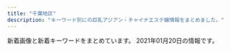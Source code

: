 ```yaml
---
title: "千葉地区"
description: "キーワード別にの巨乳アジアン・チャイナエステ嬢情報をまとめました。"
---
```


新着画像と新着キーワードをまとめています。
2021年01月20日の情報です。

<DmmAffiliateIns />
<KeywordTable
  shops={
    [
    {
        "url": "http://www.e-niko.work/",
        "station": "\u52dd\u7530\u53f0\u99c5\u5357\u53e3",
        "keywords": {},
        "img_links": [
            "http://www.e-niko.work/images/tel.jpg",
            "http://www.e-niko.work/images/2.jpg",
            "http://www.e-niko.work/images/news.jpg",
            "http://www.e-niko.work/images/interior_t.jpg",
            "http://www.e-niko.work/images/mobile.jpg",
            "http://www.e-niko.work/images/line.png",
            "http://www.e-niko.work/images/int2.png",
            "http://www.e-niko.work/images/ac1.png",
            "http://www.e-niko.work/images/3.jpg",
            "http://www.e-niko.work/img/riri1.jpg",
            "http://www.e-niko.work/img/rio1.jpg",
            "http://www.e-niko.work/images/staff_t.jpg",
            "http://www.e-niko.work/img/mika1.jpg",
            "http://www.e-niko.work/images/info.jpg",
            "http://www.e-niko.work/images/sys2.png",
            "http://www.e-niko.work/images/ta.jpg",
            "http://www.e-niko.work/images/sys1.png",
            "http://www.e-niko.work/images/int1.png",
            "http://www.e-niko.work/images/4.jpg",
            "http://www.e-niko.work/img/yuri1.jpg",
            "http://www.e-niko.work/images/1.jpg",
            "http://www.e-niko.work/images/head.jpg"
        ],
        "name": "\u7e01"
    },
    {
        "keywords": {},
        "url": "http://www.t-bell.work/",
        "img_links": [
            "http://www.t-bell.work/img/riri2.jpg",
            "http://www.t-bell.work/images/5.jpg",
            "http://www.t-bell.work/img/momo1.jpg",
            "http://www.t-bell.work/images/sys2.png",
            "http://www.t-bell.work/images/11.jpg",
            "http://www.t-bell.work/images/7.jpg",
            "http://www.t-bell.work/img/kumi1.jpg",
            "http://www.t-bell.work/images/info.jpg",
            "http://www.t-bell.work/img/sakura1.jpg",
            "http://www.t-bell.work/images/2.jpg",
            "http://www.t-bell.work/img/kumi3.jpg",
            "http://www.t-bell.work/img/megumi1.jpg",
            "http://www.t-bell.work/img/miho1.jpg",
            "http://www.t-bell.work/images/sys1.png",
            "http://www.t-bell.work/images/3.jpg",
            "http://www.t-bell.work/images/12.jpg",
            "http://www.t-bell.work/img/ayumi1.jpg",
            "http://www.t-bell.work/images/interior_t.jpg",
            "http://www.t-bell.work/img/yuki1.jpg",
            "http://www.t-bell.work/images/8.jpg",
            "http://www.t-bell.work/images/line.png",
            "http://www.t-bell.work/images/head.jpg",
            "http://www.t-bell.work/images/10.jpg",
            "http://www.t-bell.work/images/interior.png",
            "http://www.t-bell.work/images/news.jpg",
            "http://www.t-bell.work/images/9.jpg",
            "http://www.t-bell.work/img/ayumi2.jpg",
            "http://www.t-bell.work/img/mayu2.jpg",
            "http://www.t-bell.work/images/staff_t.jpg",
            "http://www.t-bell.work/img/mayu1.jpg",
            "http://www.t-bell.work/images/6.jpg",
            "http://www.t-bell.work/images/4.jpg",
            "http://www.t-bell.work/images/interior1.png",
            "http://www.t-bell.work/images/1.jpg",
            "http://www.t-bell.work/img/kumi2.jpg",
            "http://www.t-bell.work/img/riri1.jpg",
            "http://www.t-bell.work/images/si.png"
        ],
        "station": "\u4eac\u6210\u7dda\u5343\u8449\u4e2d\u592e\u99c5\u6771\u53e3",
        "name": "\u685c\u6843"
    },
    {
        "keywords": {},
        "url": "http://aimise.com/",
        "name": "\u91d1\u73b2\u74cf-\u30ad\u30f3\u30ec\u30fc\u30ed\u30fc-",
        "img_links": [
            "http://aimise.com/xj/03.jpg",
            "http://aimise.com/xj/001.jpg",
            "http://aimise.com/xj/hf/2.jpg",
            "http://aimise.com/xj/002.jpg",
            "http://aimise.com/xj/006.jpg",
            "http://aimise.com/images/iyasi7.jpg",
            "http://aimise.com/images/iyasi2.jpg",
            "http://aimise.com/images/an1.jpg",
            "http://aimise.com/xj/hf/3.jpg",
            "http://aimise.com/images/iyasi8.jpg",
            "http://aimise.com/xj/01.jpg",
            "http://aimise.com/images/an5.jpg",
            "http://aimise.com/images/an6.jpg",
            "http://aimise.com/xj/hf/1.jpg",
            "http://aimise.com/images/240425-1210261S50276.png",
            "http://aimise.com/images/iyasi3.jpg",
            "http://aimise.com/xj/hf/4.jpg",
            "http://aimise.com/xj/02.jpg",
            "http://aimise.com/images/iyasi5.jpg",
            "http://aimise.com/xj/004.jpg",
            "http://aimise.com/xj/005.jpg",
            "http://aimise.com/xj/003.jpg",
            "http://aimise.com/images/an4.jpg",
            "http://aimise.com/images/an2.jpg",
            "http://aimise.com/images/iyasi6.jpg",
            "http://aimise.com/images/an3.jpg",
            "http://aimise.com/images/iyasi4.jpg"
        ],
        "station": "\u9ad8\u6839\u6728\u6238\u99c5\u5357\u53e3"
    },
    {
        "url": "http://www.angel-esthe.xyz/",
        "station": "JR\u7a32\u6bdb\u99c5\u6771\u53e3",
        "keywords": {
            "D": 32,
            "86": 8,
            "88": 8,
            "87": 16
        },
        "img_links": [
            "http://www.angel-esthe.xyz/files/020-02.jpg",
            "http://www.angel-esthe.xyz/images/rsubt7.png",
            "http://www.angel-esthe.xyz/images/b-tel.png",
            "http://www.angel-esthe.xyz/files/026-03.jpg",
            "http://www.angel-esthe.xyz/photo_news/upimg/233535ecb44b0a3718_0.jpg",
            "http://www.angel-esthe.xyz/files/026.jpg",
            "http://www.angel-esthe.xyz/files/021-03.jpg",
            "http://www.angel-esthe.xyz/files/026-02.jpg",
            "http://www.angel-esthe.xyz/images/slider-img001.jpg",
            "http://www.angel-esthe.xyz/files/021.jpg",
            "http://www.angel-esthe.xyz/files/025.jpg",
            "http://www.angel-esthe.xyz/photo_news/upimg/559025fe95c1a935ba_0.jpg",
            "http://www.angel-esthe.xyz/images/slider-img002.jpg",
            "http://www.angel-esthe.xyz/files/020.jpg",
            "http://www.angel-esthe.xyz/images/rsubt1.png",
            "http://www.angel-esthe.xyz/images/rsubt5.png",
            "http://www.angel-esthe.xyz/images/b-online.png",
            "http://www.angel-esthe.xyz/photo_news/upimg/233535ecb44b0a3718_1.jpg",
            "http://www.angel-esthe.xyz/images/m4.jpg",
            "http://www.angel-esthe.xyz/files/025-02.jpg",
            "http://www.angel-esthe.xyz/images/rsubt6.png",
            "http://www.angel-esthe.xyz/files/021-02.jpg",
            "http://www.angel-esthe.xyz/photo_news/upimg/411395f7d655ed6aaa_1.jpg",
            "http://www.angel-esthe.xyz/files/020-03.jpg",
            "http://www.angel-esthe.xyz/files/025-03.jpg",
            "http://www.angel-esthe.xyz/images/m1.jpg",
            "http://www.angel-esthe.xyz/images/rsubt2.png",
            "http://www.angel-esthe.xyz/images/korona.jpg",
            "http://www.angel-esthe.xyz/images/m2.jpg",
            "http://www.angel-esthe.xyz/images/rsubt4.png",
            "http://www.angel-esthe.xyz/images/m3.jpg",
            "http://www.angel-esthe.xyz/images/koko_200x40.png",
            "http://www.angel-esthe.xyz/images/esthe1.jpg",
            "http://www.angel-esthe.xyz/images/m6.jpg",
            "http://www.angel-esthe.xyz/images/tel2.png",
            "http://www.angel-esthe.xyz/images/rsubt3.png",
            "http://www.angel-esthe.xyz/photo_news/upimg/628555f6414bb503ea_0.jpg",
            "http://www.angel-esthe.xyz/images/esthe3.jpg",
            "http://www.angel-esthe.xyz/images/esthe2.jpg",
            "http://www.angel-esthe.xyz/photo_news/upimg/875825f69808081b5a_0.jpg"
        ],
        "name": "Angel\uff5e\u30a8\u30f3\u30b8\u30a7\u30eb\uff5e"
    },
    {
        "img_links": [
            "http://www.madonna.work/images/rec1.jpg",
            "http://www.madonna.work/images/3.jpg",
            "http://www.madonna.work/images/int1.jpg",
            "http://www.madonna.work/img/sora1.jpg",
            "http://www.madonna.work/images/staff_t.jpg",
            "http://www.madonna.work/images/1.jpg",
            "http://www.madonna.work/images/head.jpg",
            "http://www.madonna.work/images/tel.jpg",
            "http://www.madonna.work/img/nana1.jpg",
            "http://www.madonna.work/images/ta.jpg",
            "http://www.madonna.work/images/rec2.jpg",
            "http://www.madonna.work/images/interior_t.jpg",
            "http://www.madonna.work/images/ac1.jpg",
            "http://www.madonna.work/images/news.jpg",
            "http://www.madonna.work/images/int2.jpg",
            "http://www.madonna.work/images/mobile.jpg",
            "http://www.madonna.work/images/ac2.jpg"
        ],
        "station": "\u516c\u6d25\u306e\u675c\u99c5",
        "keywords": {},
        "url": "http://www.madonna.work/",
        "name": "\u697d\u7652 \uff5e\u3089\u304f\u305b\u3093\uff5e"
    },
    {
        "url": "http://n-rlx.com/",
        "img_links": [
            "http://n-rlx.com/images/index_03.jpg",
            "http://n-rlx.com/images/index_22.jpg",
            "http://n-rlx.com/images/03.jpg",
            "http://n-rlx.com/images/index_23.jpg",
            "http://n-rlx.com/images/index_04.jpg",
            "http://n-rlx.com/images/index_02.jpg",
            "http://n-rlx.com/girl/09.jpg",
            "http://n-rlx.com/girl/012.jpg",
            "http://n-rlx.com/images/rec.jpg",
            "http://n-rlx.com/images/index_01.jpg",
            "http://n-rlx.com/girl/00.jpg",
            "http://n-rlx.com/girl/010.jpg",
            "http://n-rlx.com/images/index_07.jpg",
            "http://n-rlx.com/images/index_05.jpg",
            "http://n-rlx.com/images/info_11.jpg",
            "http://n-rlx.com/images/index_16.jpg",
            "http://n-rlx.com/images/info.jpg",
            "http://n-rlx.com/girl/013.jpg",
            "http://n-rlx.com/images/index_11.jpg",
            "http://n-rlx.com/images/staff_11.jpg",
            "http://n-rlx.com/images/rec_11.jpg",
            "http://n-rlx.com/images/qr20190828190925748.png",
            "http://n-rlx.com/girl/011.jpg",
            "http://n-rlx.com/images/index_06.jpg"
        ],
        "keywords": {},
        "name": "\u30c0\u30a4\u30e4\u30e2\u30f3\u30c9",
        "station": "JR\u6d25\u7530\u6cbc\u99c5\u5317\u53e3"
    },
    {
        "keywords": {},
        "station": "\u4eac\u6210\u5927\u4e45\u4fdd\u99c5",
        "name": "\u512a\u30fb\u3086\u3046",
        "url": "http://es-littlefairy.xyz/",
        "img_links": [
            "http://es-littlefairy.xyz/_src/31705106/sign.png",
            "http://es-littlefairy.xyz/_src/31705054/staff3.jpg",
            "http://es-littlefairy.xyz/_src/31704948/1.png",
            "http://es-littlefairy.xyz/_src/31705013/nophoto.jpg",
            "http://es-littlefairy.xyz/_src/31704960/end1.png",
            "http://es-littlefairy.xyz/_src/31704941/staff3.jpg",
            "http://es-littlefairy.xyz/_src/31705081/sign.png",
            "http://es-littlefairy.xyz/_src/31704914/sign.png",
            "http://es-littlefairy.xyz/_src/36400657/staff8.jpg",
            "http://es-littlefairy.xyz/_src/36400652/staff8.jpg",
            "http://es-littlefairy.xyz/_src/31704980/sign.png",
            "http://es-littlefairy.xyz/_src/31704952/s3.png",
            "http://es-littlefairy.xyz/_src/31704940/staff2.jpg",
            "http://es-littlefairy.xyz/_src/31705050/staff3.jpg",
            "http://es-littlefairy.xyz/_src/31705045/nophoto.jpg",
            "http://es-littlefairy.xyz/_src/31705004/s_staff.png",
            "http://es-littlefairy.xyz/_src/31705026/staff_line.png",
            "http://es-littlefairy.xyz/_src/31705055/staff3.jpg",
            "http://es-littlefairy.xyz/_src/31705044/staff2.jpg",
            "http://es-littlefairy.xyz/_src/31705085/sign.png",
            "http://es-littlefairy.xyz/_src/31705022/staff7.jpg",
            "http://es-littlefairy.xyz/_src/31705017/staff7.jpg",
            "http://es-littlefairy.xyz/_src/36400658/nophoto.jpg",
            "http://es-littlefairy.xyz/_src/31705028/staff6.jpg",
            "http://es-littlefairy.xyz/_src/31704943/s1.png",
            "http://es-littlefairy.xyz/_src/31704942/staff8.jpg",
            "http://es-littlefairy.xyz/_src/31705008/sign.png",
            "http://es-littlefairy.xyz/_src/31705063/sign.png",
            "http://es-littlefairy.xyz/_src/31705102/sign.png",
            "http://es-littlefairy.xyz/_src/31705021/staff7.jpg",
            "http://es-littlefairy.xyz/_src/31704998/staff8.png",
            "http://es-littlefairy.xyz/_src/31705043/staff2.jpg",
            "http://es-littlefairy.xyz/_src/31705034/nophoto.jpg",
            "http://es-littlefairy.xyz/_src/31705012/staff8.png",
            "http://es-littlefairy.xyz/_src/31704938/s2.png",
            "http://es-littlefairy.xyz/_src/36400663/staff_line.png",
            "http://es-littlefairy.xyz/_src/36400597/staff8.png",
            "http://es-littlefairy.xyz/_src/31705011/staff8.png",
            "http://es-littlefairy.xyz/_src/36400656/staff8.jpg",
            "http://es-littlefairy.xyz/_src/31705015/staff_line.png",
            "http://es-littlefairy.xyz/_src/31704981/sign.png",
            "http://es-littlefairy.xyz/_src/31704996/staff_line.png",
            "http://es-littlefairy.xyz/_src/31705098/denpu.jpg",
            "http://es-littlefairy.xyz/_src/36400671/1.png",
            "http://es-littlefairy.xyz/_src/31705032/staff6.jpg",
            "http://es-littlefairy.xyz/_src/31705039/staff2.jpg",
            "http://es-littlefairy.xyz/_src/31705037/staff_line.png",
            "http://es-littlefairy.xyz/_src/31705070/sign.png",
            "http://es-littlefairy.xyz/_src/31705056/nophoto.jpg",
            "http://es-littlefairy.xyz/_src/31705023/nophoto.jpg",
            "http://es-littlefairy.xyz/_src/31704946/3.png",
            "http://es-littlefairy.xyz/_src/31705002/sign.png",
            "http://es-littlefairy.xyz/_src/31705033/staff6.jpg",
            "http://es-littlefairy.xyz/_src/31705048/staff_line.png"
        ]
    },
    {
        "url": "http://utopia.relax-good.com/",
        "img_links": [
            "http://utopia.relax-good.com/img/cast/mina-01.jpg",
            "http://utopia.relax-good.com/img/cast/miya-01.jpg",
            "http://utopia.relax-good.com/img/cast/miyu-01.jpg",
            "https://qr-official.line.me/sid/M/vig0320r.png",
            "http://utopia.relax-good.com/img/cast/momo-01.jpg",
            "http://utopia.relax-good.com/img/interior/lobby.jpg",
            "http://utopia.relax-good.com/img/cast/kaori-02.jpg",
            "http://utopia.relax-good.com/img/cast/emi-01.jpg",
            "http://menlog.net/link/menlog8831.jpg",
            "http://utopia.relax-good.com/img/cast/akane-01.jpg",
            "http://utopia.relax-good.com/img/cast/rumi-04.jpg",
            "http://utopia.relax-good.com/img/line_mark.png",
            "http://utopia.relax-good.com/img/cast/aki-02.jpg",
            "https://scdn.line-apps.com/n/line_add_friends/btn/ja.png",
            "http://utopia.relax-good.com/img/cast/natsumi-02.jpg",
            "http://utopia.relax-good.com/img/banners/20161121110248_DHQPVQBC_UXZGZTLA.jpg",
            "http://utopia.relax-good.com/img/cast/uc.jpg",
            "http://utopia.relax-good.com/img/cast/mari-02.jpg",
            "http://utopia.relax-good.com/img/cast/yuki-01.jpg",
            "http://utopia.relax-good.com/img/cast/nana-01.jpg"
        ],
        "station": "JR\u6d25\u7530\u6cbc\u99c5\u5317\u53e3",
        "name": "utopia \uff5e\u30e6\u30fc\u30c8\u30d4\u30a2\uff5e",
        "keywords": {}
    },
    {
        "url": "https://www.es-relaxsalon.info/",
        "name": "Warm  Winter",
        "keywords": {
            "E": 1,
            "85": 1,
            "86": 2,
            "C": 4,
            "D": 3,
            "83": 1,
            "88": 1
        },
        "img_links": [
            "https://static.wixstatic.com/media/96d791_62e787a4370e4e8a9b6b5bb65df012f2~mv2.png",
            "https://static.wixstatic.com/media/a896d9_bbced4ca1ed240d9976a39bd584760ec.png",
            "https://static.wixstatic.com/media/96d791_5834e5d56de14371a1b4150ec182aa11~mv2.jpg",
            "https://static.wixstatic.com/media/96d791_886a32bb08ce4b11950e44ee8602a5fe~mv2.jpg",
            "https://static.wixstatic.com/media/96d791_088b6f90505841a69af37bfbd1cacf74~mv2.jpg",
            "https://static.wixstatic.com/media/96d791_0ccfa454716d492380c2b3db6f5a6b66~mv2.png",
            "https://static.wixstatic.com/media/11062b_2042bb7351284f0f982e4787d37415e6f000.jpg",
            "https://static.wixstatic.com/media/e0313a00d0f446f1bd5492ff96f8a76e.jpg",
            "https://static.wixstatic.com/media/96d791_8094b28a627a47709f47a0bfcd943421~mv2.png",
            "https://static.wixstatic.com/media/96d791_11e4970674474a5f9d4c4876f00e376c~mv2.png",
            "https://static.wixstatic.com/media/a896d9_02f0ebb1776e442eae0ce11dffc92d24.png",
            "https://static.wixstatic.com/media/96d791_9113a72d8d4a4e78b771e87b4f34ec52~mv2.jpg",
            "https://static.wixstatic.com/media/96d791_c19e8d256f124976a63768946bc8443a~mv2.png",
            "https://static.wixstatic.com/media/96d791_238a1edac4354c0a819c95eba9d57053~mv2.jpg",
            "https://static.wixstatic.com/media/96d791_08aaefd48f82464fa853432a7d954de3~mv2.jpg",
            "https://static.wixstatic.com/media/96d791_107e5667bff44e48af42a6ec6abcac50~mv2.jpg",
            "https://static.wixstatic.com/media/175c71a9a7384ca68d97b39947203da8.jpg",
            "https://static.wixstatic.com/media/96d791_0f6828fb68b0479594dcd827708c7fb5~mv2.jpg",
            "https://static.wixstatic.com/media/96d791_6ff1acf3400c4cf39a6df1dcbda29ad9~mv2.jpg",
            "https://static.wixstatic.com/media/9177f3bf75374c388c117c4ef92ba695.jpg",
            "https://static.wixstatic.com/media/30ff98c9a05044a6a49c60b88ace4c3d.jpg",
            "https://static.wixstatic.com/media/96d791_85f49b1bb4a94ef8ad21b7f774ec81fc~mv2.png"
        ],
        "station": "JR\u5c0f\u898b\u5ddd\u99c5"
    },
    {
        "url": "http://foryou.este.work/",
        "keywords": {
            "83": 12,
            "85": 6,
            "C": 12,
            "D": 12
        },
        "img_links": [
            "http://foryou.este.work/top.jpg",
            "http://foryou.este.work/kanban.jpg",
            "http://foryou.este.work/2/uploadimg/1565558725.jpg",
            "http://foryou.este.work/2/uploadimg/1574764277.jpg",
            "http://foryou.este.work/2/uploadimg/1565950572.jpg",
            "http://foryou.este.work/mens-esthe.png"
        ],
        "station": "\u6210\u7530\u99c5\u897f\u53e3",
        "name": "For You \u30d5\u30a9\u30fc\u30e6\u30fc"
    },
    {
        "img_links": [
            "https://inage-mensesthe.com/staff/coco-l1.jpg",
            "https://inage-mensesthe.com/images/header3.png",
            "https://inage-mensesthe.com/room/room-l1.jpg",
            "https://inage-mensesthe.com/staff/minami-top.jpg",
            "https://inage-mensesthe.com/images/esthe4.jpg",
            "https://inage-mensesthe.com/staff/mai-l4.jpg",
            "https://inage-mensesthe.com/staff/sachi-l4.jpg",
            "https://inage-mensesthe.com/staff/momoka-top.jpg",
            "https://inage-mensesthe.com/footer/footer-tel.png",
            "https://inage-mensesthe.com/staff/sachi-l3.jpg",
            "https://inage-mensesthe.com/staff/satomi-l2.jpg",
            "https://inage-mensesthe.com/staff/minami-l3.jpg",
            "https://inage-mensesthe.com/staff/minami-s2.jpg",
            "https://inage-mensesthe.com/footer/footer-line.png",
            "https://inage-mensesthe.com/room/room-l3.jpg",
            "https://inage-mensesthe.com/room/room-l4.jpg",
            "https://inage-mensesthe.com/staff/minami-l1.jpg",
            "https://inage-mensesthe.com/icon/facebook.png",
            "https://inage-mensesthe.com/images/esthe2.jpg",
            "https://inage-mensesthe.com/staff/coco-top.jpg",
            "https://inage-mensesthe.com/staff/minami-s1.jpg",
            "https://inage-mensesthe.com/staff/satomi-s1.jpg",
            "https://inage-mensesthe.com/staff/mai-top.jpg",
            "https://inage-mensesthe.com/staff/satomi-top.jpg",
            "https://inage-mensesthe.com/staff/sachi-l1.jpg",
            "https://inage-mensesthe.com/staff/coco-s1.jpg",
            "https://inage-mensesthe.com/staff/sachi-s2.jpg",
            "https://inage-mensesthe.com/staff/momoka-l1.jpg",
            "https://inage-mensesthe.com/staff/mai-l2.jpg",
            "https://inage-mensesthe.com/images/esthe1.jpg",
            "https://inage-mensesthe.com/staff/mai-l1.jpg",
            "https://inage-mensesthe.com/staff/sachi-s1.jpg",
            "https://inage-mensesthe.com/staff/mai-s3.jpg",
            "https://inage-mensesthe.com/images/main1.jpg",
            "https://inage-mensesthe.com/staff/satomi-l3.jpg",
            "https://inage-mensesthe.com/staff/coco-l2.jpg",
            "https://inage-mensesthe.com/staff/sachi-l2.jpg",
            "https://inage-mensesthe.com/staff/minami-s4.jpg",
            "https://inage-mensesthe.com/images/main-sp.jpg",
            "https://inage-mensesthe.com/staff/mai-s1.jpg",
            "https://inage-mensesthe.com/room/room-l2.jpg",
            "https://inage-mensesthe.com/staff/sachi-s4.jpg",
            "https://inage-mensesthe.com/staff/coco-s2.jpg",
            "https://inage-mensesthe.com/images/clear.png",
            "https://inage-mensesthe.com/staff/sachi-s3.jpg",
            "https://inage-mensesthe.com/icon/yelp.png",
            "https://inage-mensesthe.com/images/esthe3.jpg",
            "https://inage-mensesthe.com/staff/satomi-s3.jpg",
            "https://inage-mensesthe.com/staff/coco-s4.jpg",
            "https://inage-mensesthe.com/staff/mai-s2.jpg",
            "https://inage-mensesthe.com/staff/sachi-top.jpg",
            "https://inage-mensesthe.com/staff/momoka-s1.jpg",
            "https://inage-mensesthe.com/staff/minami-l2.jpg",
            "https://inage-mensesthe.com/staff/minami-l4.jpg",
            "https://inage-mensesthe.com/staff/coco-s3.jpg",
            "https://inage-mensesthe.com/images/qrcode.png",
            "https://inage-mensesthe.com/staff/coco-l4.jpg",
            "https://inage-mensesthe.com/footer/footer-staff.png",
            "https://inage-mensesthe.com/staff/satomi-s2.jpg",
            "https://inage-mensesthe.com/massage/2020/12/18/momoka-s1.jpg",
            "https://inage-mensesthe.com/staff/coco-l3.jpg",
            "https://inage-mensesthe.com/staff/minami-s3.jpg",
            "https://inage-mensesthe.com/staff/mai-s4.jpg",
            "https://inage-mensesthe.com/staff/satomi-l1.jpg",
            "https://inage-mensesthe.com/staff/mai-l3.jpg",
            "https://inage-mensesthe.com/icon/twitter.png",
            "https://inage-mensesthe.com/icon/line.png"
        ],
        "name": "Sherry",
        "url": "https://inage-mensesthe.com/",
        "station": "JR\u7a32\u6bdb\u99c5\u6771\u53e3",
        "keywords": {
            "85": 7,
            "88": 14,
            "90": 7,
            "86": 7,
            "84": 7
        }
    },
    {
        "name": "\u7f8e\u512a",
        "station": "\u7fd2\u5fd7\u91ce\u99c5",
        "keywords": {
            "87": 1,
            "F": 1
        },
        "img_links": [
            "http://www.miyu-est.com/images/r-4.jpg",
            "http://www.miyu-est.com/images/staff/s2.jpg",
            "http://www.miyu-est.com/images/staff/jinmi.jpg",
            "http://www.miyu-est.com/images/staff/sora.jpg",
            "http://www.miyu-est.com/images/s-3/3-4.jpg",
            "http://www.miyu-est.com/images/titestaff.png",
            "http://www.miyu-est.com/images/staff/nana.jpg",
            "http://www.miyu-est.com/images/r-6.jpg",
            "http://www.miyu-est.com/images/newtit.jpg",
            "http://www.miyu-est.com/images/r-1.jpg",
            "http://www.miyu-est.com/images/3.jpg",
            "http://www.miyu-est.com/images/mobile.png",
            "http://www.miyu-est.com/images/top.jpg",
            "http://www.miyu-est.com/images/r-5.jpg",
            "http://www.miyu-est.com/images/10.jpg",
            "http://www.miyu-est.com/images/r-2.jpg",
            "http://www.miyu-est.com/images/staff/naomi.jpg",
            "http://www.miyu-est.com/images/s-2/2-4.jpg",
            "http://www.miyu-est.com/images/r-3.jpg",
            "http://www.miyu-est.com/images/9.jpg",
            "http://www.miyu-est.com/images/staff/harumi.jpg"
        ],
        "url": "http://www.miyu-est.com/"
    },
    {
        "name": "\u7f8e\u9b54\u5973",
        "keywords": {
            "C": 3,
            "84": 3,
            "D": 8,
            "86": 2,
            "85": 6
        },
        "url": "http://yureloyuli.xyz/",
        "station": "\u9ad8\u6839\u6728\u6238\u99c5\u5317\u53e3",
        "img_links": [
            "http://yureloyuli.xyz/uploads/210102/1-210102131F3W2.jpg",
            "http://yureloyuli.xyz/uploads/200706/1-200F6092015B8.jpg",
            "http://yureloyuli.xyz/uploads/200324/1-20032409411K31.jpg",
            "http://yureloyuli.xyz/uploads/201113/1-201113153614922.jpg",
            "http://yureloyuli.xyz/static/picture/girls-bar.png",
            "http://yureloyuli.xyz/uploads/200722/1-200H215404S47.jpg",
            "http://yureloyuli.xyz/static/picture/info_text.jpg",
            "http://yureloyuli.xyz/uploads/200912/1-200912104044951.jpg",
            "http://yureloyuli.xyz/static/picture/bar-inte.png",
            "http://yureloyuli.xyz/uploads/200206/1-20020616251Q12.jpg",
            "http://yureloyuli.xyz/uploads/200326/1-200326091KT30.jpg",
            "http://yureloyuli.xyz/static/picture/info2.jpg",
            "http://yureloyuli.xyz/static/picture/bar-news.png",
            "http://yureloyuli.xyz/static/picture/bar-infomation.png",
            "http://yureloyuli.xyz/uploads/200228/1-20022P91635N0.jpg",
            "http://yureloyuli.xyz/static/picture/bar-girls.png",
            "http://yureloyuli.xyz/static/picture/info1.jpg",
            "http://yureloyuli.xyz/uploads/200317/1-20031F92052106.jpg",
            "http://yureloyuli.xyz/uploads/201102/1-201102112242931.jpg",
            "http://yureloyuli.xyz/uploads/200218/1-20021Q20511212.jpg"
        ]
    },
    {
        "img_links": [
            "http://iyasi-time.com/images/page_top.png",
            "http://iyasi-time.com/images/top/top_04.jpg",
            "http://iyasi-time.com/images/top/top_02.jpg",
            "http://iyasi-time.com/images/top/top_06.jpg",
            "http://iyasi-time.com/images/top/top_08.png",
            "http://iyasi-time.com/images/top/top_03.jpg",
            "http://iyasi-time.com/images/top/top_01.jpg",
            "http://iyasi-time.com/images/home/top.jpg",
            "http://iyasi-time.com/images/staff_image/staf_01a.jpg",
            "http://iyasi-time.com/images/top/top_05.jpg"
        ],
        "keywords": {},
        "name": "\u5eb7\u697d\u5712-KOURAKUEN-",
        "station": "JR\u4e94\u4e95\u99c5\u897f\u53e3",
        "url": "http://iyasi-time.com/"
    },
    {
        "keywords": {
            "D": 24,
            "87": 12,
            "C": 4,
            "85": 4,
            "86": 12
        },
        "station": "\u516b\u5343\u4ee3\u53f0\u99c5\u6771\u53e3",
        "img_links": [
            "http://www.fairy.esjoho.com/images/mainImg_sub.jpg",
            "http://www.fairy.esjoho.com/files/020-03.jpg",
            "http://www.fairy.esjoho.com/files/016-02.jpg",
            "http://www.fairy.esjoho.com/files/001.jpg",
            "http://www.fairy.esjoho.com/images/icon_top.png",
            "http://www.fairy.esjoho.com/files/020-02.jpg",
            "http://www.fairy.esjoho.com/images/icon_info.png",
            "http://www.fairy.esjoho.com/files/020.jpg",
            "http://www.fairy.esjoho.com/images/korona.jpg",
            "http://www.fairy.esjoho.com/files/013-03.jpg",
            "http://www.fairy.esjoho.com/common/images/photo01.jpg",
            "http://www.fairy.esjoho.com/files/006-02.jpg",
            "http://www.fairy.esjoho.com/files/011.jpg",
            "http://www.fairy.esjoho.com/files/001-02.jpg",
            "http://www.fairy.esjoho.com/files/013.jpg",
            "http://www.fairy.esjoho.com/files/009-02.jpg",
            "http://www.fairy.esjoho.com/images/icon_tel.png",
            "http://www.fairy.esjoho.com/common/images/photo02.jpg",
            "http://www.fairy.esjoho.com/files/011-03.jpg",
            "http://www.fairy.esjoho.com/files/016.jpg",
            "http://www.fairy.esjoho.com/images/btn2.png",
            "http://www.fairy.esjoho.com/files/001-03.jpg",
            "http://www.fairy.esjoho.com/files/013-02.jpg",
            "http://www.fairy.esjoho.com/common/images/photo03.jpg",
            "http://www.fairy.esjoho.com/files/016-03.jpg",
            "http://www.fairy.esjoho.com/files/011-02.jpg",
            "http://www.fairy.esjoho.com/files/006-03.jpg",
            "http://www.fairy.esjoho.com/files/006.jpg",
            "http://www.fairy.esjoho.com/files/009.jpg",
            "http://www.fairy.esjoho.com/images/icon_staff.png",
            "http://www.fairy.esjoho.com/files/009-03.jpg"
        ],
        "name": "HoneyLove\uff5e\u30cf\u30cb\u30fc\u30e9\u30d6\uff5e",
        "url": "http://www.fairy.esjoho.com/"
    },
    {
        "name": "\u30d4\u30fc\u30c1",
        "url": "http://peach-est.com/",
        "station": "JR\u7a32\u6bdb\u99c5\u6771\u53e3",
        "img_links": [
            "http://peach-est.com/staff/momo.jpg",
            "http://peach-est.com/room/r-3.jpg",
            "http://peach-est.com/img/index_09.jpg",
            "http://peach-est.com/staff/emi.jpg",
            "http://peach-est.com/images/staff/staff-1-3.jpg",
            "http://peach-est.com/img/index22.jpg",
            "http://peach-est.com/room/r-1.jpg",
            "http://peach-est.com/staff/yuyu.jpg",
            "http://peach-est.com/staff/hitomi.jpg",
            "http://peach-est.com/staff/pic04.jpg",
            "http://peach-est.com/img/index_06.jpg",
            "http://peach-est.com/img/st1-1.jpg",
            "http://peach-est.com/staff/mina.jpg",
            "http://peach-est.com/room/r-5.jpg",
            "http://peach-est.com/staff/erika.jpg",
            "http://peach-est.com/staff/mirai.jpg",
            "http://peach-est.com/img/index_03.jpg",
            "http://peach-est.com/staff/mika1.jpg",
            "http://peach-est.com/room/r-6.jpg",
            "http://peach-est.com/staff/moe.jpg",
            "http://peach-est.com/staff/aki.jpg",
            "http://peach-est.com/staff/mimi.jpg",
            "http://peach-est.com/staff/yuna.jpg",
            "http://peach-est.com/staff/ayumi.jpg",
            "http://peach-est.com/staff/s05.jpg"
        ],
        "keywords": {
            "85": 7,
            "87": 1,
            "C": 17,
            "89": 1
        }
    },
    {
        "keywords": {
            "D": 24,
            "85": 6,
            "86": 12,
            "87": 12,
            "E": 6
        },
        "url": "http://pareo.ests.jp/",
        "img_links": [
            "http://pareo.ests.jp/images/staff_bj2.png",
            "http://pareo.ests.jp/images/room2.jpg",
            "http://pareo.ests.jp/images/tit_staff.png",
            "http://pareo.ests.jp/images/room4.jpg",
            "http://pareo.ests.jp/images/sp_top.jpg",
            "http://pareo.ests.jp/images/bian.png",
            "http://pareo.ests.jp/images/sp_tit_news.png",
            "http://pareo.ests.jp/images/staff_bj4.png",
            "http://pareo.ests.jp/images/room1.jpg",
            "http://pareo.ests.jp/images/mobile.jpg",
            "http://pareo.ests.jp/images/top.jpg",
            "http://pareo.ests.jp/photos/sites/30/2021/01/2021010414173533.jpg",
            "http://pareo.ests.jp/photos/sites/30/2021/01/2021011713324531.jpg",
            "http://pareo.ests.jp/photos/sites/30/2020/05/2020051116194020.jpg",
            "http://pareo.ests.jp/images/room3.jpg",
            "http://pareo.ests.jp/photos/sites/30/2021/01/2021010714120359.jpg",
            "http://pareo.ests.jp/photos/sites/30/2020/10/2020100416004380.jpg"
        ],
        "station": "JR\u897f\u5343\u8449\u99c5\u5357\u53e3",
        "name": "PAREO\u30fb\u30d1\u30ec\u30aa"
    },
    {
        "station": "JR\u4f50\u5009\u99c5\u5317\u53e3",
        "name": "\u6e80\u8db3",
        "url": "http://aroma-relax.pink/",
        "keywords": {},
        "img_links": [
            "http://aroma-relax.pink/link/menlog.jpg",
            "http://aroma-relax.pink/images/cg01.jpg",
            "http://aroma-relax.pink/images/cg02.jpg",
            "http://aroma-relax.pink/images/r2.jpg",
            "http://aroma-relax.pink/images/r1.jpg",
            "http://aroma-relax.pink/images/cg011.jpg",
            "http://aroma-relax.pink/images/top.jpg",
            "http://aroma-relax.pink/images/cg05.jpg"
        ]
    },
    {
        "img_links": [
            "https://static.wixstatic.com/media/656261_1e3c42dadc4c43f6a67e3c43ab3a7e86~mv2.jpg",
            "https://static.wixstatic.com/media/656261_f19819762927421fbc7e462b610e64db~mv2.jpg",
            "https://static.wixstatic.com/media/656261_cd548a1ebd6547bca0b1f7902b51ec53~mv2.jpg",
            "https://static.wixstatic.com/media/656261_dc91ba7dbcfd49cf94b6f33f427eabc4~mv2.jpg",
            "https://static.wixstatic.com/media/656261_352bc4d873814c08890c13c58d54ed11~mv2.jpg",
            "https://static.wixstatic.com/media/656261_13b56d76ba4b4f3fbdd2d614b7f3131a~mv2.jpg",
            "https://static.wixstatic.com/media/656261_d5f654a2160b48ac899281411259fefe~mv2.jpg"
        ],
        "station": "JR\u8607\u6211\u99c5",
        "url": "https://www.orange-relaxation.com/",
        "name": "Orange \u30aa\u30e9\u30f3\u30b8\u30e5",
        "keywords": {
            "C": 6
        }
    },
    {
        "keywords": {},
        "url": "http://iyashinokoi.este88.com/",
        "img_links": [
            "http://iyashinokoi.este88.com/gals/miki1.jpg",
            "http://iyashinokoi.este88.com/gals/nana1.jpg",
            "http://iyashinokoi.este88.com/images/acc03.jpg",
            "http://iyashinokoi.este88.com/img/r01.jpg",
            "http://iyashinokoi.este88.com/images/kp3.png",
            "http://iyashinokoi.este88.com/gals/cizuka1.jpg",
            "http://iyashinokoi.este88.com/images/info.png",
            "http://iyashinokoi.este88.com/gals/yuyu1.jpg",
            "http://iyashinokoi.este88.com/images/acc01.jpg",
            "http://iyashinokoi.este88.com/images/kp1.png",
            "http://iyashinokoi.este88.com/img/r02.jpg",
            "http://iyashinokoi.este88.com/images/kp2.png",
            "http://iyashinokoi.este88.com/images/acc02.jpg",
            "http://iyashinokoi.este88.com/img/r04.jpg",
            "http://iyashinokoi.este88.com/images/acc04.jpg",
            "http://iyashinokoi.este88.com/gals/risa1.jpg",
            "http://iyashinokoi.este88.com/images/qr.jpg",
            "http://iyashinokoi.este88.com/img/r03.jpg",
            "http://iyashinokoi.este88.com/gals/norika1.jpg",
            "http://iyashinokoi.este88.com/img/r05.jpg"
        ],
        "station": "\u52dd\u7530\u53f0\u99c5\u5357\u53e3",
        "name": "\u7652\u3057\u306e\u604b"
    },
    {
        "keywords": {
            "84": 1,
            "D": 14,
            "85": 5,
            "C": 1,
            "86": 3,
            "87": 5,
            "E": 2,
            "80": 1,
            "83": 1,
            "89": 1
        },
        "img_links": [
            "http://golden-time.jpn.mn/images/top_slider01.jpg",
            "http://golden-time.jpn.mn/images/side_mobile.jpg",
            "http://golden-time.jpn.mn/photos/sites/69/2019/12/2019120804110927.jpg",
            "http://golden-time.jpn.mn/images/link_nav03.jpg",
            "http://golden-time.jpn.mn/photos/sites/69/2019/12/2019120209284861.jpg",
            "http://golden-time.jpn.mn/photos/sites/69/2019/12/201912060728409.jpg",
            "http://golden-time.jpn.mn/images/info3.jpg",
            "http://golden-time.jpn.mn/photos/sites/69/2020/11/2020110608161178.jpg",
            "http://golden-time.jpn.mn/images/side_link.jpg",
            "http://golden-time.jpn.mn/photos/sites/69/2020/09/2020091207514598.jpg",
            "http://golden-time.jpn.mn/photos/sites/69/2020/09/2020091207515151.jpg",
            "http://golden-time.jpn.mn/images/side_tel.jpg",
            "http://golden-time.jpn.mn/photos/sites/69/2020/11/2020111607331079.jpg",
            "http://golden-time.jpn.mn/images/link_nav05.jpg",
            "http://golden-time.jpn.mn/photos/sites/69/2020/10/2020100108270722.jpg",
            "http://golden-time.jpn.mn/photos/sites/69/2020/11/2020110103164521.jpg",
            "http://golden-time.jpn.mn/images/link_nav07.jpg",
            "http://golden-time.jpn.mn/photos/sites/69/2019/12/2019120901533068.jpg",
            "http://golden-time.jpn.mn/photos/sites/69/2020/06/2020061808580654.jpg",
            "http://golden-time.jpn.mn/images/info1.jpg",
            "http://golden-time.jpn.mn/photos/sites/69/2019/12/2019122305283220.jpg",
            "http://golden-time.jpn.mn/photos/sites/69/2020/05/2020053002120414.jpg",
            "http://golden-time.jpn.mn/images/link_nav06.jpg",
            "http://golden-time.jpn.mn/photos/sites/69/2019/12/2019120209284771.jpg",
            "http://golden-time.jpn.mn/images/ico01.png",
            "http://golden-time.jpn.mn/images/top.png",
            "http://golden-time.jpn.mn/photos/sites/69/2020/09/202009160836574.jpg",
            "http://golden-time.jpn.mn/photos/sites/69/2019/12/2019120209284923.jpg",
            "http://golden-time.jpn.mn/images/info2.jpg",
            "http://golden-time.jpn.mn/photos/sites/69/2021/01/202101191419579.jpg",
            "http://golden-time.jpn.mn/images/link_nav02.jpg",
            "http://golden-time.jpn.mn/photos/sites/69/2019/12/2019121206424523.jpg",
            "http://golden-time.jpn.mn/images/link_nav01.jpg",
            "http://golden-time.jpn.mn/images/top_slider02.png",
            "http://golden-time.jpn.mn/photos/sites/69/2020/12/2020122203240620.jpg",
            "http://golden-time.jpn.mn/images/link_nav04.jpg",
            "http://golden-time.jpn.mn/images/sp_top.jpg"
        ],
        "station": "JR\u6d25\u7530\u6cbc\u99c5\u5317\u53e3",
        "name": "\u30b4\u30fc\u30eb\u30c7\u30f3\u30bf\u30a4\u30e0",
        "url": "http://golden-time.jpn.mn/"
    },
    {
        "name": "Flower",
        "keywords": {},
        "url": "http://www.es-lime.info/",
        "img_links": [
            "http://www.es-lime.info/img/ayumi1.jpg",
            "http://www.es-lime.info/images/menu/staff.png",
            "http://www.es-lime.info/images/menu/interior.png",
            "http://www.es-lime.info/images/time.jpg",
            "http://www.es-lime.info/img/megumi1.jpg",
            "http://www.es-lime.info/images/tel.png",
            "http://www.es-lime.info/images/menu/top.png",
            "http://www.es-lime.info/images/right.png",
            "http://www.es-lime.info/staff/rina.jpg",
            "http://www.es-lime.info/img/eko1.jpg",
            "http://www.es-lime.info/staff/ai.jpg",
            "http://www.es-lime.info/images/staff_t.jpg",
            "http://www.es-lime.info/images/news.jpg",
            "http://www.es-lime.info/img/rina1.jpg",
            "http://www.es-lime.info/staff/ayumi.jpg",
            "http://www.es-lime.info/images/sys.jpg",
            "http://www.es-lime.info/images/interior_t.jpg",
            "http://www.es-lime.info/staff/eko.jpg",
            "http://www.es-lime.info/img/ai1.jpg",
            "http://www.es-lime.info/images/rec.jpg",
            "http://www.es-lime.info/images/int1.jpg",
            "http://www.es-lime.info/images/int2.png",
            "http://www.es-lime.info/staff/miyuki.jpg",
            "http://www.es-lime.info/img/yuki1.jpg",
            "http://www.es-lime.info/staff/yuki.jpg",
            "http://www.es-lime.info/images/tg.png",
            "http://www.es-lime.info/img/miyuki1.jpg",
            "http://www.es-lime.info/staff/megumi.jpg"
        ],
        "station": "\u5343\u8449\u4e2d\u592e\u99c5\u6771\u53e3"
    },
    {
        "station": "JR\u56db\u8857\u9053\u99c5\u5317\u53e3",
        "url": "http://www.cianzan.xyz/",
        "name": "\u304a\u304b\u3048\u308a",
        "img_links": [
            "http://www.cianzan.xyz/static/picture/tel.png",
            "http://www.cianzan.xyz/static/picture/nav-002.png",
            "http://www.cianzan.xyz/static/picture/left.jpg",
            "http://www.cianzan.xyz/static/picture/nav-004.png",
            "http://www.cianzan.xyz/uploads/201209/1-20120911033J44.jpg",
            "http://www.cianzan.xyz/static/picture/top01.png",
            "http://www.cianzan.xyz/static/picture/right.jpg",
            "http://www.cianzan.xyz/static/picture/nav-005.png",
            "http://www.cianzan.xyz/static/picture/top003.jpg",
            "http://www.cianzan.xyz/uploads/201204/1-20120414525DJ.jpg",
            "http://www.cianzan.xyz/uploads/201207/1-20120G05H03F.jpg",
            "http://www.cianzan.xyz/static/picture/nav-003.png",
            "http://www.cianzan.xyz/uploads/201209/1-201209110351409.jpg",
            "http://www.cianzan.xyz/uploads/201204/1-20120414562N15.jpg",
            "http://www.cianzan.xyz/static/picture/nav-001.png",
            "http://www.cianzan.xyz/static/picture/nav-006.png",
            "http://www.cianzan.xyz/uploads/201207/1-20120G05I9133.jpg"
        ],
        "keywords": {
            "86": 2,
            "D": 2
        }
    },
    {
        "keywords": {
            "C": 30
        },
        "url": "http://wureshii.tokyo/",
        "name": "\u304a\u304b\u3048\u308a",
        "img_links": [
            "http://wureshii.tokyo/static/picture/info.png",
            "http://wureshii.tokyo/static/picture/tit-infor.png",
            "http://wureshii.tokyo/static/picture/tit-new.png",
            "http://wureshii.tokyo/uploads/210119/1-2101191F409235.jpg",
            "http://wureshii.tokyo/static/picture/room4.png",
            "http://wureshii.tokyo/static/picture/top.png",
            "http://wureshii.tokyo/uploads/200914/1-200914103Q0410.jpg",
            "http://wureshii.tokyo/uploads/200616/1-200616103125M1.jpg",
            "http://wureshii.tokyo/uploads/201116/1-201116132HX52.jpg",
            "http://wureshii.tokyo/uploads/200616/1-200616103402133.jpg",
            "http://wureshii.tokyo/static/picture/infor.png",
            "http://wureshii.tokyo/uploads/200615/1-20061519113L58.jpg",
            "http://wureshii.tokyo/uploads/200615/1-20061519101Kc.jpg",
            "http://wureshii.tokyo/uploads/200615/1-20061513034W39.jpg",
            "http://wureshii.tokyo/uploads/200616/1-200616102U5456.jpg",
            "http://wureshii.tokyo/uploads/200914/1-200914103K2H9.jpg",
            "http://wureshii.tokyo/uploads/200616/1-200616103511M7.jpg",
            "http://wureshii.tokyo/uploads/200615/1-2006151Z631C5.jpg",
            "http://wureshii.tokyo/uploads/200723/1-200H3124150340.jpg",
            "http://wureshii.tokyo/uploads/210106/1-21010613133E33.jpg",
            "http://wureshii.tokyo/uploads/200723/1-200H31241064E.jpg",
            "http://wureshii.tokyo/static/picture/tite-staff.png",
            "http://wureshii.tokyo/uploads/200826/1-200R6122159392.jpg",
            "http://wureshii.tokyo/static/picture/room1.png",
            "http://wureshii.tokyo/static/picture/tit-gat.png",
            "http://wureshii.tokyo/static/picture/room2.png",
            "http://wureshii.tokyo/static/picture/room3.png",
            "http://wureshii.tokyo/uploads/200615/1-2006151Z210510.jpg",
            "http://wureshii.tokyo/uploads/200615/1-2006151Z4304L.jpg",
            "http://wureshii.tokyo/static/picture/tit-pick.png",
            "http://wureshii.tokyo/uploads/201002/1-2010021312313Q.jpg",
            "http://wureshii.tokyo/uploads/201126/1-201126124I4E2.jpg"
        ],
        "station": "JR\u6d25\u7530\u6cbc\u99c5\u5317\u53e3"
    },
    {
        "name": "with you",
        "img_links": [
            "http://www.with-you.xyz/Uploads/News/5fe92e49363e9.jpg",
            "http://www.with-you.xyz/Uploads/user/5aefb1192c299.jpg",
            "http://www.with-you.xyz/Uploads/News/5fd810fbec46f.jpg",
            "http://www.with-you.xyz/Uploads/News/5fbf020d35252.jpg",
            "http://www.with-you.xyz/ueditor/php/upload/image/20180507/1525658576587164.png",
            "http://www.with-you.xyz/Uploads/News/5fe0443e952e4.jpg",
            "http://www.with-you.xyz/ueditor/php/upload/image/20180509/1525834473168892.png",
            "http://www.with-you.xyz/Uploads/user/5aefb0da5df20.jpg",
            "http://www.with-you.xyz/Uploads/News/5fb475d206585.jpg",
            "http://www.with-you.xyz/Public/Reception/picture/news.png",
            "http://www.with-you.xyz/ueditor/php/upload/image/20180508/1525743116677647.jpg",
            "http://www.with-you.xyz/Uploads/News/6005270408196.jpg",
            "http://www.with-you.xyz/Uploads/News/5ffd0251c2433.jpg",
            "http://www.with-you.xyz/Public/Reception/picture/pick_staff6.jpg",
            "http://www.with-you.xyz/Uploads/user/5aefb12fd808d.jpg",
            "http://www.with-you.xyz/Public/Reception/picture/staff-bar.png",
            "http://www.with-you.xyz/ueditor/php/upload/image/20180508/1525743921831574.png",
            "http://www.with-you.xyz/Uploads/News/5ff2c3143fde1.jpg",
            "http://www.with-you.xyz/Uploads/News/5fc488f07c67f.jpg",
            "http://www.with-you.xyz/Uploads/News/5fc84a1040aa7.jpg",
            "http://www.with-you.xyz/ueditor/php/upload/image/20180507/1525658571678747.png",
            "http://www.with-you.xyz/Uploads/News/5fcd7a74dcdcd.jpg",
            "http://www.with-you.xyz/Uploads/user/5aefb0beaf05c.jpg"
        ],
        "station": "JR\u5343\u8449\u99c5\u6771\u53e3",
        "url": "http://www.with-you.xyz/",
        "keywords": {
            "\u4e73": 3
        }
    },
    {
        "station": "JR\u8607\u6211\u99c5\u897f\u53e3",
        "name": "\u30aa\u30ea\u30a8\u30f3\u30bf\u30eb\u30c9\u30ea\u30fc\u30e0",
        "img_links": [
            "https://dream.jpn.mn/images/ac.jpg",
            "https://dream.jpn.mn/images/room2.jpg",
            "https://dream.jpn.mn/photos/sites/69/2020/11/2020110309245597.jpg",
            "https://dream.jpn.mn/images/top.png",
            "https://dream.jpn.mn/photos/sites/69/2020/11/2020110309245446.jpg",
            "https://dream.jpn.mn/images/s_staff.png",
            "https://dream.jpn.mn/images/s_link.png",
            "https://dream.jpn.mn/images/room4.jpg",
            "https://dream.jpn.mn/images/info2.jpg",
            "https://dream.jpn.mn/images/s_service.jpg",
            "https://dream.jpn.mn/images/info3.jpg",
            "https://dream.jpn.mn/images/s_pick.jpg",
            "https://dream.jpn.mn/images/s_infomation.jpg",
            "https://dream.jpn.mn/photos/sites/69/2020/11/2020110309245412.jpg",
            "https://dream.jpn.mn/images/room3.jpg",
            "https://dream.jpn.mn/images/mobile.jpg",
            "https://dream.jpn.mn/images/bj3.jpg",
            "https://dream.jpn.mn/photos/sites/69/2020/11/2020110309245514.jpg",
            "https://dream.jpn.mn/images/room1.jpg",
            "https://dream.jpn.mn/images/bj1.jpg",
            "https://dream.jpn.mn/images/info1.jpg"
        ],
        "keywords": {
            "85": 2,
            "86": 2,
            "D": 4,
            "C": 12
        },
        "url": "https://dream.jpn.mn/"
    },
    {
        "keywords": {
            "C": 7
        },
        "url": "http://tsukinokoi.tyo.ac/",
        "img_links": [
            "http://tsukinokoi.a1.tyo.ac/upload/sites/10/2016/12/staff2.jpg",
            "http://tsukinokoi.tyo.ac/images/s_news.png",
            "http://tsukinokoi.tyo.ac/images/s_staff.png",
            "http://tsukinokoi.tyo.ac/images/info1.png",
            "http://tsukinokoi.a1.tyo.ac/upload/sites/10/2016/12/staff2-280x411.jpg",
            "http://tsukinokoi.tyo.ac/images/s_pick.png",
            "http://tsukinokoi.a1.tyo.ac/upload/sites/10/2016/12/staff1-280x411.jpg",
            "http://tsukinokoi.tyo.ac/images/new.png",
            "http://tsukinokoi.tyo.ac/images/top.png",
            "http://tsukinokoi.a1.tyo.ac/upload/sites/10/2016/12/staff1.jpg"
        ],
        "station": "\u4eac\u6210\u81fc\u4e95\u99c5\u5317\u53e3",
        "name": "\u6708\u306e\u604b"
    },
    {
        "url": "http://riversopdd.site/",
        "station": "JR\u8607\u6211\u99c5\u897f\u53e3",
        "img_links": [
            "http://riversopdd.site/static/picture/top01.png",
            "http://riversopdd.site/static/picture/nav-001.png",
            "http://riversopdd.site/uploads/201016/1-2010161601241L.jpg",
            "http://riversopdd.site/static/picture/nav-006.png",
            "http://riversopdd.site/uploads/201102/1-201102145U1P3.jpg",
            "http://riversopdd.site/static/picture/nav-005.png",
            "http://riversopdd.site/uploads/191206/1-191206102GaK.jpg",
            "http://riversopdd.site/uploads/200807/1-200PG63506145.jpg",
            "http://riversopdd.site/static/picture/right.jpg",
            "http://riversopdd.site/static/picture/nav-002.png",
            "http://riversopdd.site/uploads/200605/1-2006051J64E48.jpg",
            "http://riversopdd.site/uploads/201230/1-201230143424H5.jpg",
            "http://riversopdd.site/uploads/191021/1-19102112532L42.jpg",
            "http://riversopdd.site/static/picture/nav-004.png",
            "http://riversopdd.site/static/picture/top003.jpg",
            "http://riversopdd.site/static/picture/left.jpg",
            "http://riversopdd.site/static/picture/tel.png",
            "http://riversopdd.site/uploads/200218/1-20021QG51A56.jpg",
            "http://riversopdd.site/static/picture/nav-003.png",
            "http://riversopdd.site/uploads/191021/1-191021125359649.jpg"
        ],
        "name": "\u7761\u84ee\u82b1",
        "keywords": {
            "F": 1,
            "D": 5,
            "C": 2,
            "94": 1,
            "86": 4,
            "85": 3
        }
    },
    {
        "img_links": [
            "http://www.sakura-relax.xyz/images/rsubt2.png",
            "http://www.sakura-relax.xyz/images/slider-img002.jpg",
            "http://www.sakura-relax.xyz/photo_news/upimg/215885f1a37aac2e3e_0.jpg",
            "http://www.sakura-relax.xyz/images/b-online.png",
            "http://www.sakura-relax.xyz/images/rsubt1.png",
            "http://www.sakura-relax.xyz/photo_news/upimg/827105ecc9fb6cdf66_0.jpg",
            "http://www.sakura-relax.xyz/images/m3.jpg",
            "http://www.sakura-relax.xyz/images/slider-img001.jpg",
            "http://www.sakura-relax.xyz/images/m2.jpg",
            "http://www.sakura-relax.xyz/images/rsubt4.png",
            "http://www.sakura-relax.xyz/photo_news/upimg/826735f59e51ce9198_0.jpg",
            "http://www.sakura-relax.xyz/photo_news/upimg/96987600678235ec58_0.jpg",
            "http://www.sakura-relax.xyz/images/m1.jpg",
            "http://www.sakura-relax.xyz/files/032.jpg",
            "http://www.sakura-relax.xyz/files/032-02.jpg",
            "http://www.sakura-relax.xyz/files/031-02.jpg",
            "http://www.sakura-relax.xyz/images/rsubt5.png",
            "http://www.sakura-relax.xyz/images/m4.jpg",
            "http://www.sakura-relax.xyz/images/rsubt6.png",
            "http://www.sakura-relax.xyz/files/033.jpg",
            "http://www.sakura-relax.xyz/photo_news/upimg/190185eb4f804163a1_0.jpg",
            "http://www.sakura-relax.xyz/files/011.jpg",
            "http://www.sakura-relax.xyz/files/030-02.jpg",
            "http://www.sakura-relax.xyz/images/rsubt7.png",
            "http://www.sakura-relax.xyz/images/rsubt3.png",
            "http://www.sakura-relax.xyz/images/b-tel.png",
            "http://www.sakura-relax.xyz/photo_news/upimg/779835eabd0b716dfc_0.jpg",
            "http://www.sakura-relax.xyz/photo_news/upimg/540985f71445468556_0.jpg",
            "http://www.sakura-relax.xyz/files/031.jpg",
            "http://www.sakura-relax.xyz/photo_news/upimg/722845f04113e12e26_0.jpg",
            "http://www.sakura-relax.xyz/images/tel2.png",
            "http://www.sakura-relax.xyz/files/011-02.jpg",
            "http://www.sakura-relax.xyz/images/m6.jpg",
            "http://www.sakura-relax.xyz/files/030.jpg",
            "http://www.sakura-relax.xyz/files/033-02.jpg"
        ],
        "keywords": {
            "\u30bb\u30af\u30b7\u30fc": 6,
            "\u4e73": 12,
            "90": 8,
            "89": 16,
            "\u5de8\u4e73": 12,
            "87": 16,
            "D": 16,
            "E": 24
        },
        "station": "JR\u56db\u8857\u9053\u99c5\u5317\u53e3",
        "url": "http://www.sakura-relax.xyz/",
        "name": "\u685c"
    },
    {
        "name": "\u840c\u611b -\u3082\u3048\u3042\u3044-",
        "station": "\u5343\u8449\u4e2d\u592e\u99c5\u6771\u53e3",
        "url": "http://moeai.est888.com/",
        "img_links": [
            "http://moeai.est888.com/css/tel01.png",
            "http://moeai.est888.com/css/nav/nav-005.png",
            "http://moeai.est888.com/css/staff/staff09.jpg",
            "http://moeai.est888.com/css/staff/staff08.jpg",
            "http://moeai.est888.com/css/staff/staff07.jpg",
            "http://moeai.est888.com/css/staff/staff02.jpg",
            "http://moeai.est888.com/css/staff/staff01-a.jpg",
            "http://moeai.est888.com/css/staff/staff003.jpg",
            "http://moeai.est888.com/css/nav/nav-002.png",
            "http://moeai.est888.com/css/staff/staff06-a.jpg",
            "http://moeai.est888.com/css/staff/staff02-a.jpg",
            "http://moeai.est888.com/css/top-right01.jpg",
            "http://moeai.est888.com/css/nav/nav-001.png",
            "http://moeai.est888.com/css/osusume-07.jpg",
            "http://moeai.est888.com/css/nav/nav-003.png",
            "http://moeai.est888.com/css/staff/staff005-a.jpg",
            "http://moeai.est888.com/css/staff/staff06.jpg",
            "http://moeai.est888.com/css/staff/staff005.jpg",
            "http://moeai.est888.com/css/staff/staff07-a.jpg",
            "http://moeai.est888.com/css/staff/staff04.jpg",
            "http://moeai.est888.com/css/staff/staff08-a.jpg",
            "http://moeai.est888.com/css/staff/staff01.jpg",
            "http://moeai.est888.com/css/nav/nav-004.png",
            "http://moeai.est888.com/css/nav/nav-006.png",
            "http://moeai.est888.com/css/staff/staff003-a.jpg",
            "http://moeai.est888.com/css/staff/staff09-a.jpg",
            "http://moeai.est888.com/css/staff/staff04-a.jpg"
        ],
        "keywords": {
            "90": 4,
            "D": 3,
            "E": 6,
            "89": 3,
            "92": 2
        }
    },
    {
        "url": "http://www.shimai.mensnv.com/",
        "name": "\u59c9\u59b9",
        "keywords": {
            "88": 8,
            "86": 16,
            "D": 32,
            "87": 16,
            "\u30bb\u30af\u30b7\u30fc": 4,
            "85": 8,
            "C": 16
        },
        "img_links": [
            "http://www.shimai.mensnv.com/photo_news/upimg/375625da9706e25811_0.jpg",
            "http://www.shimai.mensnv.com/files/014.jpg",
            "http://www.shimai.mensnv.com/files/002.jpg",
            "http://www.shimai.mensnv.com/images/m2.jpg",
            "http://www.shimai.mensnv.com/photo_news/upimg/896875ef46b9aead32_0.jpg",
            "http://www.shimai.mensnv.com/images/s_pickup.png",
            "http://www.shimai.mensnv.com/photo_news/upimg/483155da01ceb53a04_0.jpg",
            "http://www.shimai.mensnv.com/images/slider-img002.jpg",
            "http://www.shimai.mensnv.com/images/m1.jpg",
            "http://www.shimai.mensnv.com/files/003.jpg",
            "http://www.shimai.mensnv.com/photo_news/upimg/589715e1d14bb52bc8_0.jpg",
            "http://www.shimai.mensnv.com/files/015.jpg",
            "http://www.shimai.mensnv.com/photo_news/upimg/316335e40d2eda583b_0.jpg",
            "http://www.shimai.mensnv.com/images/slider-img001.jpg",
            "http://www.shimai.mensnv.com/files/011.jpg",
            "http://www.shimai.mensnv.com/images/m4.jpg",
            "http://www.shimai.mensnv.com/photo_news/upimg/857365dbbdfaf0b694_0.jpg",
            "http://www.shimai.mensnv.com/files/010.jpg",
            "http://www.shimai.mensnv.com/images/s_news.png",
            "http://www.shimai.mensnv.com/images/m3.jpg",
            "http://www.shimai.mensnv.com/images/s_top_therapist.png",
            "http://www.shimai.mensnv.com/images/s_message.png",
            "http://www.shimai.mensnv.com/photo_news/upimg/589715e1d14bb52bc8_1.jpg",
            "http://www.shimai.mensnv.com/images/m6.jpg"
        ],
        "station": "\u52dd\u7530\u53f0\u99c5\u5357\u53e3"
    },
    {
        "url": "http://aroma-esthe.blue",
        "name": "\u30e4\u30fc\u30db\u30fc",
        "img_links": [
            "http://aroma-esthe.blue/img/t4.jpg",
            "http://aroma-esthe.blue/img/sm.jpg",
            "http://aroma-esthe.blue/img/no.png",
            "http://aroma-esthe.blue/img/st1.jpg",
            "http://aroma-esthe.blue/img/t2.jpg",
            "http://aroma-esthe.blue/img/st2.jpg",
            "http://aroma-esthe.blue/img/t6.jpg",
            "http://aroma-esthe.blue/img/st4.jpg",
            "http://aroma-esthe.blue/img/st3.jpg",
            "http://aroma-esthe.blue/img/nosta.jpg",
            "http://aroma-esthe.blue/img/t3.jpg",
            "http://aroma-esthe.blue/img/noo.png",
            "http://aroma-esthe.blue/img/t5.jpg",
            "http://aroma-esthe.blue/img/t1.jpg",
            "http://aroma-esthe.blue/img/top.jpg",
            "http://aroma-esthe.blue/img/f1.jpg",
            "http://aroma-esthe.blue/img/stt1.jpg",
            "http://aroma-esthe.blue/img/stt3.jpg"
        ],
        "station": "\u516b\u5343\u4ee3\u53f0\u99c5\u6771\u53e3",
        "keywords": {
            "88": 1,
            "D": 2,
            "E": 1,
            "86": 3,
            "C": 1
        }
    },
    {
        "url": "https://tsudanuma-massage.com/",
        "keywords": {},
        "name": "\u56de\u751f\u5802",
        "station": "\u5b9f\u7c7e\u99c5\u5317\u53e3",
        "img_links": [
            "https://tsudanuma-massage.com/staff/sakura-l1.jpg",
            "https://tsudanuma-massage.com/staff/mimi-l1.jpg",
            "https://tsudanuma-massage.com/staff/rinrin-s1.jpg",
            "https://tsudanuma-massage.com/staff/nana-s1.jpg",
            "https://tsudanuma-massage.com/staff/sakura-s1.jpg",
            "https://tsudanuma-massage.com/room/room-l3.jpg",
            "https://tsudanuma-massage.com/2020/11/15/nana-s1.jpg",
            "https://tsudanuma-massage.com/images/footer-l.png",
            "https://tsudanuma-massage.com/staff/haru-l1.jpg",
            "https://tsudanuma-massage.com/line/line_friend.png",
            "https://tsudanuma-massage.com/2020/09/29/haru-s1.jpg",
            "https://tsudanuma-massage.com/staff/eri-s1.jpg",
            "https://tsudanuma-massage.com/images/footer-r.png",
            "https://tsudanuma-massage.com/staff/mimi-s1.jpg",
            "https://tsudanuma-massage.com/room/room-l1.jpg",
            "https://tsudanuma-massage.com/images/top3.jpg",
            "https://tsudanuma-massage.com/icon/line.png",
            "https://tsudanuma-massage.com/button/blog.png",
            "https://tsudanuma-massage.com/staff/mari-s1.jpg",
            "https://tsudanuma-massage.com/staff/kiki-s1.jpg",
            "https://tsudanuma-massage.com/images/qrcode.png",
            "https://tsudanuma-massage.com/menu/blog.png",
            "https://tsudanuma-massage.com/button/home.png",
            "https://tsudanuma-massage.com/2019/12/15/rinrin-s1.jpg",
            "https://tsudanuma-massage.com/staff/nana-l1.jpg",
            "https://tsudanuma-massage.com/staff/mari-l1.jpg",
            "https://tsudanuma-massage.com/staff/hana-l1.jpg",
            "https://tsudanuma-massage.com/images/top1.jpg",
            "https://tsudanuma-massage.com/2020/03/11/mimi-s1.jpg",
            "https://tsudanuma-massage.com/images/header3.png",
            "https://tsudanuma-massage.com/staff/kiki-l1.jpg",
            "https://tsudanuma-massage.com/staff/hana-s1.jpg",
            "https://tsudanuma-massage.com/icon/facebook.png",
            "https://tsudanuma-massage.com/staff/rinrin-l1.jpg",
            "https://tsudanuma-massage.com/images/top0.jpg",
            "https://tsudanuma-massage.com/room/room-l2.jpg",
            "https://tsudanuma-massage.com/icon/twitter.png",
            "https://tsudanuma-massage.com/images/main-top.jpg",
            "https://tsudanuma-massage.com/menu/info.png",
            "https://tsudanuma-massage.com/2019/12/02/eri-s1.jpg",
            "https://tsudanuma-massage.com/button/staff.png",
            "https://scdn.line-apps.com/n/line_add_friends/btn/ja.png",
            "https://tsudanuma-massage.com/room/room-l4.jpg",
            "https://tsudanuma-massage.com/images/main-small.jpg",
            "https://tsudanuma-massage.com/staff/haru-s1.jpg",
            "https://tsudanuma-massage.com/2019/12/02/kiki-s1.jpg",
            "https://tsudanuma-massage.com/2019/10/01/sakura-s1.jpg",
            "https://tsudanuma-massage.com/link/mens-esthe.png",
            "https://tsudanuma-massage.com/images/clear.png",
            "https://tsudanuma-massage.com/staff/eri-l1.jpg",
            "https://tsudanuma-massage.com/room/room-l5.jpg",
            "https://tsudanuma-massage.com/2019/08/21/sakura-s1.jpg",
            "https://tsudanuma-massage.com/images/main-sp.jpg",
            "https://tsudanuma-massage.com/room/room-l6.jpg",
            "https://tsudanuma-massage.com/menu/staff.png",
            "https://tsudanuma-massage.com/images/top2.jpg",
            "https://tsudanuma-massage.com/2019/08/12/IMG_9296.jpg",
            "https://tsudanuma-massage.com/icon/yelp.png",
            "https://tsudanuma-massage.com/menu/home.png"
        ]
    },
    {
        "url": "http://www.hikarieste.net/",
        "keywords": {
            "84": 29,
            "88": 2,
            "85": 27,
            "C": 67,
            "89": 11,
            "E": 7,
            "D": 2
        },
        "img_links": [
            "http://www.hikarieste.net/upload/girl/img02/img1_0042.jpg",
            "http://www.hikarieste.net/upload/girl/img02/img1_0043.jpg",
            "http://www.hikarieste.net/img/tit_girls.jpg",
            "http://www.hikarieste.net/upload/board/img_1605679337.jpg",
            "http://www.hikarieste.net/upload/board/img_1597905016.jpg",
            "http://www.hikarieste.net/upload/girl/img_list01/img_list_0042.jpg",
            "http://www.hikarieste.net/img/r1.jpg",
            "http://www.hikarieste.net/upload/girl/img04/img1_0043.jpg",
            "http://www.hikarieste.net/upload/girl/img01/img1_0039.jpg",
            "http://www.hikarieste.net/img/r3.jpg",
            "http://www.hikarieste.net/upload/girl/img04/img1_0040.jpg",
            "http://www.hikarieste.net/upload/girl/img01/img1_0041.jpg",
            "http://www.hikarieste.net/upload/girl/img01/img1_0044.jpg",
            "http://www.hikarieste.net/img/tit_photo.jpg",
            "http://www.hikarieste.net/upload/girl/img_list01/img_list_0040.jpg",
            "http://www.hikarieste.net/img/lineyoko.jpg",
            "http://www.hikarieste.net/upload/girl/img04/img1_0039.jpg",
            "http://www.hikarieste.net/upload/girl/img_list01/img_list_0039.jpg",
            "http://www.hikarieste.net/upload/girl/img_list01/img_list_0031.jpg",
            "http://www.hikarieste.net/upload/board/img_1597904796.jpg",
            "http://www.hikarieste.net/upload/board/img_1597905112.jpg",
            "http://www.hikarieste.net/upload/girl/img_list01/img_list_0043.jpg",
            "http://www.hikarieste.net/upload/board/img_1574929720.jpg",
            "http://www.hikarieste.net/upload/board/img_1572245791.jpg",
            "http://www.hikarieste.net/img/main_top.jpg",
            "http://www.hikarieste.net/img/sys2.jpg",
            "http://www.hikarieste.net/upload/girl/img01/img1_0031.jpg",
            "http://www.hikarieste.net/upload/board/img_1591170403.jpg",
            "http://www.hikarieste.net/img/r2.jpg",
            "http://www.hikarieste.net/upload/girl/img02/img1_0040.jpg",
            "http://www.hikarieste.net/upload/girl/img_list01/img_list_0041.jpg",
            "http://www.hikarieste.net/img/r4.jpg",
            "http://www.hikarieste.net/upload/girl/img02/img1_0039.jpg",
            "http://www.hikarieste.net/upload/girl/img04/img1_0041.jpg",
            "http://www.hikarieste.net/img/memu.jpg",
            "http://www.hikarieste.net/upload/girl/img01/img1_0043.jpg",
            "http://www.hikarieste.net/upload/girl/img04/img1_0031.jpg",
            "http://www.hikarieste.net/img/sys1.jpg",
            "http://www.hikarieste.net/img/interior.png",
            "http://www.hikarieste.net/upload/girl/img01/img1_0040.jpg",
            "http://www.hikarieste.net/upload/girl/img02/img1_0044.jpg",
            "http://www.hikarieste.net/upload/board/img_1602485208.jpg",
            "http://www.hikarieste.net/upload/girl/img02/img1_0041.jpg",
            "http://www.hikarieste.net/upload/girl/img04/img1_0042.jpg",
            "http://www.hikarieste.net/upload/girl/img04/img1_0044.jpg",
            "http://www.hikarieste.net/upload/board/img_1600472483.jpg",
            "http://www.hikarieste.net/upload/girl/img02/img1_0031.jpg",
            "http://www.hikarieste.net/upload/girl/img01/img1_0042.jpg",
            "http://www.hikarieste.net/upload/board/img_1600472405.jpg",
            "http://www.hikarieste.net/img/tit_profile.jpg",
            "http://www.hikarieste.net/upload/girl/img_list01/img_list_0044.jpg",
            "http://www.hikarieste.net/img/bottom.jpg"
        ],
        "name": "\u5149",
        "station": "JR\u6210\u7530\u99c5"
    },
    {
        "url": "http://www.orange-est.com/",
        "name": "\u30aa\u30ec\u30f3\u30b8",
        "keywords": {},
        "station": "JR\u8302\u539f\u99c5\u5357\u53e3",
        "img_links": [
            "http://www.orange-est.com/images/common/170912073106right.jpg",
            "http://www.orange-est.com/images/common/201209044137index.jpg",
            "http://www.orange-est.com/images/common/201209044137telephone.jpg",
            "http://www.orange-est.com/images/girls_top.jpg",
            "http://www.orange-est.com/images/girl/gal_2012090519241607501998005.jpg",
            "http://www.orange-est.com/images/menu/top02.jpg",
            "http://www.orange-est.com/images/menu/esthe02.jpg",
            "http://www.orange-est.com/images/girl/gal_2012090519081607502033005.jpg",
            "http://www.orange-est.com/images/menu/ac02.jpg",
            "http://www.orange-est.com/images/menu/info02.jpg",
            "http://www.orange-est.com/images/common/201209044137main.jpg",
            "http://www.orange-est.com/images/info/info01.jpg",
            "http://www.orange-est.com/images/info/info02.jpg",
            "http://www.orange-est.com/images/menu/link02.jpg",
            "http://www.orange-est.com/images/girl/gal_2012280703521609149903005.jpg"
        ]
    },
    {
        "keywords": {
            "D": 2,
            "86": 4,
            "E": 2
        },
        "name": "\u96a0\u308c\u5bb6",
        "url": "http://forever-est.com/",
        "img_links": [
            "http://forever-est.com/img/footer.jpg",
            "http://forever-est.com/img/stat.jpg",
            "http://forever-est.com/img/flb1.jpg",
            "http://forever-est.com/img/cg011.jpg",
            "http://forever-est.com/img/fla1.jpg",
            "http://forever-est.com/img/eve.jpg",
            "http://forever-est.com/img/no.png",
            "http://forever-est.com/img/cg01.jpg",
            "http://forever-est.com/img/acct.jpg",
            "http://forever-est.com/img/stal.jpg",
            "http://forever-est.com/img/cg051.jpg",
            "http://forever-est.com/img/fla4.jpg",
            "http://forever-est.com/img/flb2.jpg",
            "http://forever-est.com/img/fbb.jpg",
            "http://forever-est.com/link/menlog.jpg",
            "http://forever-est.com/img/fla2.jpg",
            "http://forever-est.com/img/fla3.jpg",
            "http://forever-est.com/img/cg08.jpg",
            "http://forever-est.com/img/lb2.jpg",
            "http://forever-est.com/img/rect.jpg",
            "http://forever-est.com/img/top.jpg",
            "http://forever-est.com/img/cg10.jpg",
            "http://forever-est.com/img/cg05.jpg",
            "http://forever-est.com/img/cg06.jpg",
            "http://forever-est.com/img/lint.jpg",
            "http://forever-est.com/img/cg081.jpg",
            "http://forever-est.com/img/lb1.jpg"
        ],
        "station": "JR\u5e55\u5f35\u99c5\u5357\u53e3"
    },
    {
        "keywords": {
            "E": 12,
            "86": 12,
            "D": 12,
            "92": 12,
            "C": 24,
            "90": 12
        },
        "name": "\u30c1\u30a7\u30ea\u30fc",
        "url": "http://cherry.estheya.com/",
        "img_links": [
            "http://cherry.estheya.com/css/staff/staff00004-a.jpg",
            "http://cherry.estheya.com/css/nav/nav-0001.jpg",
            "http://cherry.estheya.com/css/nav/nav-00003.jpg",
            "http://cherry.estheya.com/css/staff/staff002-a.jpg",
            "http://cherry.estheya.com/css/staff/staff001-a.jpg",
            "http://cherry.estheya.com/css/head.jpg",
            "http://cherry.estheya.com/css/nav/nav-0004.jpg",
            "http://cherry.estheya.com/css/top003.jpg",
            "http://cherry.estheya.com/css/nav/nav-00002.jpg",
            "http://cherry.estheya.com/css/nav/nav-0005.jpg",
            "http://cherry.estheya.com/css/nav/nav-006.jpg",
            "http://cherry.estheya.com/css/cam00001.jpg",
            "http://cherry.estheya.com/css/tel.png"
        ],
        "station": "JR\u56db\u8857\u9053\u99c5\u5317\u53e3"
    },
    {
        "station": "\u516b\u5343\u4ee3\u53f0\u99c5\u897f\u53e3",
        "img_links": [
            "https://y-bijin.aoaoeo.com/wp-content/themes/este/img/1.jpg",
            "https://y-bijin.aoaoeo.com/wp-content/themes/este/img/2.jpg",
            "https://y-bijin.aoaoeo.com/wp-content/uploads/2018/12/7865sa.jpg",
            "https://y-bijin.aoaoeo.com/wp-content/themes/este/img/top-img01.png",
            "https://y-bijin.aoaoeo.com/wp-content/uploads/2018/12/765421.jpg",
            "https://y-bijin.aoaoeo.com/wp-content/themes/este/img/call.png",
            "https://y-bijin.aoaoeo.com/wp-content/themes/este/img/top-img01c.png",
            "https://y-bijin.aoaoeo.com/wp-content/uploads/2018/12/89765sa.jpg",
            "https://y-bijin.aoaoeo.com/wp-content/themes/este/img/3.jpg",
            "https://y-bijin.aoaoeo.com/wp-content/themes/este/img/top-img01a.png",
            "https://y-bijin.aoaoeo.com/wp-content/uploads/2018/12/76521a.jpg",
            "https://y-bijin.aoaoeo.com/wp-content/themes/este/img/4.jpg",
            "https://y-bijin.aoaoeo.com/wp-content/themes/este/img/tel_header.png",
            "https://y-bijin.aoaoeo.com/wp-content/themes/este/img/tel_footer.png",
            "https://y-bijin.aoaoeo.com/wp-content/themes/este/img/top-img02a.png",
            "https://y-bijin.aoaoeo.com/wp-content/themes/este/img/top-img03.png"
        ],
        "url": "https://y-bijin.aoaoeo.com/",
        "name": "\u865c\u7f8e\u4eba\uff5e\u3068\u308a\u3053\u3073\u3058\u3093\uff5e",
        "keywords": {
            "D": 7,
            "E": 8
        }
    },
    {
        "img_links": [
            "http://estela-spa.ests.jp/images/staff01.jpg",
            "http://estela-spa.ests.jp/photos/sites/46/2020/12/2020120217175269.jpg",
            "http://estela-spa.ests.jp/images/girl-z2.jpg",
            "http://estela-spa.ests.jp/photos/sites/46/2020/08/2020082012203975.jpg",
            "http://estela-spa.ests.jp/photos/sites/46/2020/08/2020082012203844.jpg",
            "http://estela-spa.ests.jp/images/s_news.jpg",
            "http://estela-spa.ests.jp/images/mobile.png",
            "http://estela-spa.ests.jp/photos/sites/46/2020/08/2020082012204188.jpg",
            "http://estela-spa.ests.jp/images/link1.jpg",
            "http://estela-spa.ests.jp/images/top.jpg",
            "http://estela-spa.ests.jp/photos/sites/46/2020/10/2020101314265164.jpg",
            "http://estela-spa.ests.jp/photos/sites/46/2021/01/2021010415302036.jpg",
            "http://estela-spa.ests.jp/photos/sites/46/2020/08/2020082012203273.jpg",
            "http://estela-spa.ests.jp/photos/sites/46/2020/09/2020090417384533.jpg",
            "http://estela-spa.ests.jp/images/top1.jpg",
            "http://estela-spa.ests.jp/images/girl-z1.jpg",
            "http://estela-spa.ests.jp/images/newface1.jpg"
        ],
        "name": "\u30eb\u30d3\u30fc",
        "keywords": {
            "86": 4,
            "D": 8,
            "C": 24,
            "85": 2,
            "82": 1,
            "87": 1
        },
        "station": "\u5343\u8449\u4e2d\u592e\u99c5\u897f\u53e3",
        "url": "http://estela-spa.ests.jp/"
    },
    {
        "url": "http://aroma-massage.biz/",
        "keywords": {
            "D": 3
        },
        "name": "Kagei -\u30ab\u30b2-",
        "img_links": [
            "http://aroma-massage.biz/images/accl.jpg",
            "http://aroma-massage.biz/images/fla.jpg",
            "http://aroma-massage.biz/images/top.png",
            "http://aroma-massage.biz/images/m4.png",
            "http://aroma-massage.biz/images/ro.jpg",
            "http://aroma-massage.biz/images/cg03.jpg",
            "http://aroma-massage.biz/images/m3.png",
            "http://aroma-massage.biz/images/stat.jpg",
            "http://aroma-massage.biz/images/tit4.jpg",
            "http://aroma-massage.biz/images/cg04.jpg",
            "http://aroma-massage.biz/images/no.png",
            "http://aroma-massage.biz/images/m1.png",
            "http://aroma-massage.biz/images/m2.png",
            "http://aroma-massage.biz/images/cg01.jpg",
            "http://aroma-massage.biz/images/bur.jpg",
            "http://aroma-massage.biz/images/r2.jpg",
            "http://aroma-massage.biz/images/cg05.jpg",
            "http://aroma-massage.biz/images/tit3.jpg",
            "http://aroma-massage.biz/images/cg051.jpg",
            "http://aroma-massage.biz/images/tit5.jpg",
            "http://aroma-massage.biz/images/bul.jpg",
            "http://aroma-massage.biz/images/spt.png",
            "http://aroma-massage.biz/images/tit2.jpg",
            "http://aroma-massage.biz/images/r1.jpg",
            "http://aroma-massage.biz/images/m6.png",
            "http://aroma-massage.biz/images/m5.png",
            "http://aroma-massage.biz/images/tm.jpg",
            "http://aroma-massage.biz/images/cg02.jpg",
            "http://aroma-massage.biz/images/stal.jpg",
            "http://aroma-massage.biz/images/tit6.jpg"
        ],
        "station": "JR\u5e55\u5f35\u672c\u90f7\u99c5\u6771\u53e3"
    },
    {
        "station": "JR\u7a32\u6bdb\u99c5\u6771\u53e3",
        "img_links": [
            "http://www.lovegame.iesjp.com/img/tel.png",
            "http://www.lovegame.iesjp.com/images/slider/3.jpg",
            "http://www.lovegame.iesjp.com/img/btn_blog.png",
            "http://www.lovegame.iesjp.com/files/043-02.jpg",
            "http://www.lovegame.iesjp.com/files/040-02.jpg",
            "http://www.lovegame.iesjp.com/files/036.jpg",
            "http://www.lovegame.iesjp.com/img/goback.jpg",
            "http://www.lovegame.iesjp.com/files/040.jpg",
            "http://www.lovegame.iesjp.com/files/041.jpg",
            "http://www.lovegame.iesjp.com/files/042-02.jpg",
            "http://www.lovegame.iesjp.com/files/026-02.jpg",
            "http://www.lovegame.iesjp.com/files/008.jpg",
            "http://www.lovegame.iesjp.com/files/029-02.jpg",
            "http://www.lovegame.iesjp.com/img/pickup.jpg",
            "http://www.lovegame.iesjp.com/files/036-02.jpg",
            "http://www.lovegame.iesjp.com/files/010.jpg",
            "http://www.lovegame.iesjp.com/files/043.jpg",
            "http://www.lovegame.iesjp.com/files/002.jpg",
            "http://www.lovegame.iesjp.com/files/010-02.jpg",
            "http://www.lovegame.iesjp.com/img/ttl_info.png",
            "http://www.lovegame.iesjp.com/images/slider/1.jpg",
            "http://www.lovegame.iesjp.com/files/002-02.jpg",
            "http://www.lovegame.iesjp.com/images/slider/2.jpg",
            "http://www.lovegame.iesjp.com/files/026.jpg",
            "http://www.lovegame.iesjp.com/files/042.jpg",
            "http://www.lovegame.iesjp.com/files/029.jpg",
            "http://www.lovegame.iesjp.com/files/041-02.jpg",
            "http://www.lovegame.iesjp.com/img/btn_side_mobile.jpg",
            "http://www.lovegame.iesjp.com/files/008-02.jpg",
            "http://www.lovegame.iesjp.com/img/ttl_news.png"
        ],
        "keywords": {
            "86": 4,
            "88": 2,
            "D": 16,
            "E": 2,
            "87": 12,
            "C": 19,
            "84": 2
        },
        "name": "\u30e9\u30d6\u30b2\u30fc\u30e0",
        "url": "http://www.lovegame.iesjp.com/"
    },
    {
        "station": "\u516b\u5343\u4ee3\u53f0\u99c5\u897f\u53e3",
        "name": "Happiness",
        "img_links": [
            "http://happiness.jpn.vin/images/sp_nav02.png",
            "http://happiness.jpn.vin/photos/sites/52/2020/06/2020061307230771.jpg",
            "http://happiness.jpn.vin/images/sp_nav03.png",
            "http://happiness.jpn.vin/images/room6.jpg",
            "http://happiness.jpn.vin/images/link_nav01.jpg",
            "http://happiness.jpn.vin/images/link_nav06.jpg",
            "http://happiness.jpn.vin/images/room8.jpg",
            "http://happiness.jpn.vin/images/sp_tit_news.png",
            "http://happiness.jpn.vin/images/sp_end.jpg",
            "http://happiness.jpn.vin/images/link_nav03.jpg",
            "http://happiness.jpn.vin/images/room5.jpg",
            "http://happiness.jpn.vin/images/img_service01.jpg",
            "http://happiness.jpn.vin/images/link_nav02.jpg",
            "http://happiness.jpn.vin/photos/sites/52/2020/06/2020061105480355.jpg",
            "http://happiness.jpn.vin/images/re.png",
            "http://happiness.jpn.vin/images/img_service03.jpg",
            "http://happiness.jpn.vin/images/link_nav05.jpg",
            "http://happiness.jpn.vin/images/img_service02.jpg",
            "http://happiness.jpn.vin/images/end.png",
            "http://happiness.jpn.vin/images/room7.jpg",
            "http://happiness.jpn.vin/images/sp_top.jpg",
            "http://happiness.jpn.vin/images/link_nav04.jpg",
            "http://happiness.jpn.vin/images/sp_nav01.png",
            "http://happiness.jpn.vin/photos/sites/52/2020/06/2020061106010711.jpg",
            "http://happiness.jpn.vin/photos/sites/52/2020/06/2020061106025814.jpg",
            "http://happiness.jpn.vin/photos/sites/52/2020/10/2020100102525072.jpg",
            "http://happiness.jpn.vin/images/card.png",
            "http://happiness.jpn.vin/images/sp_tit_staff.png",
            "http://happiness.jpn.vin/images/top.png"
        ],
        "url": "http://happiness.jpn.vin/",
        "keywords": {
            "85": 6,
            "D": 30,
            "86": 12,
            "C": 12,
            "87": 12
        }
    },
    {
        "keywords": {},
        "station": "\u9ad8\u6839\u6728\u6238\u99c5\u5317\u53e3",
        "name": "\u5eb7\u697d\u5712",
        "url": "http://kourakuenmise.com/",
        "img_links": [
            "http://kourakuenmise.com/zp/img006.jpg",
            "http://kourakuenmise.com/zp/img007.jpg",
            "http://kourakuenmise.com/zp/img005.jpg",
            "http://kourakuenmise.com/zp/img011.jpg",
            "http://kourakuenmise.com/zp/img222.jpg",
            "http://kourakuenmise.com/images/46-11051416223130.jpg",
            "http://kourakuenmise.com/zp/img012.jpg",
            "http://kourakuenmise.com/images/2078427_1.jpg",
            "http://kourakuenmise.com/images/mobile.jpg",
            "http://kourakuenmise.com/zp/img111.jpg",
            "http://kourakuenmise.com/images/header_img.jpg",
            "http://kourakuenmise.com/images/news_bj.jpg"
        ]
    },
    {
        "name": "\u5922\u306e\u5929\u56fd",
        "img_links": [
            "http://koi.a2.reraku.work/upload/sites/35/2019/02/2019022109582636.jpg",
            "http://koi.a2.reraku.work/upload/sites/35/2018/12/201812120516587.jpg",
            "http://koi.iest.info/images/room1.jpg",
            "http://koi.iest.info/images/s_news.png",
            "http://koi.iest.info/images/s_link.png",
            "http://koi.iest.info/images/mobile.jpg",
            "http://koi.iest.info/images/line.jpg",
            "http://koi.iest.info/images/top.png",
            "http://koi.iest.info/images/info.jpg",
            "http://koi.iest.info/images/s_face.png",
            "http://koi.iest.info/images/s_staff.png"
        ],
        "keywords": {
            "D": 2,
            "85": 1,
            "86": 1
        },
        "url": "http://koi.iest.info/",
        "station": "\u5343\u8449\u4e2d\u592e\u99c5\u897f\u53e3"
    },
    {
        "keywords": {},
        "name": "\u30b5\u30d5\u30a1\u30a4\u30a2",
        "url": "http://chiba-sapphire.net/",
        "img_links": [
            "http://chiba-sapphire.net/images/c-staff.png",
            "http://chiba-sapphire.net/images/copyright.png",
            "http://chiba-sapphire.net/staff/s-eri.jpg",
            "http://chiba-sapphire.net/images/b-hotstone2.png",
            "http://chiba-sapphire.net/images/kazari.png",
            "http://chiba-sapphire.net/staff/s-mei.jpg",
            "http://chiba-sapphire.net/staff/s-miyu.jpg",
            "http://chiba-sapphire.net/images/index-enter.png",
            "http://chiba-sapphire.net/images/bar-information.png",
            "http://chiba-sapphire.net/images/b-taisaku.png",
            "http://chiba-sapphire.net/images/c-interior.png",
            "http://chiba-sapphire.net/staff/s-risa.jpg",
            "http://chiba-sapphire.net/staff/s-aya.jpg",
            "http://chiba-sapphire.net/images/cam.png",
            "http://chiba-sapphire.net/images/bar-staff.png",
            "http://chiba-sapphire.net/images/bar-interior.png",
            "http://chiba-sapphire.net/images/b-qr.png",
            "http://chiba-sapphire.net/images/c-top.png"
        ],
        "station": "\u5343\u8449\u4e2d\u592e\u99c5\u897f\u53e3"
    },
    {
        "station": "\u5343\u8449\u4e2d\u592e\u99c5\u6771\u53e3",
        "keywords": {
            "85": 3,
            "83": 1,
            "86": 11,
            "E": 1,
            "C": 2,
            "D": 16,
            "87": 4
        },
        "url": "http://smile.oks.bz/",
        "name": "Smile\u30fb\u30b9\u30de\u30a4\u30eb",
        "img_links": [
            "http://smile.oks.bz/photos/sites/41/2019/12/2019122517061810.jpg",
            "http://smile.oks.bz/photos/sites/41/2020/11/2020110713394486.jpg",
            "http://smile.oks.bz/images/s_news.jpg",
            "http://smile.oks.bz/photos/sites/41/2020/09/202009091902267.jpg",
            "http://smile.oks.bz/images/s_face.jpg",
            "http://smile.oks.bz/photos/sites/41/2019/12/2019122517044066.jpg",
            "http://smile.oks.bz/photos/sites/41/2019/09/2019090417583313.jpg",
            "http://smile.oks.bz/images/top.jpg",
            "http://smile.oks.bz/photos/sites/41/2019/12/2019122517044279.jpg",
            "http://smile.oks.bz/photos/sites/41/2019/09/2019091314105462.jpg",
            "http://smile.oks.bz/photos/sites/41/2020/01/2020012310224324.jpg",
            "http://smile.oks.bz/photos/sites/41/2021/01/2021010911025290-356x475.jpg",
            "http://smile.oks.bz/photos/sites/41/2019/12/2019122517044318.jpg",
            "http://smile.oks.bz/photos/sites/41/2019/12/2019122516470912.jpg",
            "http://smile.oks.bz/photos/sites/41/2019/09/2019091314115844.jpg",
            "http://smile.oks.bz/photos/sites/41/2020/10/202010071446208.jpg",
            "http://smile.oks.bz/photos/sites/41/2020/09/2020090213501227.jpg",
            "http://smile.oks.bz/photos/sites/41/2019/08/201909231726370.jpg",
            "http://smile.oks.bz/images/staff_line.jpg",
            "http://smile.oks.bz/photos/sites/41/2020/10/2020101713162274.jpg",
            "http://smile.oks.bz/images/link.jpg",
            "http://smile.oks.bz/photos/sites/41/2019/11/2019112410352437.jpg",
            "http://smile.oks.bz/photos/sites/41/2021/01/2021010911025290.jpg",
            "http://smile.oks.bz/photos/sites/41/2020/07/2020071417514615.jpg",
            "http://smile.oks.bz/images/mobile.jpg"
        ]
    },
    {
        "url": "http://soga.jpest.net/",
        "img_links": [
            "http://soga.jpest.net/uploads//sites/35/2020/12/con02-1.jpg",
            "http://soga.jpest.net/uploads//sites/35/2020/12/r2.jpg",
            "http://soga.jpest.net/uploads//sites/35/2020/12/r3.jpg",
            "http://soga.jpest.net/uploads//sites/35/2020/12/g3.jpg",
            "http://soga.jpest.net/uploads//sites/35/2020/12/g1.jpg",
            "http://soga.jpest.net/uploads//sites/35/2020/12/staff.jpg",
            "http://soga.jpest.net/uploads//sites/35/2020/12/g2.jpg",
            "http://soga.jpest.net/uploads//sites/35/2020/12/con01-1.jpg",
            "http://soga.jpest.net/uploads//sites/35/2020/12/r1.jpg",
            "http://soga.jpest.net/uploads//sites/35/2020/12/req_03-1.jpg",
            "http://soga.jpest.net/uploads//sites/35/2020/12/r4.jpg",
            "http://soga.jpest.net/uploads//sites/35/2020/12/con03-1.jpg"
        ],
        "keywords": {},
        "station": "JR\u8607\u6211\u99c5\u6771\u53e3",
        "name": "\u79cb\u685c\u30fb\u30b3\u30b9\u30e2\u30b9"
    },
    {
        "img_links": [
            "http://www.yatunomi.com/images/sample1.jpg",
            "http://www.yatunomi.com/images/005.jpg",
            "http://www.yatunomi.com/images/006.jpg",
            "http://www.yatunomi.com/images/1.jpg",
            "http://www.yatunomi.com/images/3.jpg",
            "http://www.yatunomi.com/images/02.jpg",
            "http://www.yatunomi.com/images/46-11051416223130.jpg",
            "http://www.yatunomi.com/images/sample_photo1.jpg",
            "http://www.yatunomi.com/images/01.jpg",
            "http://www.yatunomi.com/images/2.jpg",
            "http://www.yatunomi.com/images/003.jpg",
            "http://www.yatunomi.com/images/004.jpg",
            "http://www.yatunomi.com/images/sample_photo4.jpg",
            "http://www.yatunomi.com/images/icon_bar.png"
        ],
        "name": "\u30ea\u30e9\u30db\u30fc\u30e0",
        "url": "http://www.yatunomi.com/",
        "keywords": {},
        "station": "\u5317\u7fd2\u5fd7\u91ce\u99c5\u6771\u53e3"
    },
    {
        "url": "http://hani.iest.info/",
        "station": "JR\u897f\u5343\u8449\u99c5\u5357\u53e3",
        "img_links": [
            "http://hani.iest.info/images/acc1.jpg",
            "http://hani.iest.info/photos/sites/18/2019/12/2019120309530549.jpg",
            "http://hani.iest.info/photos/sites/18/2019/10/201910060213371.jpg",
            "http://hani.iest.info/photos/sites/18/2020/05/2020052207375063.jpg",
            "http://hani.iest.info/photos/sites/18/2019/10/2019100602133666.jpg",
            "http://hani.iest.info/photos/sites/18/2020/04/2020040603065891.jpg",
            "http://hani.iest.info/photos/sites/18/2019/10/2019100602133829.jpg",
            "http://hani.iest.info/photos/sites/18/2019/11/2019112910073821.jpg",
            "http://hani.iest.info/images/s_link.png",
            "http://hani.iest.info/images/s3.jpg",
            "http://hani.iest.info/images/room2.jpg",
            "http://hani.iest.info/images/acc3.jpg",
            "http://hani.iest.info/photos/sites/18/2019/10/2019100602133621.jpg",
            "http://hani.iest.info/images/top.png",
            "http://hani.iest.info/photos/sites/18/2019/12/2019122008033171.jpg",
            "http://hani.iest.info/photos/sites/18/2019/12/201912200803389.jpg",
            "http://hani.iest.info/photos/sites/18/2019/10/2019100602133354.jpg",
            "http://hani.iest.info/images/room3.jpg",
            "http://hani.iest.info/images/s1.jpg",
            "http://hani.iest.info/images/acc2.jpg",
            "http://hani.iest.info/photos/sites/18/2019/10/201910060213369.jpg",
            "http://hani.iest.info/photos/sites/18/2019/10/201910060213393.jpg",
            "http://hani.iest.info/photos/sites/18/2019/12/2019122008033573.jpg",
            "http://hani.iest.info/photos/sites/18/2020/02/2020022704442031.jpg",
            "http://hani.iest.info/photos/sites/18/2020/06/2020060903502311.jpg",
            "http://hani.iest.info/photos/sites/18/2020/02/2020022704441935.jpg",
            "http://hani.iest.info/images/room4.jpg",
            "http://hani.iest.info/photos/sites/18/2019/10/2019101903334729.jpg",
            "http://hani.iest.info/photos/sites/18/2019/10/2019101407222356.jpg",
            "http://hani.iest.info/images/s_staff.png",
            "http://hani.iest.info/images/news.png",
            "http://hani.iest.info/photos/sites/18/2020/06/2020060903502382.jpg",
            "http://hani.iest.info/photos/sites/18/2020/04/2020040603070417.jpg",
            "http://hani.iest.info/images/room1.jpg",
            "http://hani.iest.info/images/mobile.jpg",
            "http://hani.iest.info/photos/sites/18/2019/10/2019101407222923.jpg",
            "http://hani.iest.info/photos/sites/18/2019/10/2019100602133570.jpg",
            "http://hani.iest.info/photos/sites/18/2020/06/2020060903502282.jpg"
        ],
        "name": "Hani\u30fb\u30cf\u30cb",
        "keywords": {
            "89": 16,
            "C": 48,
            "86": 64,
            "D": 96,
            "87": 80,
            "84": 32,
            "88": 16,
            "E": 48,
            "\u30bb\u30af\u30b7\u30fc": 16,
            "F": 48,
            "85": 32
        }
    },
    {
        "station": "\u4e09\u54b2\u99c5\u6771\u53e3",
        "url": "http://birthdayonw.xyz/",
        "keywords": {
            "88": 1,
            "D": 1,
            "85": 1,
            "C": 1
        },
        "name": "\u7652\u3057\u306e\u6cc9",
        "img_links": [
            "http://birthdayonw.xyz/uploads/201217/1-20121FZPM08.jpg",
            "http://birthdayonw.xyz/picture/s_news.jpg",
            "http://birthdayonw.xyz/picture/s1.jpg",
            "http://birthdayonw.xyz/picture/top.jpg",
            "http://birthdayonw.xyz/picture/s_staff.png",
            "http://birthdayonw.xyz/uploads/201121/1-20112110202EU.jpg",
            "http://birthdayonw.xyz/uploads/201217/1-20121FZR4259.jpg",
            "http://birthdayonw.xyz/picture/news_bj3.jpg",
            "http://birthdayonw.xyz/picture/s3.jpg",
            "http://birthdayonw.xyz/picture/info.jpg",
            "http://birthdayonw.xyz/uploads/201217/1-20121FZSG58.jpg",
            "http://birthdayonw.xyz/picture/news_bj1.jpg"
        ]
    },
    {
        "station": "\u4eac\u6210\u81fc\u4e95\u99c5\u5357\u53e3",
        "name": "\u30af\u30ed\u30fc\u30d0\u30fc",
        "url": "http://nymphe-est.net/",
        "keywords": {
            "86": 11,
            "D": 4,
            "E": 2
        },
        "img_links": [
            "http://nymphe-est.net/img/r1.jpg",
            "http://nymphe-est.net/img/no.png",
            "http://nymphe-est.net/img/st1.jpg",
            "http://nymphe-est.net/img/st5.jpg",
            "http://nymphe-est.net/img/sta6.jpg",
            "http://nymphe-est.net/img/sta2.jpg",
            "http://nymphe-est.net/img/sta1.jpg",
            "http://nymphe-est.net/img/sta7.jpg",
            "http://nymphe-est.net/img/st7.jpg",
            "http://nymphe-est.net/img/eve.jpg",
            "http://nymphe-est.net/img/st2.jpg",
            "http://nymphe-est.net/img/st6.jpg",
            "http://nymphe-est.net/img/sta5.jpg",
            "http://nymphe-est.net/img/top.jpg",
            "http://nymphe-est.net/img/fla.jpg"
        ]
    },
    {
        "name": "\u7d2b\u5922",
        "station": "\u85ac\u5712\u53f0\u99c5\u6771\u53e3",
        "keywords": {
            "86": 18,
            "85": 6,
            "D": 36,
            "87": 12
        },
        "url": "https://murasakiyume.jpn.mn/",
        "img_links": [
            "https://murasakiyume.jpn.mn/images/tit_therapist.png",
            "https://murasakiyume.jpn.mn/images/ac3.jpg",
            "https://murasakiyume.jpn.mn/images/top.jpg",
            "https://murasakiyume.jpn.mn/images/tit_staff01.png",
            "https://murasakiyume.jpn.mn/images/sp_tit_staff01.png",
            "https://murasakiyume.jpn.mn/images/sp_top.jpg",
            "https://murasakiyume.jpn.mn/images/sp_tit_staff02.png",
            "https://murasakiyume.jpn.mn/photos/sites/59/2020/10/2020102203301082.jpg",
            "https://murasakiyume.jpn.mn/images/sp_tit_new.png",
            "https://murasakiyume.jpn.mn/images/maining.jpg",
            "https://murasakiyume.jpn.mn/images/tit_new.png",
            "https://murasakiyume.jpn.mn/photos/sites/59/2020/11/2020111106333039.jpg",
            "https://murasakiyume.jpn.mn/images/img_tel.png",
            "https://murasakiyume.jpn.mn/images/sp_tit_therapist.png",
            "https://murasakiyume.jpn.mn/images/tit_staff02.png",
            "https://murasakiyume.jpn.mn/photos/sites/59/2020/10/2020102203295593.jpg",
            "https://murasakiyume.jpn.mn/images/room3.jpg",
            "https://murasakiyume.jpn.mn/images/room2.jpg",
            "https://murasakiyume.jpn.mn/photos/sites/59/2020/12/2020122306472969.jpg",
            "https://murasakiyume.jpn.mn/photos/sites/59/2020/10/2020102203292385.jpg",
            "https://murasakiyume.jpn.mn/images/room4.jpg",
            "https://murasakiyume.jpn.mn/photos/sites/59/2020/10/202010220329416.jpg",
            "https://murasakiyume.jpn.mn/images/ac1.jpg",
            "https://murasakiyume.jpn.mn/images/room1.jpg",
            "https://murasakiyume.jpn.mn/images/ac2.jpg"
        ]
    },
    {
        "station": "JR\u6210\u7530\u99c5",
        "keywords": {},
        "url": "http://es-happy.work/",
        "name": "\u60a0",
        "img_links": [
            "http://es-happy.work/images/tr1.jpg",
            "http://es-happy.work/images/topgirl.jpg",
            "http://es-happy.work/images/staff_t.jpg",
            "http://es-happy.work/images/tr.jpg",
            "http://es-happy.work/images/tr2.jpg",
            "http://es-happy.work/img/momo1.jpg",
            "http://es-happy.work/images/tr3.jpg",
            "http://es-happy.work/img/sora1.jpg",
            "http://es-happy.work/images/head.jpg",
            "http://es-happy.work/images/sys1.jpg",
            "http://es-happy.work/images/int3.jpg",
            "http://es-happy.work/img/runa1.jpg",
            "http://es-happy.work/images/interior_t.jpg",
            "http://es-happy.work/staff/runa.jpg",
            "http://es-happy.work/images/3.jpg",
            "http://es-happy.work/staff/sora.jpg",
            "http://es-happy.work/images/2.jpg",
            "http://es-happy.work/images/concept.jpg",
            "http://es-happy.work/images/ac2.jpg",
            "http://es-happy.work/images/1.jpg",
            "http://es-happy.work/images/int2.jpg",
            "http://es-happy.work/staff/momo.jpg",
            "http://es-happy.work/images/news.jpg",
            "http://es-happy.work/images/ac1.jpg",
            "http://es-happy.work/images/sys2.jpg",
            "http://es-happy.work/images/sys3.jpg",
            "http://es-happy.work/images/int1.jpg"
        ]
    },
    {
        "img_links": [
            "https://tenshinomori.xyz.mn/images/s_news.png",
            "https://tenshinomori.xyz.mn/photos/sites/11/2020/08/2020082801351383.jpg",
            "https://tenshinomori.xyz.mn/images/room3.jpg",
            "https://tenshinomori.xyz.mn/images/m8.jpg",
            "https://tenshinomori.xyz.mn/images/m9.jpg",
            "https://tenshinomori.xyz.mn/photos/sites/11/2020/12/2020121016271562.jpg",
            "https://tenshinomori.xyz.mn/images/m14.jpg",
            "https://tenshinomori.xyz.mn/images/info.jpg",
            "https://tenshinomori.xyz.mn/images/s_staff.png",
            "https://tenshinomori.xyz.mn/photos/sites/11/2020/09/2020091810504376-e1600835665263.jpg",
            "https://tenshinomori.xyz.mn/photos/sites/11/2020/11/2020110419181861-e1604485104936.jpeg",
            "https://tenshinomori.xyz.mn/photos/sites/11/2020/10/2020101312202426.jpg",
            "https://tenshinomori.xyz.mn/images/top.png",
            "https://tenshinomori.xyz.mn/photos/sites/11/2020/09/2020092918150341.jpg",
            "https://tenshinomori.xyz.mn/images/room4.jpg",
            "https://tenshinomori.xyz.mn/photos/sites/11/2021/01/2021010815482045.jpg",
            "https://tenshinomori.xyz.mn/images/s3.png",
            "https://tenshinomori.xyz.mn/photos/sites/11/2020/08/2020082801351653.jpg",
            "https://tenshinomori.xyz.mn/images/room2.jpg",
            "https://tenshinomori.xyz.mn/images/s_link.png",
            "https://tenshinomori.xyz.mn/images/mobile.jpg",
            "https://tenshinomori.xyz.mn/photos/sites/11/2020/08/2020082814393594.jpg",
            "https://tenshinomori.xyz.mn/photos/sites/11/2020/12/2020121613443586.jpg",
            "https://tenshinomori.xyz.mn/photos/sites/11/2020/09/2020091810504376.jpg",
            "https://tenshinomori.xyz.mn/images/s1.png",
            "https://tenshinomori.xyz.mn/photos/sites/11/2020/09/2020091111050813.jpg",
            "https://tenshinomori.xyz.mn/images/s_massage.png",
            "https://tenshinomori.xyz.mn/images/m13.jpg",
            "https://tenshinomori.xyz.mn/photos/sites/11/2020/10/2020101312202426-e1602952829846.jpg",
            "https://tenshinomori.xyz.mn/images/m15.jpg",
            "https://tenshinomori.xyz.mn/images/s_pick.png",
            "https://tenshinomori.xyz.mn/images/m7.jpg",
            "https://tenshinomori.xyz.mn/images/room1.jpg",
            "https://tenshinomori.xyz.mn/images/m12.jpg",
            "https://tenshinomori.xyz.mn/images/m11.jpg",
            "https://tenshinomori.xyz.mn/images/m10.jpg",
            "https://tenshinomori.xyz.mn/photos/sites/11/2020/11/2020110419415087.jpg"
        ],
        "keywords": {
            "86": 12,
            "E": 48,
            "85": 12,
            "F": 30,
            "C": 32,
            "87": 36,
            "D": 50,
            "84": 24,
            "88": 36,
            "83": 12
        },
        "name": "\u5929\u4f7f\u306e\u68ee",
        "url": "https://tenshinomori.xyz.mn/",
        "station": "JR\u6d25\u7530\u6cbc\u99c5\u5317\u53e3"
    },
    {
        "keywords": {
            "\u30bb\u30af\u30b7\u30fc": 1,
            "\u5de8\u4e73": 1,
            "86": 6,
            "87": 48,
            "D": 48,
            "\u4e73": 1,
            "C": 6
        },
        "img_links": [
            "http://www.sugoi.relaxjp.info/files/003.jpg",
            "http://www.sugoi.relaxjp.info/files/008.jpg",
            "http://www.sugoi.relaxjp.info/files/002-03.jpg",
            "http://www.sugoi.relaxjp.info/files/009-02.jpg",
            "http://www.sugoi.relaxjp.info/files/007.jpg",
            "http://www.sugoi.relaxjp.info/files/002.jpg",
            "http://www.sugoi.relaxjp.info/files/004-02.jpg",
            "http://www.sugoi.relaxjp.info/files/001-03.jpg",
            "http://www.sugoi.relaxjp.info/images/sp_tit_new.png",
            "http://www.sugoi.relaxjp.info/files/005-02.jpg",
            "http://www.sugoi.relaxjp.info/photo_news/upimg/980855fd96661d11a0_0.jpg",
            "http://www.sugoi.relaxjp.info/files/006-02.jpg",
            "http://www.sugoi.relaxjp.info/images/maining.jpg",
            "http://www.sugoi.relaxjp.info/files/001-02.jpg",
            "http://www.sugoi.relaxjp.info/files/007-03.jpg",
            "http://www.sugoi.relaxjp.info/files/008-02.jpg",
            "http://www.sugoi.relaxjp.info/photo_news/upimg/543665ffe4b52c15b9_0.jpg",
            "http://www.sugoi.relaxjp.info/files/004.jpg",
            "http://www.sugoi.relaxjp.info/files/005-03.jpg",
            "http://www.sugoi.relaxjp.info/images/tit_therapist.png",
            "http://www.sugoi.relaxjp.info/files/009.jpg",
            "http://www.sugoi.relaxjp.info/files/003-03.jpg",
            "http://www.sugoi.relaxjp.info/images/sp_tit_therapist.png",
            "http://www.sugoi.relaxjp.info/images/tit_new.png",
            "http://www.sugoi.relaxjp.info/files/006-03.jpg",
            "http://www.sugoi.relaxjp.info/files/002-02.jpg",
            "http://www.sugoi.relaxjp.info/files/009-03.jpg",
            "http://www.sugoi.relaxjp.info/files/003-02.jpg",
            "http://www.sugoi.relaxjp.info/files/006.jpg",
            "http://www.sugoi.relaxjp.info/files/008-03.jpg",
            "http://www.sugoi.relaxjp.info/photo_news/upimg/974315fe16c2d67d3b_0.jpg",
            "http://www.sugoi.relaxjp.info/images/top.jpg",
            "http://www.sugoi.relaxjp.info/files/004-03.jpg",
            "http://www.sugoi.relaxjp.info/files/001.jpg",
            "http://www.sugoi.relaxjp.info/files/005.jpg",
            "http://www.sugoi.relaxjp.info/images/sp_top.jpg",
            "http://www.sugoi.relaxjp.info/images/img_tel.png",
            "http://www.sugoi.relaxjp.info/files/007-02.jpg"
        ],
        "station": "JR\u6d25\u7530\u6cbc\u99c5\u5317\u53e3",
        "name": "\u3059\u3054\u3044\u7652\u3057",
        "url": "http://www.sugoi.relaxjp.info/"
    },
    {
        "station": "\u5343\u8449\u4e2d\u592e\u99c5\u6771\u53e3",
        "keywords": {},
        "name": "\u60a0\u697d",
        "url": "http://yuraku.xyz/",
        "img_links": [
            "http://yuraku.xyz/_src/51461908/wechatimg469_20210104155803139.jpg",
            "http://yuraku.xyz/_src/18967514/_dsf3393.jpg",
            "http://yuraku.xyz/_src/18967463/_dsf3390.jpg",
            "http://yuraku.xyz/_src/18967520/_dsf3394.jpg",
            "http://yuraku.xyz/_src/20882128/img_2891.jpg",
            "http://yuraku.xyz/_src/40963422/wechatimg130.jpg",
            "http://yuraku.xyz/_src/18967456/4.png",
            "http://yuraku.xyz/_src/18967526/sign.png",
            "http://yuraku.xyz/_src/18967522/img20170726235401893025.png",
            "http://yuraku.xyz/_src/18967454/3.png",
            "http://yuraku.xyz/_src/51453461/wechatimg460_20210104122404927.jpg",
            "http://yuraku.xyz/_src/18967484/img20170725142644542149.png",
            "http://yuraku.xyz/_src/18967518/_dsf3386.jpg",
            "http://yuraku.xyz/_src/18967466/img20170725121742291421.png",
            "http://yuraku.xyz/_src/18967464/_dsf3394.jpg",
            "http://yuraku.xyz/_src/18967469/news.png",
            "http://yuraku.xyz/_src/35726664/cam.jpg",
            "http://yuraku.xyz/_src/18967448/cam.jpg",
            "http://yuraku.xyz/_src/18967495/img20170725223357156708.png",
            "http://yuraku.xyz/_src/51461907/wechatimg468_20210104155803138.jpg",
            "http://yuraku.xyz/_src/18967458/1.png",
            "http://yuraku.xyz/_src/18967497/sign.png",
            "http://yuraku.xyz/_src/18967486/sign-1.jpg",
            "http://yuraku.xyz/_src/18967479/sign-1.jpg",
            "http://yuraku.xyz/_src/18967446/img_2990.jpg",
            "http://yuraku.xyz/_src/18967465/_dsf3386.jpg",
            "http://yuraku.xyz/_src/18967447/_x1m6343.jpg",
            "http://yuraku.xyz/_src/49632760/wechatimg338.jpg",
            "http://yuraku.xyz/_src/40963421/wechatimg131_20200321125130752.jpg",
            "http://yuraku.xyz/_src/18967510/img20170726235401893025.png",
            "http://yuraku.xyz/_src/18967527/sign.png",
            "http://yuraku.xyz/_src/20882127/img_3017.jpg",
            "http://yuraku.xyz/_src/18967450/top1.1.png",
            "http://yuraku.xyz/_src/18967502/img20170726111759249054.png",
            "http://yuraku.xyz/_src/51453457/wechatimg458.jpg",
            "http://yuraku.xyz/_src/18967516/_dsf3390.jpg",
            "http://yuraku.xyz/_src/18967452/2.png",
            "http://yuraku.xyz/_src/18967460/5.png"
        ]
    },
    {
        "name": "\u6a58",
        "keywords": {
            "D": 1,
            "C": 3
        },
        "img_links": [
            "http://tachibana.me-es.com/images/index_09.jpg",
            "http://tachibana.me-es.com/images/rec_10.jpg",
            "http://tachibana.me-es.com/images/r01.jpg",
            "http://tachibana.me-es.com/images/rec.jpg",
            "http://tachibana.me-es.com/images/index_06.jpg",
            "http://tachibana.me-es.com/images/info_tit.jpg",
            "http://tachibana.me-es.com/images/index_02.jpg",
            "http://tachibana.me-es.com/images/index_05.jpg",
            "http://tachibana.me-es.com/images/index_07.jpg",
            "http://tachibana.me-es.com/images/index_10.jpg",
            "http://tachibana.me-es.com/girl/02.jpg",
            "http://tachibana.me-es.com/images/index_13.jpg",
            "http://tachibana.me-es.com/images/sub_13.jpg",
            "http://tachibana.me-es.com/images/r03.jpg",
            "http://tachibana.me-es.com/images/staff_10.jpg",
            "http://tachibana.me-es.com/images/index_03.jpg",
            "http://tachibana.me-es.com/images/index_04.jpg",
            "http://tachibana.me-es.com/girl/00.jpg",
            "http://tachibana.me-es.com/images/index_15.jpg",
            "http://tachibana.me-es.com/images/r04.jpg",
            "http://tachibana.me-es.com/images/index_17.jpg",
            "http://tachibana.me-es.com/images/info_10.jpg",
            "http://tachibana.me-es.com/girl/01.jpg",
            "http://tachibana.me-es.com/girl/04.jpg",
            "http://tachibana.me-es.com/images/index_01.jpg",
            "http://tachibana.me-es.com/images/r02.jpg",
            "http://tachibana.me-es.com/images/index_08.jpg",
            "http://tachibana.me-es.com/girl/03.jpg"
        ],
        "station": "JR\u7a32\u6bdb\u99c5\u6771\u53e3",
        "url": "http://tachibana.me-es.com/"
    },
    {
        "url": "https://eve.iest.info/",
        "name": "\u30a4\u30d6",
        "img_links": [
            "https://eve.iest.info/images/s_news.jpg",
            "https://eve.iest.info/photos/sites/86/2020/12/202012070434226.jpg",
            "https://eve.iest.info/images/mobile.jpg",
            "https://eve.iest.info/images/s_staff.jpg",
            "https://eve.iest.info/photos/sites/86/2020/12/2020121105320296.jpg",
            "https://eve.iest.info/photos/sites/86/2020/12/2020120704342160.jpg",
            "https://eve.iest.info/photos/sites/86/2020/12/2020120704342237.jpg",
            "https://eve.iest.info/images/top.jpg",
            "https://eve.iest.info/photos/sites/86/2020/12/2020120704342315.jpg"
        ],
        "station": "\u4eac\u6210\u5343\u8449\u4e2d\u592e\u99c5\u897f\u53e3",
        "keywords": {
            "86": 3,
            "D": 5,
            "85": 2
        }
    },
    {
        "img_links": [
            "http://xn--cckzerb5br7a.net/images/cg04.jpg",
            "http://xn--cckzerb5br7a.net/images/cg05.jpg",
            "http://xn--cckzerb5br7a.net/images/cg02.jpg",
            "http://xn--cckzerb5br7a.net/images/cg03.jpg",
            "http://xn--cckzerb5br7a.net/images/bj3.jpg"
        ],
        "station": "\u5317\u7fd2\u5fd7\u91ce\u99c5",
        "name": "\u685c",
        "url": "http://xn--cckzerb5br7a.net/",
        "keywords": {
            "86": 2,
            "D": 3,
            "87": 1,
            "E": 1,
            "85": 1
        }
    },
    {
        "keywords": {},
        "img_links": [
            "http://fairy888.com/images/footer-l.png",
            "http://fairy888.com/images/twitter.png",
            "http://fairy888.com/images/clear.png",
            "http://fairy888.com/images/staff.png",
            "http://fairy888.com/images/cg02.jpg",
            "http://fairy888.com/images/cg05.jpg",
            "http://fairy888.com/images/header3.png",
            "http://fairy888.com/images/esthe1.jpg",
            "http://fairy888.com/images/footer-r.png",
            "http://fairy888.com/images/esthe2.jpg",
            "http://fairy888.com/images/line.png",
            "http://fairy888.com/images/flower.png",
            "http://fairy888.com/images/home.png",
            "http://fairy888.com/images/link.png",
            "http://fairy888.com/images/cg03.jpg",
            "http://fairy888.com/images/esthe7.jpg",
            "http://fairy888.com/images/main-sp.jpg",
            "http://fairy888.com/images/google_plus.png",
            "http://fairy888.com/images/main1.jpg",
            "http://fairy888.com/images/facebook.png",
            "http://fairy888.com/images/cg04.jpg",
            "http://fairy888.com/images/cg01.jpg",
            "http://fairy888.com/images/esthe3.jpg"
        ],
        "station": "\u516b\u5343\u4ee3\u53f0\u99c5\u897f\u53e3",
        "url": "http://fairy888.com/",
        "name": "love love"
    },
    {
        "station": "JR\u7a32\u6bdb\u99c5\u897f\u53e3",
        "img_links": [
            "http://angela.relaxnabi.com/css/nav/nav-004.jpg",
            "http://angela.relaxnabi.com/css/staff/staff023-a.jpg",
            "http://angela.relaxnabi.com/css/staff/staff0004.jpg",
            "http://angela.relaxnabi.com/css/staff/staff009.jpg",
            "http://angela.relaxnabi.com/css/staff/staff-07-a.jpg",
            "http://angela.relaxnabi.com/css/staff/staff19-a.jpg",
            "http://angela.relaxnabi.com/css/nav/nav-002.jpg",
            "http://angela.relaxnabi.com/css/staff/staff-10.jpg",
            "http://angela.relaxnabi.com/css/staff/staff0002-a.jpg",
            "http://angela.relaxnabi.com/css/staff/staff024-a.jpg",
            "http://angela.relaxnabi.com/css/staff/staff19.jpg",
            "http://angela.relaxnabi.com/css/staff/staff005-a.jpg",
            "http://angela.relaxnabi.com/css/staff/staff023.jpg",
            "http://angela.relaxnabi.com/css/staff/staff-08-a.jpg",
            "http://angela.relaxnabi.com/css/staff/staff0003-a.jpg",
            "http://angela.relaxnabi.com/css/top-left04.jpg",
            "http://angela.relaxnabi.com/css/nav/nav-003.jpg",
            "http://angela.relaxnabi.com/css/staff/staff0003.jpg",
            "http://angela.relaxnabi.com/css/staff/staff024.jpg",
            "http://angela.relaxnabi.com/css/nav/nav-001.jpg",
            "http://angela.relaxnabi.com/css/staff/staff13-a.jpg",
            "http://angela.relaxnabi.com/css/staff/staff005.jpg",
            "http://angela.relaxnabi.com/css/staff/staff015.jpg",
            "http://angela.relaxnabi.com/css/tel02.png",
            "http://angela.relaxnabi.com/css/staff/staff-08.jpg",
            "http://angela.relaxnabi.com/css/staff/staff0002.jpg",
            "http://angela.relaxnabi.com/css/staff/staff009-a.jpg",
            "http://angela.relaxnabi.com/css/staff/staff-001.jpg",
            "http://angela.relaxnabi.com/css/staff/naiyo01.jpg",
            "http://angela.relaxnabi.com/css/staff/staff13.jpg",
            "http://angela.relaxnabi.com/css/staff/staff0004-a.jpg",
            "http://angela.relaxnabi.com/css/nav/nav-006.jpg",
            "http://angela.relaxnabi.com/css/staff/staff-001-a.jpg",
            "http://angela.relaxnabi.com/css/top-bottom.png",
            "http://angela.relaxnabi.com/css/staff/naiyo02.jpg",
            "http://angela.relaxnabi.com/css/staff/staff-07.jpg",
            "http://angela.relaxnabi.com/css/staff/staff-10-a.jpg",
            "http://angela.relaxnabi.com/css/staff/staff015-a.jpg",
            "http://angela.relaxnabi.com/css/nav/nav-005.jpg"
        ],
        "url": "http://angela.relaxnabi.com/",
        "name": "Angelababy",
        "keywords": {
            "G": 1,
            "91": 4,
            "85": 1,
            "92": 3,
            "D": 3,
            "89": 3,
            "90": 3,
            "E": 6
        }
    },
    {
        "url": "http://www.laqoo.relaxjp.info/",
        "name": "LaQoo \uff5e\u30e9\u30af\u30fc\uff5e",
        "img_links": [
            "http://www.laqoo.relaxjp.info/files/001.jpg",
            "http://www.laqoo.relaxjp.info/img/stb.jpg",
            "http://www.laqoo.relaxjp.info/img/nav-004.png",
            "http://www.laqoo.relaxjp.info/files/008.jpg",
            "http://www.laqoo.relaxjp.info/img/nav-001.png",
            "http://www.laqoo.relaxjp.info/img/nav-006.png",
            "http://www.laqoo.relaxjp.info/files/002.jpg",
            "http://www.laqoo.relaxjp.info/img/nav-005.png",
            "http://www.laqoo.relaxjp.info/img/tel.png",
            "http://www.laqoo.relaxjp.info/img/nav-002.png",
            "http://www.laqoo.relaxjp.info/img/stt.jpg",
            "http://www.laqoo.relaxjp.info/files/005.jpg",
            "http://www.laqoo.relaxjp.info/img/nav-003.png",
            "http://www.laqoo.relaxjp.info/img/top01.png"
        ],
        "station": "JR\u7a32\u6bdb\u99c5\u6771\u53e3",
        "keywords": {
            "D": 4,
            "86": 2,
            "87": 2
        }
    },
    {
        "name": "\u79cb\u6708",
        "img_links": [
            "http://www.akizu.esjoho.com/files/012.jpg",
            "http://www.akizu.esjoho.com/files/011.jpg",
            "http://www.akizu.esjoho.com/files/003-03.jpg",
            "http://www.akizu.esjoho.com/files/012-03.jpg",
            "http://www.akizu.esjoho.com/files/012-02.jpg",
            "http://www.akizu.esjoho.com/images/backlistbtn.png",
            "http://www.akizu.esjoho.com/files/011-03.jpg",
            "http://www.akizu.esjoho.com/files/007-03.jpg",
            "http://www.akizu.esjoho.com/files/007.jpg",
            "http://www.akizu.esjoho.com/images/coverGirlParts.png",
            "http://www.akizu.esjoho.com/images/mobile.jpg",
            "http://www.akizu.esjoho.com/files/003-02.jpg",
            "http://www.akizu.esjoho.com/files/003.jpg",
            "http://www.akizu.esjoho.com/files/007-02.jpg",
            "http://www.akizu.esjoho.com/files/011-02.jpg"
        ],
        "station": "\u516b\u5343\u4ee3\u53f0\u99c5\u897f\u53e3",
        "keywords": {
            "86": 9,
            "D": 9,
            "C": 3,
            "88": 3
        },
        "url": "http://www.akizu.esjoho.com/"
    },
    {
        "img_links": [
            "http://www.mint.esjp.info/files/003.jpg",
            "http://www.mint.esjp.info/images/staff_t.jpg",
            "http://www.mint.esjp.info/images/news.jpg",
            "http://www.mint.esjp.info/images/int2.jpg",
            "http://www.mint.esjp.info/files/003-03.jpg",
            "http://www.mint.esjp.info/files/003-02.jpg",
            "http://www.mint.esjp.info/files/002-02.jpg",
            "http://www.mint.esjp.info/files/002-03.jpg",
            "http://www.mint.esjp.info/files/001-02.jpg",
            "http://www.mint.esjp.info/images/sys1.jpg",
            "http://www.mint.esjp.info/images/link_t.jpg",
            "http://www.mint.esjp.info/images/interior_t.jpg",
            "http://www.mint.esjp.info/files/001.jpg",
            "http://www.mint.esjp.info/files/001-03.jpg",
            "http://www.mint.esjp.info/images/tel.jpg",
            "http://www.mint.esjp.info/images/mobile.jpg",
            "http://www.mint.esjp.info/files/002.jpg",
            "http://www.mint.esjp.info/images/head.jpg"
        ],
        "url": "http://www.mint.esjp.info/",
        "station": "\u7fd2\u5fd7\u91ce\u99c5",
        "keywords": {
            "87": 1,
            "D": 3,
            "88": 1,
            "86": 1
        },
        "name": "\u30df\u30f3\u30c8"
    },
    {
        "station": "\u5343\u8449\u4e2d\u592e\u99c5\u6771\u53e3",
        "keywords": {
            "88": 10,
            "85": 10,
            "C": 23,
            "D": 70,
            "E": 10,
            "87": 30,
            "86": 30,
            "89": 20
        },
        "url": "http://resortin.jpn.cm/",
        "name": "\u30ea\u30be\u30fc\u30c8\u30fb\u30a4\u30f3",
        "img_links": [
            "http://resortin.jpn.cm/photos/sites/33/2020/10/2020102219295041.jpeg",
            "http://resortin.jpn.cm/photos/sites/33/2019/12/2019121812191049-400x173.jpeg",
            "http://resortin.jpn.cm/photos/sites/33/2020/06/2020062103092760.jpeg",
            "http://resortin.jpn.cm/photos/sites/33/2019/10/2019101702025625.jpeg",
            "http://resortin.jpn.cm/images/service.png",
            "http://resortin.jpn.cm/photos/sites/33/2020/12/2020122313271999-e1608697655298.jpeg",
            "http://resortin.jpn.cm/images/s_news.png",
            "http://resortin.jpn.cm/photos/sites/33/2020/11/2020112701293043.jpeg",
            "http://resortin.jpn.cm/photos/sites/33/2020/12/2020120113271282.jpeg",
            "http://resortin.jpn.cm/images/ser7.jpg",
            "http://resortin.jpn.cm/images/koko_468x60.png",
            "http://resortin.jpn.cm/photos/sites/33/2020/06/2020062102472569.jpeg",
            "http://resortin.jpn.cm/images/ser8.jpg",
            "http://resortin.jpn.cm/images/s_service.jpg",
            "http://resortin.jpn.cm/photos/sites/33/2020/07/2020070322594031.jpeg",
            "http://resortin.jpn.cm/photos/sites/33/2020/09/2020091518240675.jpeg",
            "http://resortin.jpn.cm/photos/sites/33/2020/09/2020091504122733.jpeg",
            "http://resortin.jpn.cm/photos/sites/33/2019/10/2019101702000135.jpeg",
            "http://resortin.jpn.cm/images/s_staff.jpg",
            "http://resortin.jpn.cm/images/top2.jpg",
            "http://resortin.jpn.cm/i/images/room3.jpg",
            "http://resortin.jpn.cm/i/images/room2.jpg",
            "http://resortin.jpn.cm/photos/sites/33/2019/10/2019101702012362.jpeg",
            "http://resortin.jpn.cm/photos/sites/33/2019/10/2019101702000055.jpeg",
            "http://resortin.jpn.cm/images/ser4.jpg",
            "http://resortin.jpn.cm/images/ser1.jpg",
            "http://resortin.jpn.cm/photos/sites/33/2020/09/2020091504080714.jpeg",
            "http://resortin.jpn.cm/photos/sites/33/2019/10/2019101702025625-e1600094540382.jpeg",
            "http://resortin.jpn.cm/photos/sites/33/2020/09/2020091504135186.jpeg",
            "http://resortin.jpn.cm/photos/sites/33/2020/07/2020072501415499-e1595608934436.jpeg",
            "http://resortin.jpn.cm/i/images/room1.jpg"
        ]
    },
    {
        "img_links": [
            "http://massage-relax.xyz/images/tit4.jpg",
            "http://massage-relax.xyz/images/cg07.jpg",
            "http://massage-relax.xyz/images/r3.jpg",
            "http://massage-relax.xyz/link/menlog.jpg",
            "http://massage-relax.xyz/images/r4.jpg",
            "http://massage-relax.xyz/images/tit1.jpg",
            "http://massage-relax.xyz/images/fla.jpg",
            "http://massage-relax.xyz/images/r2.jpg",
            "http://massage-relax.xyz/images/tit2.jpg",
            "http://massage-relax.xyz/images/cg01.jpg",
            "http://massage-relax.xyz/images/cg02.jpg",
            "http://massage-relax.xyz/images/head.jpg",
            "http://massage-relax.xyz/images/line.png",
            "http://massage-relax.xyz/images/r1.jpg",
            "http://massage-relax.xyz/images/cg03.jpg",
            "http://massage-relax.xyz/images/cg05.jpg",
            "http://massage-relax.xyz/images/cg06.jpg",
            "http://massage-relax.xyz/images/no.png",
            "http://massage-relax.xyz/images/tit3.jpg"
        ],
        "url": "http://massage-relax.xyz/",
        "keywords": {
            "85": 2,
            "E": 4,
            "86": 10,
            "D": 8
        },
        "name": "\u60a0\u60a0\uff5e\u3086\u3046\u3086\u3046\uff5e",
        "station": "JR\u4f50\u5009\u99c5\u5317\u53e3"
    },
    {
        "name": "we love",
        "keywords": {
            "\u30bb\u30af\u30b7\u30fc": 3
        },
        "url": "http://kurimu.tokyo/",
        "img_links": [
            "http://kurimu.tokyo/templets/default/picture/rec1.png",
            "http://kurimu.tokyo/templets/default/picture/head.jpg",
            "http://kurimu.tokyo/uploads/201113/1-20111309104X19.jpg",
            "http://kurimu.tokyo/templets/default/picture/news.jpg",
            "http://kurimu.tokyo/uploads/180620/1-1P62010193X63.jpg",
            "http://kurimu.tokyo/templets/default/picture/interior_t.jpg",
            "http://kurimu.tokyo/uploads/201112/1-2011121K445522.jpg",
            "http://kurimu.tokyo/uploads/201113/1-201113110434934.jpg",
            "http://kurimu.tokyo/uploads/201113/1-2011131444042W.jpg",
            "http://kurimu.tokyo/uploads/201112/1-2011121K4022J.jpg",
            "http://kurimu.tokyo/uploads/201110/1-20111015304c49.jpg",
            "http://kurimu.tokyo/uploads/180620/1-1P62010154K00.png",
            "http://kurimu.tokyo/templets/default/picture/staff_t.jpg"
        ],
        "station": "\u5343\u8449\u4e2d\u592e\u99c5\u897f\u53e3"
    },
    {
        "keywords": {
            "D": 8,
            "87": 4,
            "C": 3,
            "E": 1,
            "86": 5,
            "85": 2,
            "88": 2
        },
        "station": "JR\u6771\u91d1\u99c5\u6771\u53e3",
        "img_links": [
            "http://www.suisen.masg.info/files/009.jpg",
            "http://www.suisen.masg.info/images/end.png",
            "http://www.suisen.masg.info/images/shop/shop01.jpg",
            "http://www.suisen.masg.info/files/008.jpg",
            "http://www.suisen.masg.info/files/009-03.jpg",
            "http://www.suisen.masg.info/files/013-02.jpg",
            "http://www.suisen.masg.info/files/002-02.jpg",
            "http://www.suisen.masg.info/files/004-03.jpg",
            "http://www.suisen.masg.info/files/006.jpg",
            "http://www.suisen.masg.info/files/009-02.jpg",
            "http://www.suisen.masg.info/images/s_link.png",
            "http://www.suisen.masg.info/files/003-02.jpg",
            "http://www.suisen.masg.info/files/005-02.jpg",
            "http://www.suisen.masg.info/files/006-02.jpg",
            "http://www.suisen.masg.info/files/010.jpg",
            "http://www.suisen.masg.info/images/s_staff.png",
            "http://www.suisen.masg.info/files/014-03.jpg",
            "http://www.suisen.masg.info/images/face.png",
            "http://www.suisen.masg.info/files/008-02.jpg",
            "http://www.suisen.masg.info/files/002-03.jpg",
            "http://www.suisen.masg.info/files/014.jpg",
            "http://www.suisen.masg.info/images/r2.jpg",
            "http://www.suisen.masg.info/files/006-03.jpg",
            "http://www.suisen.masg.info/files/007-03.jpg",
            "http://www.suisen.masg.info/images/r4.jpg",
            "http://www.suisen.masg.info/files/004.jpg",
            "http://www.suisen.masg.info/images/shop/shop03.jpg",
            "http://www.suisen.masg.info/files/013-03.jpg",
            "http://www.suisen.masg.info/files/005.jpg",
            "http://www.suisen.masg.info/files/012-02.jpg",
            "http://www.suisen.masg.info/images/bj2.jpg",
            "http://www.suisen.masg.info/files/010-02.jpg",
            "http://www.suisen.masg.info/files/010-03.jpg",
            "http://www.suisen.masg.info/images/pick.png",
            "http://www.suisen.masg.info/files/003-03.jpg",
            "http://www.suisen.masg.info/files/014-02.jpg",
            "http://www.suisen.masg.info/files/011.jpg",
            "http://www.suisen.masg.info/files/005-03.jpg",
            "http://www.suisen.masg.info/images/top.png",
            "http://www.suisen.masg.info/images/r1.jpg",
            "http://www.suisen.masg.info/files/002.jpg",
            "http://www.suisen.masg.info/files/007.jpg",
            "http://www.suisen.masg.info/images/shop/shop04.jpg",
            "http://www.suisen.masg.info/files/003.jpg",
            "http://www.suisen.masg.info/files/012.jpg",
            "http://www.suisen.masg.info/files/011-02.jpg",
            "http://www.suisen.masg.info/files/012-03.jpg",
            "http://www.suisen.masg.info/images/shop/shop02.jpg",
            "http://www.suisen.masg.info/images/r5.jpg",
            "http://www.suisen.masg.info/files/004-02.jpg",
            "http://www.suisen.masg.info/files/007-02.jpg",
            "http://www.suisen.masg.info/files/011-03.jpg",
            "http://www.suisen.masg.info/files/008-03.jpg",
            "http://www.suisen.masg.info/images/news.png",
            "http://www.suisen.masg.info/files/013.jpg"
        ],
        "url": "http://www.suisen.masg.info/",
        "name": "\u6c34\u4ed9"
    },
    {
        "keywords": {},
        "station": "JR\u7a32\u6bdb\u99c5\u6771\u53e3",
        "url": "http://lolita.jpest.net/",
        "img_links": [
            "http://lolita.jpest.net/uploads//sites/28/2020/11/con02.jpg",
            "http://lolita.jpest.net/uploads//sites/28/2020/11/tel-1.png",
            "http://lolita.jpest.net/uploads//sites/28/2020/11/g1-2.jpg",
            "http://lolita.jpest.net/uploads//sites/28/2020/11/staff.jpg",
            "http://lolita.jpest.net/uploads//sites/28/2020/11/home.png",
            "http://lolita.jpest.net/uploads//sites/28/2020/11/g-1.jpg",
            "http://lolita.jpest.net/uploads//sites/28/2020/11/con01.jpg",
            "http://lolita.jpest.net/uploads//sites/28/2020/11/g2-3-225x300.jpg",
            "http://lolita.jpest.net/uploads//sites/28/2020/12/req_03.jpg",
            "http://lolita.jpest.net/uploads//sites/28/2020/11/g3-2.jpg",
            "http://lolita.jpest.net/uploads//sites/28/2020/11/g2-2.jpg",
            "http://lolita.jpest.net/uploads//sites/28/2020/11/g3-2-225x300.jpg",
            "http://lolita.jpest.net/uploads//sites/28/2021/01/001.jpg",
            "http://lolita.jpest.net/uploads//sites/28/2020/11/con03.jpg",
            "http://lolita.jpest.net/uploads//sites/28/2020/12/g1-1.jpg"
        ],
        "name": "Dear"
    },
    {
        "img_links": [
            "http://kurumioui.tokyo/static/picture/nav02.png",
            "http://kurumioui.tokyo/static/picture/m-top03.png",
            "http://kurumioui.tokyo/static/picture/m-top04.png",
            "http://kurumioui.tokyo/static/picture/sp-tel.png",
            "http://kurumioui.tokyo/uploads/210115/1-210115145112T9.jpg",
            "http://kurumioui.tokyo/static/picture/nav03.png",
            "http://kurumioui.tokyo/uploads/201001/1-201001104541N6.jpg",
            "http://kurumioui.tokyo/uploads/201202/1-201202151356327.jpg",
            "http://kurumioui.tokyo/uploads/201001/1-201001104A12O.jpg",
            "http://kurumioui.tokyo/static/picture/nav04.png",
            "http://kurumioui.tokyo/static/picture/nav05.png",
            "http://kurumioui.tokyo/static/picture/m-top02.png",
            "http://kurumioui.tokyo/uploads/201001/1-20100110450K46.jpg",
            "http://kurumioui.tokyo/uploads/201005/1-2010051JIB49.jpg",
            "http://kurumioui.tokyo/uploads/201001/1-2010011046324P.jpg",
            "http://kurumioui.tokyo/static/picture/m-head03.png",
            "http://kurumioui.tokyo/static/picture/sp-qizu.png",
            "http://kurumioui.tokyo/uploads/210104/1-210104102930511.jpg",
            "http://kurumioui.tokyo/static/picture/nav01.png",
            "http://kurumioui.tokyo/uploads/201001/1-2010011045223b.jpg",
            "http://kurumioui.tokyo/static/picture/nav06.png",
            "http://kurumioui.tokyo/uploads/201001/1-20100110442E21.jpg",
            "http://kurumioui.tokyo/uploads/201001/1-20100110455G59.jpg"
        ],
        "keywords": {
            "86": 1,
            "85": 5,
            "87": 2,
            "84": 3,
            "D": 6,
            "C": 5
        },
        "station": "JR\u5e55\u5f35\u672c\u90f7\u99c5\u6771\u53e3",
        "name": "\u7652\u3057\u7f8e\u4eba",
        "url": "http://kurumioui.tokyo/"
    },
    {
        "url": "http://www.yoshimi.mensest.com/",
        "station": "\u52dd\u7530\u53f0\u99c5\u5357\u53e3",
        "name": "\u4f73\u7f8e",
        "img_links": [
            "http://www.yoshimi.mensest.com/images/news.png",
            "http://www.yoshimi.mensest.com/images/evetop.png",
            "http://www.yoshimi.mensest.com/images/top.png",
            "http://www.yoshimi.mensest.com/files/001.jpg",
            "http://www.yoshimi.mensest.com/files/003.jpg",
            "http://www.yoshimi.mensest.com/images/staff_s.png",
            "http://www.yoshimi.mensest.com/files/002.jpg"
        ],
        "keywords": {
            "C": 3,
            "D": 6,
            "86": 6,
            "87": 3
        }
    },
    {
        "url": "https://www.harurelaxation.com/",
        "station": "JR\u8302\u539f\u99c5",
        "keywords": {
            "\u80f8": 2,
            "C": 3,
            "82": 6,
            "83": 9,
            "84": 3,
            "E": 3,
            "D": 12
        },
        "img_links": [
            "https://www.harurelaxation.com/prof/1/01.jpg",
            "https://www.harurelaxation.com/prof/3/02.jpg",
            "https://www.harurelaxation.com/prof/5/01.jpg",
            "https://www.harurelaxation.com/prof/5/top.jpg",
            "https://www.harurelaxation.com/img/all/loader.png",
            "https://www.harurelaxation.com/prof/6/top.jpg",
            "https://www.harurelaxation.com/prof/7/02.jpg",
            "https://www.harurelaxation.com/prof/7/top.jpg",
            "https://www.harurelaxation.com/prof/8/02.jpg",
            "https://www.harurelaxation.com/prof/7/01.jpg",
            "https://www.harurelaxation.com/prof/6/01.jpg",
            "https://www.harurelaxation.com/prof/3/top.jpg",
            "https://www.harurelaxation.com/prof/8/top.jpg",
            "https://www.harurelaxation.com/prof/8/01.jpg",
            "https://www.harurelaxation.com/prof/1/02.jpg",
            "https://www.harurelaxation.com/prof/5/02.jpg",
            "https://www.harurelaxation.com/prof/3/01.jpg",
            "https://www.harurelaxation.com/prof/1/top.jpg",
            "https://www.harurelaxation.com/prof/6/02.jpg",
            "https://www.harurelaxation.com/img/tmp/sns_bt1.png",
            "https://www.harurelaxation.com/img/tmp/sns_bt2.png"
        ],
        "name": "HARU"
    },
    {
        "name": "\u3055\u304f\u3089",
        "img_links": [
            "http://sakura-es.biz/images/s08.jpg",
            "http://sakura-es.biz/images/top.png",
            "http://sakura-es.biz/images/s03.jpg",
            "http://sakura-es.biz/images/s02.jpg",
            "http://sakura-es.biz/images/r1.jpg",
            "http://sakura-es.biz/images/r3.jpg",
            "http://sakura-es.biz/images/staffr.jpg",
            "http://sakura-es.biz/images/bottom.jpg",
            "http://sakura-es.biz/images/mobile.jpg"
        ],
        "station": "JR\u6210\u7530\u99c5\u6771\u53e3",
        "keywords": {},
        "url": "http://sakura-es.biz"
    },
    {
        "name": "\u3089\u304f\u3089\u304f",
        "keywords": {
            "D": 16,
            "87": 8,
            "C": 8,
            "85": 4,
            "82": 4,
            "86": 4,
            "88": 4
        },
        "station": "JR\u7a32\u6bdb\u99c5\u6771\u53e3",
        "url": "http://www.rakuraku-inage.info/",
        "img_links": [
            "http://www.rakuraku-inage.info/files/021-03.jpg",
            "http://www.rakuraku-inage.info/images/btn2.png",
            "http://www.rakuraku-inage.info/files/017-03.jpg",
            "http://www.rakuraku-inage.info/files/017.jpg",
            "http://www.rakuraku-inage.info/files/061.jpg",
            "http://www.rakuraku-inage.info/files/021-02.jpg",
            "http://www.rakuraku-inage.info/images/icon_top.png",
            "http://www.rakuraku-inage.info/files/049-03.jpg",
            "http://www.rakuraku-inage.info/files/058.jpg",
            "http://www.rakuraku-inage.info/files/049-02.jpg",
            "http://www.rakuraku-inage.info/common/images/photo02.jpg",
            "http://www.rakuraku-inage.info/files/060.jpg",
            "http://www.rakuraku-inage.info/images/icon_staff.png",
            "http://www.rakuraku-inage.info/files/061-03.jpg",
            "http://www.rakuraku-inage.info/files/021.jpg",
            "http://www.rakuraku-inage.info/files/060-02.jpg",
            "http://www.rakuraku-inage.info/common/images/photo01.jpg",
            "http://www.rakuraku-inage.info/images/icon_info.png",
            "http://www.rakuraku-inage.info/images/mainImg_sub.jpg",
            "http://www.rakuraku-inage.info/files/017-02.jpg",
            "http://www.rakuraku-inage.info/files/058-02.jpg",
            "http://www.rakuraku-inage.info/common/images/photo03.jpg",
            "http://www.rakuraku-inage.info/files/061-02.jpg",
            "http://www.rakuraku-inage.info/images/icon_tel.png",
            "http://www.rakuraku-inage.info/files/058-03.jpg",
            "http://www.rakuraku-inage.info/files/049.jpg",
            "http://www.rakuraku-inage.info/files/060-03.jpg"
        ]
    },
    {
        "station": "\u5343\u8449\u4e2d\u592e\u99c5",
        "name": "\u5929\u4f7f\u697d\u5712",
        "keywords": {
            "86": 2,
            "87": 2,
            "C": 1,
            "88": 1,
            "D": 2,
            "E": 2
        },
        "img_links": [
            "http://sara.xyz.mn/images/staffs.png",
            "http://sara.xyz.mn/images/nbj3.jpg",
            "http://sara.xyz.mn/images/1.jpg",
            "http://sara.xyz.mn/photos/sites/108/2019/11/201911100438444.jpg",
            "http://sara.xyz.mn/images/s_pick.jpg",
            "http://sara.xyz.mn/photos/sites/108/2019/10/201910010837567.jpg",
            "http://sara.xyz.mn/images/s_info.jpg",
            "http://sara.xyz.mn/images/mobile.jpg",
            "http://sara.xyz.mn/photos/sites/108/2019/10/2019100108375699.jpg",
            "http://sara.xyz.mn/images/s_face.jpg",
            "http://sara.xyz.mn/photos/sites/108/2019/10/2019100108375747.jpg",
            "http://sara.xyz.mn/photos/sites/108/2019/10/2019100108375817.jpg",
            "http://sara.xyz.mn/images/end1.jpg",
            "http://sara.xyz.mn/images/s_staff.jpg",
            "http://sara.xyz.mn/images/top1.jpg",
            "http://sara.xyz.mn/images/top.jpg",
            "http://sara.xyz.mn/images/s_news.jpg"
        ],
        "url": "http://sara.xyz.mn/"
    },
    {
        "url": "http://tanpopo.ies.bz/",
        "keywords": {
            "86": 3,
            "D": 6,
            "85": 3
        },
        "img_links": [
            "http://tanpopo.ies.bz/photos/sites/43/2020/06/2020061702374372.jpg",
            "http://tanpopo.ies.bz/images/s_news.jpg",
            "http://tanpopo.ies.bz/images/top2.jpg",
            "http://tanpopo.ies.bz/images/s_pick.jpg",
            "http://tanpopo.ies.bz/photos/sites/43/2019/09/201909260339569.jpg",
            "http://tanpopo.ies.bz/images/top3.jpg",
            "http://tanpopo.ies.bz/images/room2.jpg",
            "http://tanpopo.ies.bz/images/1.png",
            "http://tanpopo.ies.bz/images/s_staff.jpg",
            "http://tanpopo.ies.bz/images/wenzi.png",
            "http://tanpopo.ies.bz/images/mobile.jpg",
            "http://tanpopo.ies.bz/images/s_link.jpg",
            "http://tanpopo.ies.bz/images/room3.jpg",
            "http://tanpopo.ies.bz/images/top1.jpg",
            "http://tanpopo.ies.bz/images/s_face.jpg",
            "http://tanpopo.ies.bz/photos/sites/43/2019/09/2019092603391546.jpg",
            "http://tanpopo.ies.bz/images/r2.jpg",
            "http://tanpopo.ies.bz/photos/sites/43/2020/06/2020061702385586.jpg",
            "http://tanpopo.ies.bz/images/room1.jpg",
            "http://tanpopo.ies.bz/photos/sites/43/2019/09/2019092603393610.jpg",
            "http://tanpopo.ies.bz/images/room4.jpg",
            "http://tanpopo.ies.bz/photos/sites/43/2020/06/2020061702374322.jpg",
            "http://tanpopo.ies.bz/images/r1.jpg"
        ],
        "name": "\u30bf\u30f3\u30dd\u30dd",
        "station": "\u5343\u8449\u4e2d\u592e\u99c5\u6771\u53e3"
    },
    {
        "keywords": {
            "87": 6,
            "84": 6,
            "D": 24,
            "88": 6,
            "E": 6,
            "86": 6,
            "85": 6
        },
        "img_links": [
            "https://everglades.ests.jp/photos/sites/67/2020/11/2020110303105981.jpg",
            "https://everglades.ests.jp/photos/sites/67/2020/11/2020110303114239.jpg",
            "https://everglades.ests.jp/images/mobile.jpg",
            "https://everglades.ests.jp/photos/sites/67/2020/11/2020110303114193.jpg",
            "https://everglades.ests.jp/photos/sites/67/2020/11/2020110303114244.jpg",
            "https://everglades.ests.jp/images/info.jpg",
            "https://everglades.ests.jp/images/s_pick.png",
            "https://everglades.ests.jp/images/s_staff.jpg",
            "https://everglades.ests.jp/images/s3.jpg",
            "https://everglades.ests.jp/images/s1.jpg",
            "https://everglades.ests.jp/images/room4.jpg",
            "https://everglades.ests.jp/images/s_news.png",
            "https://everglades.ests.jp/images/room1.jpg",
            "https://everglades.ests.jp/images/room2.jpg",
            "https://everglades.ests.jp/photos/sites/67/2020/11/2020110810521136.jpg",
            "https://everglades.ests.jp/images/room3.jpg",
            "https://everglades.ests.jp/images/top.png",
            "https://everglades.ests.jp/images/relax.jpg"
        ],
        "url": "https://everglades.ests.jp/",
        "station": "JR\u5e55\u5f35\u672c\u90f7\u99c5\u6771\u53e3",
        "name": "\u30a8\u30d0\u30fc\u30b0\u30ec\u30b9"
    },
    {
        "keywords": {
            "85": 3,
            "86": 2,
            "84": 1,
            "D": 4,
            "C": 13,
            "E": 2,
            "88": 2
        },
        "img_links": [
            "http://genkidou-massage.work/img/st2.jpg",
            "http://genkidou-massage.work/sp/img/info.jpg",
            "http://genkidou-massage.work/img/fla.jpg",
            "http://genkidou-massage.work/sp/img/st1.jpg",
            "http://genkidou-massage.work/sp/img/tel.jpg",
            "http://genkidou-massage.work/img/sta4.jpg",
            "http://genkidou-massage.work/img/nos.jpg",
            "http://genkidou-massage.work/sp/img/p1.jpg",
            "http://genkidou-massage.work/sp/img/time2.jpg",
            "http://genkidou-massage.work/img/st1.jpg",
            "http://genkidou-massage.work/sp/img/t-r.jpg",
            "http://genkidou-massage.work/img/sta1.jpg",
            "http://genkidou-massage.work/img/s1.jpg",
            "http://genkidou-massage.work/sp/img/pic.jpg",
            "http://genkidou-massage.work/img/xmas.png",
            "http://genkidou-massage.work/sp/img/t-a.jpg",
            "http://genkidou-massage.work/sp/img/tit.jpg",
            "http://genkidou-massage.work/img/head.jpg",
            "http://genkidou-massage.work/sp/img/st4.jpg",
            "http://genkidou-massage.work/img/st4.jpg",
            "http://genkidou-massage.work/img/s4.jpg",
            "http://genkidou-massage.work/sp/img/t-s.jpg",
            "http://genkidou-massage.work/img/st3.jpg",
            "http://genkidou-massage.work/sp/img/add.jpg",
            "http://genkidou-massage.work/sp/img/time.jpg",
            "http://genkidou-massage.work/sp/img/pc.jpg",
            "http://genkidou-massage.work/img/pickup20.jpg",
            "http://genkidou-massage.work/sp/img/p2.jpg",
            "http://genkidou-massage.work/sp/img/st2.jpg",
            "http://genkidou-massage.work/img/sta3.jpg",
            "http://genkidou-massage.work/sp/img/t-t.jpg",
            "http://genkidou-massage.work/sp/img/st3.jpg",
            "http://genkidou-massage.work/sp/img/t-o.jpg",
            "http://genkidou-massage.work/img/fla-2.jpg",
            "http://genkidou-massage.work/img/s3.jpg",
            "http://genkidou-massage.work/img/s2.jpg",
            "http://genkidou-massage.work/sp/img/p3.jpg",
            "http://genkidou-massage.work/sp/img/sys.jpg",
            "http://genkidou-massage.work/sp/img/botton.jpg",
            "http://genkidou-massage.work/sp/img/cam.jpg",
            "http://genkidou-massage.work/img/sta2.jpg",
            "http://genkidou-massage.work/img/botton.jpg"
        ],
        "station": "JR\u90fd\u8cc0\u99c5\u897f\u53e3",
        "name": "\u5143\u6c17\u5802",
        "url": "http://genkidou-massage.work/"
    },
    {
        "name": "\u5f69 \u3042\u3084",
        "url": "http://www.aya-esthe.xyz/",
        "station": "JR\u7a32\u6bdb\u99c5\u6771\u53e3",
        "img_links": [
            "http://www.aya-esthe.xyz/files/050.jpg",
            "http://www.aya-esthe.xyz/images/sys1.jpg",
            "http://www.aya-esthe.xyz/files/050-03.jpg",
            "http://www.aya-esthe.xyz/files/046-03.jpg",
            "http://www.aya-esthe.xyz/files/045-03.jpg",
            "http://www.aya-esthe.xyz/images/interior_t.jpg",
            "http://www.aya-esthe.xyz/files/046-02.jpg",
            "http://www.aya-esthe.xyz/files/006.jpg",
            "http://www.aya-esthe.xyz/files/006-02.jpg",
            "http://www.aya-esthe.xyz/files/003-02.jpg",
            "http://www.aya-esthe.xyz/files/005.jpg",
            "http://www.aya-esthe.xyz/files/045.jpg",
            "http://www.aya-esthe.xyz/files/044-03.jpg",
            "http://www.aya-esthe.xyz/files/005-02.jpg",
            "http://www.aya-esthe.xyz/images/link_t.jpg",
            "http://www.aya-esthe.xyz/images/tel.jpg",
            "http://www.aya-esthe.xyz/files/050-02.jpg",
            "http://www.aya-esthe.xyz/files/005-03.jpg",
            "http://www.aya-esthe.xyz/files/044-02.jpg",
            "http://www.aya-esthe.xyz/images/staff_t.jpg",
            "http://www.aya-esthe.xyz/images/mobile.jpg",
            "http://www.aya-esthe.xyz/files/003-03.jpg",
            "http://www.aya-esthe.xyz/files/006-03.jpg",
            "http://www.aya-esthe.xyz/files/044.jpg",
            "http://www.aya-esthe.xyz/files/045-02.jpg",
            "http://www.aya-esthe.xyz/files/051-03.jpg",
            "http://www.aya-esthe.xyz/files/003.jpg",
            "http://www.aya-esthe.xyz/files/051-02.jpg",
            "http://www.aya-esthe.xyz/files/051.jpg",
            "http://www.aya-esthe.xyz/images/news.jpg",
            "http://www.aya-esthe.xyz/files/046.jpg",
            "http://www.aya-esthe.xyz/images/int2.jpg",
            "http://www.aya-esthe.xyz/images/head.jpg"
        ],
        "keywords": {
            "87": 4,
            "93": 2,
            "86": 1,
            "D": 5,
            "E": 1,
            "85": 1,
            "C": 1
        }
    },
    {
        "keywords": {
            "87": 8,
            "88": 2,
            "D": 10,
            "86": 4,
            "C": 4
        },
        "url": "http://www.es-bluehawai.com/",
        "name": "BLUE\u30cf\u30ef\u30a4",
        "station": "JR\u6d25\u7530\u6cbc\u99c5\u5317\u53e3",
        "img_links": [
            "http://www.es-bluehawai.com/files/008-02.jpg",
            "http://www.es-bluehawai.com/images/coverParts.png",
            "http://www.es-bluehawai.com/files/013.jpg",
            "http://www.es-bluehawai.com/files/010-02.jpg",
            "http://www.es-bluehawai.com/files/011-02.jpg",
            "http://www.es-bluehawai.com/files/012.jpg",
            "http://www.es-bluehawai.com/files/011.jpg",
            "http://www.es-bluehawai.com/files/009.jpg",
            "http://www.es-bluehawai.com/files/014-02.jpg",
            "http://www.es-bluehawai.com/files/013-02.jpg",
            "http://www.es-bluehawai.com/images/goback.jpg",
            "http://www.es-bluehawai.com/images/infoSlide01.jpg",
            "http://www.es-bluehawai.com/files/014.jpg",
            "http://www.es-bluehawai.com/images/concept.jpg",
            "http://www.es-bluehawai.com/images/attention.png",
            "http://www.es-bluehawai.com/files/012-02.jpg",
            "http://www.es-bluehawai.com/files/010.jpg",
            "http://www.es-bluehawai.com/files/009-02.jpg",
            "http://www.es-bluehawai.com/files/008.jpg"
        ]
    },
    {
        "keywords": {},
        "url": "https://beautytime.space/",
        "station": "\u5317\u7fd2\u5fd7\u91ce\u99c5",
        "name": "\u30d3\u30e5\u30fc\u30c6\u30a3\u30fc\u30bf\u30a4\u30e0",
        "img_links": [
            "https://beautytime.space/wp-content/uploads/elementor/thumbs/momoka-ozibqvxhb6q62e0utffw4ofho13hl6viro9xk73h1c.jpg",
            "https://beautytime.space/wp-content/uploads/elementor/thumbs/staff1-owelm8h5970yvf8lka2hrlxltxd0sa7f2sfm6ij9c0.jpg",
            "https://yoga.oceanwp.org/wp-content/uploads/2016/09/avatar.jpg",
            "https://beautytime.space/wp-content/uploads/elementor/thumbs/ayumi-p1e4ai767xx5vz0xcqd8l3yfna7x76gyoesoburif4.jpg",
            "https://beautytime.space/wp-content/uploads/2020/10/DSC08765-scaled.jpg",
            "https://beautytime.space/wp-content/uploads/2020/10/\u30a2\u30af\u30bb\u30b9\u30eb\u30fc\u30c82-1024x485.png",
            "https://beautytime.space/wp-content/uploads/2020/10/\u30a2\u30af\u30bb\u30b9\u30eb\u30fc\u30c83-1024x483.png",
            "https://beautytime.space/wp-content/uploads/elementor/thumbs/yuka-ozcekkmigd63r1e5f5x5o9jh9qtasedpnch7x9vmdc.jpg",
            "https://beautytime.space/wp-content/uploads/2021/01/\u30ad\u30e3\u30f3\u30da\u30fc\u30f33-768x543.png",
            "https://beautytime.space/wp-content/uploads/2020/10/\u4fa1\u683c\u8868.png",
            "https://beautytime.space/wp-content/uploads/elementor/thumbs/staff4-1-owelqgr00ctf493ev3w1zjia2cihf8zxnq49xc9hc0.png",
            "https://beautytime.space/wp-content/uploads/2020/11/\u30ed\u30d3\u30fc20201113.jpg",
            "https://beautytime.space/wp-content/uploads/2020/10/mmexport1604140517606.jpg",
            "https://beautytime.space/wp-content/uploads/elementor/thumbs/rina3-ozcekvwkqdljmcxrlasoi6p0ed9pcrmhowb1olewao.jpg",
            "https://beautytime.space/wp-content/uploads/2020/10/\u30a2\u30af\u30bb\u30b9\u30eb\u30fc\u30c81-1024x489.png"
        ]
    },
    {
        "station": "JR\u7a32\u6bdb\u99c5\u897f\u53e3",
        "url": "http://suijyonohana.oks.bz/",
        "img_links": [
            "http://suijyonohana.oks.bz/images/end1.jpg",
            "http://suijyonohana.oks.bz/photos/sites/74/2019/07/2019071908205295.jpg",
            "http://suijyonohana.oks.bz/photos/sites/74/2019/12/2019121003173867.jpg",
            "http://suijyonohana.oks.bz/photos/sites/74/2019/12/2019120503231885.jpg",
            "http://suijyonohana.oks.bz/photos/sites/74/2019/07/2019071408493715.jpg",
            "http://suijyonohana.oks.bz/photos/sites/74/2020/01/2020012909451773.jpg",
            "http://suijyonohana.oks.bz/photos/sites/74/2019/12/2019120503232468.jpg",
            "http://suijyonohana.oks.bz/photos/sites/74/2019/11/2019110805565047.jpg",
            "http://suijyonohana.oks.bz/photos/sites/74/2019/11/2019110304043160.jpg",
            "http://suijyonohana.oks.bz/images/top2.jpg",
            "http://suijyonohana.oks.bz/photos/sites/74/2019/11/2019110107361049.jpg",
            "http://suijyonohana.oks.bz/photos/sites/74/2019/04/2019040607544553.jpg",
            "http://suijyonohana.oks.bz/photos/sites/74/2019/12/2019121708275675.jpg",
            "http://suijyonohana.oks.bz/images/top1.jpg",
            "http://suijyonohana.oks.bz/photos/sites/74/2020/02/2020021308573639.jpg",
            "http://suijyonohana.oks.bz/photos/sites/74/2019/10/2019102801382677.jpg",
            "http://suijyonohana.oks.bz/photos/sites/74/2019/11/2019112903322854.jpg",
            "http://suijyonohana.oks.bz/photos/sites/74/2019/10/2019102108484557.jpg",
            "http://suijyonohana.oks.bz/photos/sites/74/2019/12/201912100316363.jpg",
            "http://suijyonohana.oks.bz/photos/sites/74/2019/05/2019052508374052.jpg",
            "http://suijyonohana.oks.bz/photos/sites/74/2019/11/2019112303312062.jpg",
            "http://suijyonohana.oks.bz/photos/sites/74/2019/11/2019111409121610.jpg",
            "http://suijyonohana.oks.bz/photos/sites/74/2019/04/2019040607544466.jpg",
            "http://suijyonohana.oks.bz/photos/sites/74/2020/12/2020120108505493.jpg",
            "http://suijyonohana.oks.bz/photos/sites/74/2020/01/2020010304114481.jpg",
            "http://suijyonohana.oks.bz/photos/sites/74/2020/04/202004230549442.jpg",
            "http://suijyonohana.oks.bz/images/s_staff.png",
            "http://suijyonohana.oks.bz/photos/sites/74/2019/10/201910060344032.jpg",
            "http://suijyonohana.oks.bz/photos/sites/74/2019/11/2019111408343456.jpg",
            "http://suijyonohana.oks.bz/photos/sites/74/2020/02/2020021802145941.jpg",
            "http://suijyonohana.oks.bz/photos/sites/74/2019/11/2019111409122064.jpg",
            "http://suijyonohana.oks.bz/photos/sites/74/2019/12/2019122302573417.jpg",
            "http://suijyonohana.oks.bz/photos/sites/74/2019/10/2019101806091624.jpg",
            "http://suijyonohana.oks.bz/photos/sites/74/2019/04/2019040607544418.jpg",
            "http://suijyonohana.oks.bz/photos/sites/74/2019/10/2019102807073442.jpg",
            "http://suijyonohana.oks.bz/photos/sites/74/2019/08/2019082909370533.jpg",
            "http://suijyonohana.oks.bz/images/mobile.png",
            "http://suijyonohana.oks.bz/photos/sites/74/2020/02/2020021802145314.jpg",
            "http://suijyonohana.oks.bz/photos/sites/74/2019/05/2019052508384096.jpg",
            "http://suijyonohana.oks.bz/photos/sites/74/2019/12/2019121003163725.jpg",
            "http://suijyonohana.oks.bz/images/top.jpg",
            "http://suijyonohana.oks.bz/photos/sites/74/2019/11/2019111305503524.jpg",
            "http://suijyonohana.oks.bz/photos/sites/74/2019/11/2019111305502437.jpg",
            "http://suijyonohana.oks.bz/photos/sites/74/2019/11/2019112009095899.jpg",
            "http://suijyonohana.oks.bz/photos/sites/74/2020/01/2020012909451396.jpg",
            "http://suijyonohana.oks.bz/images/room3.jpg",
            "http://suijyonohana.oks.bz/photos/sites/74/2020/02/2020020702453147.jpg",
            "http://suijyonohana.oks.bz/photos/sites/74/2019/04/2019040607544577.jpg",
            "http://suijyonohana.oks.bz/photos/sites/74/2019/08/2019080504172342.jpg",
            "http://suijyonohana.oks.bz/photos/sites/74/2020/01/2020010806110063.jpg",
            "http://suijyonohana.oks.bz/photos/sites/74/2020/09/2020092307293684.jpg",
            "http://suijyonohana.oks.bz/photos/sites/74/2019/10/2019100603440218.jpg",
            "http://suijyonohana.oks.bz/photos/sites/74/2019/11/2019111305503023.jpg",
            "http://suijyonohana.oks.bz/photos/sites/74/2019/04/2019040808230099.jpg",
            "http://suijyonohana.oks.bz/photos/sites/74/2019/10/2019102801383123.jpg",
            "http://suijyonohana.oks.bz/images/room2.jpg",
            "http://suijyonohana.oks.bz/photos/sites/74/2019/12/2019121208173881.jpg",
            "http://suijyonohana.oks.bz/images/s_news.png",
            "http://suijyonohana.oks.bz/photos/sites/74/2020/11/2020110804255484.jpg",
            "http://suijyonohana.oks.bz/photos/sites/74/2019/05/2019051908111982.jpg",
            "http://suijyonohana.oks.bz/images/face.png",
            "http://suijyonohana.oks.bz/images/room4.jpg",
            "http://suijyonohana.oks.bz/images/room1.jpg",
            "http://suijyonohana.oks.bz/photos/sites/74/2020/09/202009130421418.jpg",
            "http://suijyonohana.oks.bz/photos/sites/74/2020/01/2020010806110196.jpg",
            "http://suijyonohana.oks.bz/photos/sites/74/2019/11/2019112903321914.jpg",
            "http://suijyonohana.oks.bz/photos/sites/74/2019/05/201905230829246.jpg",
            "http://suijyonohana.oks.bz/photos/sites/74/2019/04/2019040607404665.jpg",
            "http://suijyonohana.oks.bz/photos/sites/74/2019/09/2019091305051898.jpg",
            "http://suijyonohana.oks.bz/photos/sites/74/2020/09/2020091304214310.jpg"
        ],
        "keywords": {
            "83": 8,
            "F": 1,
            "85": 5,
            "88": 1,
            "D": 17,
            "E": 6,
            "87": 8,
            "89": 1,
            "C": 11,
            "86": 12
        },
        "name": "\u7a32\u6bdb \u7a76\u6975\u30e9\u30a6\u30a1\u30fc\u30ba"
    },
    {
        "keywords": {
            "F": 1,
            "86": 5,
            "E": 1,
            "D": 3
        },
        "station": "JR\u7a32\u6bdb\u99c5\u6771\u53e3",
        "url": "http://massage-aroma.blue/",
        "name": "\u304f\u3089\u3089",
        "img_links": [
            "http://massage-aroma.blue/images/cg071.jpg",
            "http://massage-aroma.blue/images/cg03.jpg",
            "http://massage-aroma.blue/images/nav-004.png",
            "http://massage-aroma.blue/images/nav-006.png",
            "http://massage-aroma.blue/images/cg07.jpg",
            "http://massage-aroma.blue/images/cg02.jpg",
            "http://massage-aroma.blue/images/top001.png",
            "http://massage-aroma.blue/images/cg012.jpg",
            "http://massage-aroma.blue/images/cg011.jpg",
            "http://massage-aroma.blue/images/nav-005.png",
            "http://massage-aroma.blue/images/cg05.jpg",
            "http://massage-aroma.blue/images/nav-003.png",
            "http://massage-aroma.blue/images/nav-001.png",
            "http://massage-aroma.blue/images/cg052.jpg",
            "http://massage-aroma.blue/images/no.png",
            "http://massage-aroma.blue/images/cg021.jpg",
            "http://massage-aroma.blue/images/cg051.jpg",
            "http://massage-aroma.blue/images/cg072.jpg",
            "http://massage-aroma.blue/images/tel.png",
            "http://massage-aroma.blue/images/nav-002.png",
            "http://massage-aroma.blue/images/cg022.jpg",
            "http://massage-aroma.blue/images/cg01.jpg"
        ]
    },
    {
        "img_links": [
            "http://lambsey.ies.bz/photos/sites/68/2020/07/2020071309484790.jpg",
            "http://lambsey.ies.bz/images/line1.png",
            "http://lambsey.ies.bz/images/info.jpg",
            "http://lambsey.ies.bz/images/room3.jpg",
            "http://lambsey.ies.bz/images/s_news.png",
            "http://lambsey.ies.bz/images/room1.jpg",
            "http://lambsey.ies.bz/images/room4.jpg",
            "http://lambsey.ies.bz/images/room2.jpg",
            "http://lambsey.ies.bz/photos/sites/68/2020/11/2020111806331043.jpg",
            "http://lambsey.ies.bz/images/zi_staff.png",
            "http://lambsey.ies.bz/images/staff_bj4.png",
            "http://lambsey.ies.bz/images/top.jpg",
            "http://lambsey.ies.bz/photos/sites/68/2020/07/2020071309484619.jpg"
        ],
        "url": "http://lambsey.ies.bz/",
        "keywords": {
            "86": 8,
            "87": 4,
            "C": 10,
            "D": 12
        },
        "station": "JR\u56db\u8857\u9053\u99c5\u5317\u53e3",
        "name": "\u30e9\u30e0\u30b8"
    },
    {
        "img_links": [
            "http://momoka.iest.info/photos/sites/11/2020/11/2020110419453954.jpg",
            "http://momoka.iest.info/photos/sites/11/2020/07/2020073110302456-e1600047741736.jpg",
            "http://momoka.iest.info/photos/sites/11/2019/12/2019120814110696.jpg",
            "http://momoka.iest.info/images/link_nav06.jpg",
            "http://momoka.iest.info/images/side_mobile.jpg",
            "http://momoka.iest.info/photos/sites/11/2020/08/2020082910555470-e1599761265797.jpg",
            "http://momoka.iest.info/images/end.png",
            "http://momoka.iest.info/images/link_nav01.jpg",
            "http://momoka.iest.info/photos/sites/11/2020/07/2020073110302456.jpg",
            "http://momoka.iest.info/photos/sites/11/2020/01/202001061550092.jpg",
            "http://momoka.iest.info/photos/sites/11/2019/11/2019112219364120.jpg",
            "http://momoka.iest.info/photos/sites/11/2020/12/2020121613490552.jpg",
            "http://momoka.iest.info/images/staff02.png",
            "http://momoka.iest.info/photos/sites/11/2020/12/2020121016111969.jpg",
            "http://momoka.iest.info/photos/sites/11/2019/12/2019120814110783.jpg",
            "http://momoka.iest.info/photos/sites/11/2019/12/2019121918430664.jpg",
            "http://momoka.iest.info/photos/sites/11/2020/10/2020100816592987.jpg",
            "http://momoka.iest.info/images/link_nav03.jpg",
            "http://momoka.iest.info/images/side_tel.jpg",
            "http://momoka.iest.info/photos/sites/11/2020/09/2020092918164546.jpg",
            "http://momoka.iest.info/photos/sites/11/2020/08/2020081513232423.jpg",
            "http://momoka.iest.info/photos/sites/11/2020/08/202008311113307.jpg",
            "http://momoka.iest.info/photos/sites/11/2020/02/2020021019034043.jpg",
            "http://momoka.iest.info/photos/sites/11/2020/10/2020100816592987-e1602961922262.jpg",
            "http://momoka.iest.info/images/tit_pick.png",
            "http://momoka.iest.info/images/top.png",
            "http://momoka.iest.info/photos/sites/11/2019/12/2019120410554229.jpg",
            "http://momoka.iest.info/photos/sites/11/2020/08/2020082910563494.jpg",
            "http://momoka.iest.info/photos/sites/11/2020/11/2020110419243725-e1604485483460.jpeg",
            "http://momoka.iest.info/images/sp_top.png",
            "http://momoka.iest.info/images/tit_staff1.png",
            "http://momoka.iest.info/photos/sites/11/2021/01/202101081554510.jpg",
            "http://momoka.iest.info/photos/sites/11/2020/02/2020020411095362.jpg",
            "http://momoka.iest.info/photos/sites/11/2020/02/2020021711434572.jpg",
            "http://momoka.iest.info/images/link_nav02.jpg",
            "http://momoka.iest.info/images/tit_link.png",
            "http://momoka.iest.info/photos/sites/11/2020/08/2020081513255337.jpg",
            "http://momoka.iest.info/images/link_nav04.jpg",
            "http://momoka.iest.info/images/staff01.png",
            "http://momoka.iest.info/photos/sites/11/2020/01/2020010615504056.jpg",
            "http://momoka.iest.info/images/link_nav05.jpg",
            "http://momoka.iest.info/images/tit_new.png"
        ],
        "station": "JR\u6d25\u7530\u6cbc\u99c5\u5317\u53e3",
        "url": "http://momoka.iest.info/",
        "keywords": {
            "E": 6,
            "G": 1,
            "89": 1,
            "86": 2,
            "C": 2,
            "92": 1,
            "90": 2,
            "84": 5,
            "85": 7,
            "D": 20,
            "83": 2,
            "F": 6,
            "87": 3,
            "82": 1,
            "88": 7
        },
        "name": "\u6843\u9999"
    },
    {
        "url": "http://www.es-goi.click/",
        "name": "\u9759\u5fc3\u5802\uff5e\u30bb\u30a4\u30b7\u30f3\u30c9\u30a6\uff5e",
        "keywords": {},
        "station": "JR\u4e94\u4e95\u99c5\u6771\u53e3",
        "img_links": [
            "http://www.es-goi.click/images/sys3.jpg",
            "http://www.es-goi.click/images/sys5.jpg",
            "http://www.es-goi.click/images/info.jpg",
            "http://www.es-goi.click/img/hana1.jpg",
            "http://www.es-goi.click/img/rika1.jpg",
            "http://www.es-goi.click/images/interior_t.jpg",
            "http://www.es-goi.click/images/line.jpg",
            "http://www.es-goi.click/images/int2.jpg",
            "http://www.es-goi.click/images/1.jpg",
            "http://www.es-goi.click/images/head.jpg",
            "http://www.es-goi.click/images/sys1.jpg",
            "http://www.es-goi.click/images/4.jpg",
            "http://www.es-goi.click/images/news.jpg",
            "http://www.es-goi.click/images/sys2.jpg",
            "http://www.es-goi.click/images/2.jpg",
            "http://www.es-goi.click/images/staff_t.jpg",
            "http://www.es-goi.click/images/tr.jpg",
            "http://www.es-goi.click/images/mobile.jpg",
            "http://www.es-goi.click/img/emi1.jpg",
            "http://www.es-goi.click/images/int1.jpg",
            "http://www.es-goi.click/images/3.jpg",
            "http://www.es-goi.click/images/sys4.jpg",
            "http://www.es-goi.click/img/yuri1.jpg"
        ]
    },
    {
        "url": "http://rosabella.red/",
        "keywords": {},
        "name": "\u9e97\u3046\u3089\u3089",
        "station": "JR\u7a32\u6bdb\u99c5\u6771\u53e3",
        "img_links": [
            "http://rosabella.red/_src/40198029/s_pick.jpg",
            "http://rosabella.red/_src/51699437/wechatimg24_20210111165414829.jpg",
            "http://rosabella.red/_src/40198023/download-4.jpg",
            "http://rosabella.red/_src/40198021/download-3.jpg",
            "http://rosabella.red/_src/40198165/s_info.jpg",
            "http://rosabella.red/_src/40198298/wechatimg343.jpg",
            "http://rosabella.red/_src/44488629/cam-1.jpg",
            "http://rosabella.red/_src/40198186/s_pick.jpg",
            "http://rosabella.red/_src/51699441/wechatimg24_20210111165414829.jpg",
            "http://rosabella.red/_src/40198590/wechatimg343.jpg",
            "http://rosabella.red/_src/51699440/wechatimg24_20210111165414829.jpg",
            "http://rosabella.red/_src/40198162/s_face.jpg",
            "http://rosabella.red/_src/40198588/wechatimg343.jpg",
            "http://rosabella.red/_src/40198195/wx00020615-171913%402x.png",
            "http://rosabella.red/_src/40198019/download-2.jpg",
            "http://rosabella.red/_src/50390119/wechatimg1006.jpg",
            "http://rosabella.red/_src/40198065/wx00020615-171913%402x.png",
            "http://rosabella.red/_src/51699411/wechatimg1019.jpg",
            "http://rosabella.red/_src/49759165/wechatimg343.jpg",
            "http://rosabella.red/_src/51699434/wechatimg24_20210111165414829.jpg",
            "http://rosabella.red/_src/40198220/s_info.jpg",
            "http://rosabella.red/_src/50390091/wechatimg1006.jpg",
            "http://rosabella.red/_src/40198073/s_pick.jpg",
            "http://rosabella.red/_src/40198015/download.jpg",
            "http://rosabella.red/_src/51009668/wechatimg1019.jpg",
            "http://rosabella.red/_src/40198014/sign.png",
            "http://rosabella.red/_src/40198025/download-5.jpg",
            "http://rosabella.red/_src/50390319/wechatimg1006.jpg",
            "http://rosabella.red/_src/51699415/wechatimg24_20210111165414829.jpg",
            "http://rosabella.red/_src/50390318/wechatimg1006.jpg",
            "http://rosabella.red/_src/51009663/wechatimg1019.jpg",
            "http://rosabella.red/_src/51699442/wechatimg24_20210111165414829.jpg",
            "http://rosabella.red/_src/40198582/wechatimg1009.jpg",
            "http://rosabella.red/_src/51009712/wechatimg1019.jpg",
            "http://rosabella.red/_src/40198090/s_info.jpg",
            "http://rosabella.red/_src/50390122/wechatimg1009.jpg",
            "http://rosabella.red/_src/51699426/wechatimg24_20210111165414829.jpg",
            "http://rosabella.red/_src/40198192/s_info.jpg",
            "http://rosabella.red/_src/50390306/wechatimg1006.jpg",
            "http://rosabella.red/_src/40198080/s_face.jpg",
            "http://rosabella.red/_src/40198583/wechatimg1009.jpg",
            "http://rosabella.red/_src/40198045/s_face.jpg",
            "http://rosabella.red/_src/40198159/s_pick.jpg",
            "http://rosabella.red/_src/50390307/wechatimg1009.jpg",
            "http://rosabella.red/_src/40198143/s_staff01.jpg",
            "http://rosabella.red/_src/40198584/wechatimg1009.jpg",
            "http://rosabella.red/_src/50390304/wechatimg1009.jpg",
            "http://rosabella.red/_src/49926194/wechatimg1009.jpg",
            "http://rosabella.red/_src/51009670/wechatimg1019.jpg",
            "http://rosabella.red/_src/51009720/wechatimg1006.jpg",
            "http://rosabella.red/_src/40198093/wx00020615-171913%402x.png",
            "http://rosabella.red/_src/40198062/s_info.jpg",
            "http://rosabella.red/_src/40198217/s_face.jpg",
            "http://rosabella.red/_src/40198189/s_face.jpg",
            "http://rosabella.red/_src/40198223/wx00020615-171913%402x.png",
            "http://rosabella.red/_src/40198017/download-1.jpg",
            "http://rosabella.red/_src/40198214/s_pick.jpg",
            "http://rosabella.red/_src/51009718/wechatimg1019.jpg",
            "http://rosabella.red/_src/50390320/wechatimg1006.jpg",
            "http://rosabella.red/_src/40198591/wechatimg343.jpg",
            "http://rosabella.red/_src/40198168/wx00020615-171913%402x.png",
            "http://rosabella.red/_src/51009669/wechatimg1019.jpg"
        ]
    },
    {
        "keywords": {
            "87": 1,
            "85": 5,
            "C": 3,
            "D": 3
        },
        "img_links": [
            "http://tyuiopew.xyz/static/picture/girls-bar.png",
            "http://tyuiopew.xyz/uploads/201126/1-2011261434211X.jpg",
            "http://tyuiopew.xyz/static/picture/bar-inte.png",
            "http://tyuiopew.xyz/static/picture/info1.jpg",
            "http://tyuiopew.xyz/uploads/201015/1-201015092312434.jpg",
            "http://tyuiopew.xyz/static/picture/info2.jpg",
            "http://tyuiopew.xyz/uploads/201015/1-20101509223C14.jpg",
            "http://tyuiopew.xyz/static/picture/bar-news.png",
            "http://tyuiopew.xyz/uploads/201015/1-201015092252D0.jpg",
            "http://tyuiopew.xyz/static/picture/info_text.jpg",
            "http://tyuiopew.xyz/uploads/210106/1-210106132U6206.jpg",
            "http://tyuiopew.xyz/static/picture/bar-infomation.png",
            "http://tyuiopew.xyz/static/picture/bar-girls.png",
            "http://tyuiopew.xyz/uploads/201113/1-201113140121425.jpg"
        ],
        "station": "JR\u6d25\u7530\u6cbc\u99c5\u5317\u53e3",
        "name": "\u30cf\u30ca\u30df\u30ba\u30ad",
        "url": "http://tyuiopew.xyz/"
    },
    {
        "station": "\u5343\u8449\u4e2d\u592e\u99c5\u6771\u53e3",
        "url": "http://resort-max.jpn.mn/",
        "name": "\u30ea\u30be\u30fc\u30c8MAX",
        "keywords": {
            "86": 6,
            "87": 6,
            "D": 8,
            "89": 2,
            "E": 4,
            "C": 2
        },
        "img_links": [
            "http://resort-max.jpn.mn/images/top.jpg",
            "http://resort-max.jpn.mn/photos/sites/133/2020/12/2020122313293180-e1608697782442.jpeg",
            "http://resort-max.jpn.mn/photos/sites/133/2020/11/2020120113304693.jpeg",
            "http://resort-max.jpn.mn/images/ser4.jpg",
            "http://resort-max.jpn.mn/images/ser1.jpg",
            "http://resort-max.jpn.mn/images/top1.jpg",
            "http://resort-max.jpn.mn/photos/sites/133/2020/09/2020091504250619.jpeg",
            "http://resort-max.jpn.mn/images/link1.jpg",
            "http://resort-max.jpn.mn/images/ser5.jpg",
            "http://resortin.a1.e.fan.bz/upload/sites/33/2019/10/2019101702025625-e1600094540382.jpeg",
            "http://resort-max.jpn.mn/images/ser2.jpg",
            "http://resort-max.jpn.mn/images/1.jpg",
            "http://resort-max.jpn.mn/images/s_reruit.png",
            "http://resort-max.jpn.mn/photos/sites/133/2020/10/2020102302580836.jpeg",
            "http://resort-max.jpn.mn/photos/sites/133/2020/11/2020112701410199.jpeg",
            "http://resort-max.jpn.mn/images/2.jpg",
            "http://resort-max.jpn.mn/images/s_staff.png",
            "http://resort-max.jpn.mn/images/ser6.jpg",
            "http://resort-max.jpn.mn/images/ser3.jpg",
            "http://resort-max.jpn.mn/images/mobile.jpg",
            "http://resort-max.jpn.mn/images/info.jpg",
            "http://resort-max.jpn.mn/images/news.png",
            "http://resort-max.jpn.mn/photos/sites/133/2020/09/2020091516060643.jpeg",
            "http://resort-max.jpn.mn/photos/sites/133/2020/09/2020091516030829.jpeg",
            "http://resort-max.jpn.mn/photos/sites/133/2020/09/2020091614044433.jpeg"
        ]
    },
    {
        "img_links": [
            "http://ai.es-relax.info/images/info (4).jpg",
            "http://ai.es-relax.info/images/kp2.jpg",
            "http://ai.es-relax.info/images/info (1).jpg",
            "http://ai.es-relax.info/gals/yui2.jpg",
            "http://ai.es-relax.info/gals/ayumi1.jpg",
            "http://ai.es-relax.info/images/info (3).jpg",
            "http://ai.es-relax.info/gals/ayumi2.jpg",
            "http://ai.es-relax.info/images/info (2).jpg",
            "http://ai.es-relax.info/gals/remi1.jpg",
            "http://ai.es-relax.info/gals/aya1.jpg",
            "http://ai.es-relax.info/gals/natumi1.jpg",
            "http://ai.es-relax.info/gals/mimi1.jpg",
            "http://ai.es-relax.info/gals/mimi2.jpg",
            "http://ai.es-relax.info/gals/natumi2.jpg",
            "http://ai.es-relax.info/gals/remi2.jpg",
            "http://ai.es-relax.info/gals/yui1.jpg",
            "http://ai.es-relax.info/images/qr.jpg",
            "http://ai.es-relax.info/images/kp.jpg",
            "http://ai.es-relax.info/gals/aya2.jpg"
        ],
        "name": "\u611b",
        "keywords": {},
        "station": "\u52dd\u7530\u53f0\u99c5\u5357\u53e3",
        "url": "http://ai.es-relax.info/"
    },
    {
        "keywords": {},
        "url": "http://www.ikoi-este.com/",
        "img_links": [
            "http://www.ikoi-este.com/sp/img/3.jpg",
            "http://www.ikoi-este.com/images/menu/contents_off.jpg",
            "http://www.ikoi-este.com/images/interior/s1.jpg",
            "http://www.ikoi-este.com/images/interior/s5.jpg",
            "http://www.ikoi-este.com/images/girl/gal_1912231124271577067869004.jpg",
            "http://www.ikoi-este.com/images/menu/interior_off.jpg",
            "http://www.ikoi-este.com/sp/img/1.jpg",
            "http://www.ikoi-este.com/images/interior/s6.jpg",
            "http://www.ikoi-este.com/images/y.jpg",
            "http://www.ikoi-este.com/i/images/2.jpg",
            "http://www.ikoi-este.com/sp/img/5.jpg",
            "http://www.ikoi-este.com/images/girl/gal_1912231129151577068241004.jpg",
            "http://www.ikoi-este.com/images/girl/gal_1912231126291577068038004.jpg",
            "http://www.ikoi-este.com/images/girl/gal_1912231126291577068038005.jpg",
            "http://www.ikoi-este.com/sp/img/6.jpg",
            "http://www.ikoi-este.com/sp/img/4.jpg",
            "http://www.ikoi-este.com/i/images/6.jpg",
            "http://www.ikoi-este.com/images/interior/1.jpg",
            "http://www.ikoi-este.com/i/images/3.jpg",
            "http://www.ikoi-este.com/i/images/1.jpg",
            "http://www.ikoi-este.com/i/images/4.jpg",
            "http://www.ikoi-este.com/i/images/5.jpg",
            "http://www.ikoi-este.com/images/menu/staff_off.jpg",
            "http://www.ikoi-este.com/images/interior/s3.jpg",
            "http://www.ikoi-este.com/images/girl/gal_1912231129151577068241005.jpg",
            "http://www.ikoi-este.com/images/menu/top_off.jpg",
            "http://www.ikoi-este.com/images/contents.jpg",
            "http://www.ikoi-este.com/sp/img/2.jpg",
            "http://www.ikoi-este.com/images/interior/s4.jpg",
            "http://www.ikoi-este.com/images/girl/gal_1912231124271577067869005.jpg",
            "http://www.ikoi-este.com/images/interior/s2.jpg"
        ],
        "name": "\u3044\u3053\u3044 \u61a9",
        "station": "JR\u6210\u7530\u99c5"
    },
    {
        "keywords": {
            "86": 15,
            "84": 3,
            "E": 3,
            "C": 18,
            "D": 21,
            "83": 6,
            "87": 15,
            "88": 3
        },
        "station": "JR\u5343\u8449\u99c5\u5317\u53e3",
        "img_links": [
            "http://www.vaip.maesjp.com/photo_news/upimg/368285fe16e5563eb7_0.jpg",
            "http://www.vaip.maesjp.com/files/011-02.jpg",
            "http://www.vaip.maesjp.com/files/008-02.jpg",
            "http://www.vaip.maesjp.com/files/006-02.jpg",
            "http://www.vaip.maesjp.com/files/007-02.jpg",
            "http://www.vaip.maesjp.com/files/008.jpg",
            "http://www.vaip.maesjp.com/files/004-02.jpg",
            "http://www.vaip.maesjp.com/photo_news/upimg/150275e06b09fbed04_0.jpg",
            "http://www.vaip.maesjp.com/photo_news/upimg/396395e4f8d1725631_0.jpg",
            "http://www.vaip.maesjp.com/files/003-02.jpg",
            "http://www.vaip.maesjp.com/files/001.jpg",
            "http://www.vaip.maesjp.com/photo_news/upimg/986755ed47ff3463be_0.jpg",
            "http://www.vaip.maesjp.com/files/013-02.jpg",
            "http://www.vaip.maesjp.com/photo_news/upimg/754985a09a8eff3433_0.jpg",
            "http://www.vaip.maesjp.com/photo_news/upimg/452175fb88d0354b20_0.jpg",
            "http://www.vaip.maesjp.com/files/015-02.jpg",
            "http://www.vaip.maesjp.com/photo_news/upimg/954955e5f24838158a_0.jpg",
            "http://www.vaip.maesjp.com/images/s_staff.png",
            "http://www.vaip.maesjp.com/files/010-02.jpg",
            "http://www.vaip.maesjp.com/files/012-02.jpg",
            "http://www.vaip.maesjp.com/files/015.jpg",
            "http://www.vaip.maesjp.com/files/001-02.jpg",
            "http://www.vaip.maesjp.com/images/top.jpg",
            "http://www.vaip.maesjp.com/files/003.jpg",
            "http://www.vaip.maesjp.com/files/010.jpg",
            "http://www.vaip.maesjp.com/files/009.jpg",
            "http://www.vaip.maesjp.com/files/009-02.jpg",
            "http://www.vaip.maesjp.com/files/006.jpg",
            "http://www.vaip.maesjp.com/images/shop/shop02.jpg",
            "http://www.vaip.maesjp.com/photo_news/upimg/863615f965ae64bcff_0.jpg",
            "http://www.vaip.maesjp.com/files/002.jpg",
            "http://www.vaip.maesjp.com/images/mobile.jpg",
            "http://www.vaip.maesjp.com/files/014.jpg",
            "http://www.vaip.maesjp.com/files/012.jpg",
            "http://www.vaip.maesjp.com/photo_news/upimg/921485c650cc7719e5_0.jpg",
            "http://www.vaip.maesjp.com/photo_news/upimg/734465fc8666c4483d_0.jpg",
            "http://www.vaip.maesjp.com/photo_news/upimg/153565e27f919e0ee3_0.jpg",
            "http://www.vaip.maesjp.com/files/002-02.jpg",
            "http://www.vaip.maesjp.com/images/face.jpg",
            "http://www.vaip.maesjp.com/files/014-02.jpg",
            "http://www.vaip.maesjp.com/files/013.jpg",
            "http://www.vaip.maesjp.com/images/pick.jpg",
            "http://www.vaip.maesjp.com/files/011.jpg",
            "http://www.vaip.maesjp.com/photo_news/upimg/828115f9ba772202a9_0.jpg",
            "http://www.vaip.maesjp.com/photo_news/upimg/953825f55ae9a0e4ee_0.jpg",
            "http://www.vaip.maesjp.com/files/007.jpg",
            "http://www.vaip.maesjp.com/images/shop/shop04.jpg",
            "http://www.vaip.maesjp.com/files/004.jpg",
            "http://www.vaip.maesjp.com/images/shop/shop03.jpg",
            "http://www.vaip.maesjp.com/images/shop/shop01.jpg",
            "http://www.vaip.maesjp.com/images/news.jpg"
        ],
        "url": "http://www.vaip.maesjp.com/",
        "name": "V\u611bP"
    },
    {
        "keywords": {},
        "url": "http://m-relax.net/cocosia/",
        "station": "\u5343\u8449\u4e2d\u592e\u99c5\u6771\u53e3",
        "img_links": [
            "http://m-relax.net/cocosia/sp/images/bar-cam.png",
            "http://m-relax.net/cocosia/images/b-taisaku.png",
            "http://m-relax.net/cocosia/images/b-qr.jpg",
            "http://m-relax.net/cocosia/images/bar-interior.png",
            "http://m-relax.net/cocosia/images/b-deli2.jpg",
            "http://m-relax.net/cocosia/staff/s-mie.jpg",
            "http://m-relax.net/cocosia/staff/s-yuyu.jpg",
            "http://m-relax.net/cocosia/staff/s-mayu.jpg",
            "http://m-relax.net/cocosia/images/bar-cam.png",
            "http://m-relax.net/cocosia/images/tennai3.jpg",
            "http://m-relax.net/cocosia/sp/images/bar-contact.png",
            "http://m-relax.net/cocosia/images/bar-twitter.png",
            "http://m-relax.net/cocosia/images/bar-other.png",
            "http://m-relax.net/cocosia/staff/s-sasa.jpg",
            "http://m-relax.net/cocosia/images/b-tel.png",
            "http://m-relax.net/cocosia/images/c-top.png",
            "http://m-relax.net/cocosia/images/tennai4.jpg",
            "http://m-relax.net/cocosia/images/footter.png",
            "http://m-relax.net/cocosia/staff/s-aya.jpg",
            "http://m-relax.net/cocosia/images/bar-newface.png",
            "http://m-relax.net/cocosia/images/c-therapist.png",
            "http://m-relax.net/cocosia/sp/images/bar-newface.png",
            "http://m-relax.net/cocosia/images/b-hotstone2.png",
            "http://m-relax.net/cocosia/images/tennai2.jpg",
            "http://m-relax.net/cocosia/staff/s-mika.jpg",
            "http://m-relax.net/cocosia/sp/images/bar-twitter.png",
            "http://m-relax.net/cocosia/images/c-interior.png",
            "http://m-relax.net/cocosia/images/bar-therapist.png"
        ],
        "name": "cocosia \u30b3\u30b3\u30b7\u30a2"
    },
    {
        "name": "Lover\uff5e\u30e9\u30f4\u30a1\u30fc\uff5e",
        "img_links": [
            "http://www.lover-esthe.xyz/files/025-02.jpg",
            "http://www.lover-esthe.xyz/files/030.jpg",
            "http://www.lover-esthe.xyz/files/014.jpg",
            "http://www.lover-esthe.xyz/files/028-02.jpg",
            "http://www.lover-esthe.xyz/files/015.jpg",
            "http://www.lover-esthe.xyz/files/017-02.jpg",
            "http://www.lover-esthe.xyz/files/033.jpg",
            "http://www.lover-esthe.xyz/files/029-02.jpg",
            "http://www.lover-esthe.xyz/files/019.jpg",
            "http://www.lover-esthe.xyz/files/033-02.jpg",
            "http://www.lover-esthe.xyz/files/032.jpg",
            "http://www.lover-esthe.xyz/files/020-02.jpg",
            "http://www.lover-esthe.xyz/files/012.jpg",
            "http://www.lover-esthe.xyz/files/018.jpg",
            "http://www.lover-esthe.xyz/files/028.jpg",
            "http://www.lover-esthe.xyz/images/news.jpg",
            "http://www.lover-esthe.xyz/files/017.jpg",
            "http://www.lover-esthe.xyz/files/016-02.jpg",
            "http://www.lover-esthe.xyz/images/link_s.png",
            "http://www.lover-esthe.xyz/files/026-02.jpg",
            "http://www.lover-esthe.xyz/files/027.jpg",
            "http://www.lover-esthe.xyz/files/030-02.jpg",
            "http://www.lover-esthe.xyz/files/031-02.jpg",
            "http://www.lover-esthe.xyz/files/024-02.jpg",
            "http://www.lover-esthe.xyz/files/022-02.jpg",
            "http://www.lover-esthe.xyz/files/021-02.jpg",
            "http://www.lover-esthe.xyz/files/019-02.jpg",
            "http://www.lover-esthe.xyz/files/029.jpg",
            "http://www.lover-esthe.xyz/files/018-02.jpg",
            "http://www.lover-esthe.xyz/files/024.jpg",
            "http://www.lover-esthe.xyz/files/023-02.jpg",
            "http://www.lover-esthe.xyz/files/016.jpg",
            "http://www.lover-esthe.xyz/files/023.jpg",
            "http://www.lover-esthe.xyz/files/031.jpg",
            "http://www.lover-esthe.xyz/files/022.jpg",
            "http://www.lover-esthe.xyz/files/014-02.jpg",
            "http://www.lover-esthe.xyz/images/staff_s.png",
            "http://www.lover-esthe.xyz/files/026.jpg",
            "http://www.lover-esthe.xyz/files/021.jpg",
            "http://www.lover-esthe.xyz/files/027-02.jpg",
            "http://www.lover-esthe.xyz/images/top.png",
            "http://www.lover-esthe.xyz/files/020.jpg",
            "http://www.lover-esthe.xyz/files/015-02.jpg",
            "http://www.lover-esthe.xyz/files/032-02.jpg",
            "http://www.lover-esthe.xyz/files/025.jpg",
            "http://www.lover-esthe.xyz/files/012-02.jpg"
        ],
        "keywords": {
            "83": 4,
            "88": 2,
            "D": 32,
            "E": 2,
            "87": 18,
            "C": 8,
            "84": 2,
            "86": 16
        },
        "url": "http://www.lover-esthe.xyz/",
        "station": "JR\u5343\u8449\u99c5\u5317\u53e3"
    },
    {
        "keywords": {
            "86": 2,
            "D": 2,
            "C": 14,
            "E": 1,
            "87": 1
        },
        "url": "http://yasuragi.jps.cm/",
        "img_links": [
            "http://yasuragi.jps.cm/photos/sites/52/2017/01/staff3.jpg",
            "http://yasuragi.jps.cm/images/room1.jpg",
            "http://yasuragi.jps.cm/photos/sites/52/2019/07/2019071306262265.jpg",
            "http://yasuragi.jps.cm/images/top2.jpg",
            "http://yasuragi.jps.cm/images/top1.jpg",
            "http://yasuragi.jps.cm/images/news_dz.jpg",
            "http://yasuragi.jps.cm/images/room3.jpg",
            "http://yasuragi.jps.cm/images/news.jpg",
            "http://yasuragi.jps.cm/images/news2.jpg",
            "http://yasuragi.jps.cm/photos/sites/52/2020/12/2020120108410335.jpg",
            "http://yasuragi.jps.cm/photos/sites/52/2019/07/2019071306250533.jpg",
            "http://yasuragi.jps.cm/images/mobile.jpg",
            "http://yasuragi.jps.cm/images/room2.jpg",
            "http://yasuragi.jps.cm/images/room4.jpg",
            "http://yasuragi.jps.cm/images/staff1.jpg",
            "http://yasuragi.jps.cm/images/top.jpg",
            "http://yasuragi.jps.cm/photos/sites/52/2020/12/2020121904260837.jpg",
            "http://yasuragi.jps.cm/images/r1.jpg"
        ],
        "name": "\u3084\u3059\u3089\u304e",
        "station": "\u5343\u8449\u4e2d\u592e\u99c5\u6771\u53e3"
    },
    {
        "url": "http://otona-room.work/",
        "img_links": [
            "http://otona-room.work/movie.png",
            "http://otona-room.work/staff_7611_1551333114399883.jpeg",
            "http://otona-room.work/5.jpg",
            "http://otona-room.work/b3.jpg",
            "http://otona-room.work/g1.jpg",
            "http://otona-room.work/37051558103226595099.jpg",
            "http://otona-room.work/g2.jpg",
            "http://otona-room.work/head_2_3705_1542686088990068.jpg",
            "http://otona-room.work/staff_5562_1531961868171342.jpg",
            "http://otona-room.work/furo.jpg",
            "http://otona-room.work/staff_7611_1551333114399883.jpg",
            "http://otona-room.work/0.jpg",
            "http://otona-room.work/4.jpg",
            "http://otona-room.work/1.jpg",
            "http://otona-room.work/staff_5630_1549447096342302.jpg",
            "http://otona-room.work/head_1_3705_1534384950723871.jpg",
            "http://otona-room.work/3.jpg",
            "http://otona-room.work/staff_5562_1531961868171342.jpeg",
            "http://otona-room.work/b2.jpg",
            "http://otona-room.work/2.jpg"
        ],
        "name": "\u6843\u6e90\u90f7",
        "keywords": {},
        "station": "\u6804\u753a\u99c51\u756a\u53e3"
    },
    {
        "img_links": [
            "http://heart-est.tokyo/images/riri.jpg",
            "http://heart-est.tokyo/images/link-tite.jpg",
            "http://heart-est.tokyo/images/newface-t.jpg",
            "http://heart-est.tokyo/images/r4.jpg",
            "http://heart-est.tokyo/images/staff-tite.jpg",
            "http://heart-est.tokyo/images/haruka.jpg",
            "http://heart-est.tokyo/images/end.png",
            "http://heart-est.tokyo/images/emi.jpg",
            "http://heart-est.tokyo/images/r1.jpg",
            "http://heart-est.tokyo/images/s03.jpg",
            "http://heart-est.tokyo/images/new-t.jpg",
            "http://heart-est.tokyo/images/s01.jpg",
            "http://heart-est.tokyo/images/shizuka.jpg",
            "http://heart-est.tokyo/images/r2.jpg",
            "http://heart-est.tokyo/images/heart.png",
            "http://heart-est.tokyo/images/r3.jpg",
            "http://heart-est.tokyo/images/g0.jpg",
            "http://heart-est.tokyo/images/risa.jpg"
        ],
        "station": "JR\u6210\u7530\u99c5\u6771\u53e3",
        "url": "http://heart-est.tokyo/",
        "keywords": {
            "85": 2,
            "86": 1,
            "84": 1
        },
        "name": "\u307e\u3054\u3053\u308d"
    },
    {
        "url": "http://www.relax-leo.com/",
        "name": "Leo",
        "img_links": [
            "http://www.relax-leo.com/files/009.jpg",
            "http://www.relax-leo.com/files/011-03.jpg",
            "http://www.relax-leo.com/img/material/frames.png",
            "http://www.relax-leo.com/i/img/operation/img_service_04.png",
            "http://www.relax-leo.com/files/010-02.jpg",
            "http://www.relax-leo.com/files/021-03.jpg",
            "http://www.relax-leo.com/files/022-03.jpg",
            "http://www.relax-leo.com/files/015-02.jpg",
            "http://www.relax-leo.com/img/material/age.png",
            "http://www.relax-leo.com/files/011-02.jpg",
            "http://www.relax-leo.com/img/material/top_t2.png",
            "http://www.relax-leo.com/files/011.jpg",
            "http://www.relax-leo.com/files/023-02.jpg",
            "http://www.relax-leo.com/files/019-02.jpg",
            "http://www.relax-leo.com/img/material/att.png",
            "http://www.relax-leo.com/files/021.jpg",
            "http://www.relax-leo.com/img/top/img_service_02.png",
            "http://www.relax-leo.com/thumbnails/015.jpg",
            "http://www.relax-leo.com/img/material/gm3_rollout.png",
            "http://www.relax-leo.com/img/material/gm5_rollout.png",
            "http://www.relax-leo.com/files/009-03.jpg",
            "http://www.relax-leo.com/files/023.jpg",
            "http://www.relax-leo.com/files/021-02.jpg",
            "http://www.relax-leo.com/img/material/gm1_rollout.png",
            "http://www.relax-leo.com/img/material/camp20201027.jpg",
            "http://www.relax-leo.com/files/018-03.jpg",
            "http://www.relax-leo.com/files/008-03.jpg",
            "http://www.relax-leo.com/img/material/top_t1.png",
            "http://www.relax-leo.com/files/022.jpg",
            "http://www.relax-leo.com/img/material/top_t5.png",
            "http://www.relax-leo.com/thumbnails/009.jpg",
            "http://www.relax-leo.com/img/material/frameback.png",
            "http://www.relax-leo.com/files/015-03.jpg",
            "http://www.relax-leo.com/img/material/p3_ct1.png",
            "http://www.relax-leo.com/files/018-02.jpg",
            "http://www.relax-leo.com/files/008.jpg",
            "http://www.relax-leo.com/img/material/p4_ct1.png",
            "http://www.relax-leo.com/img/material/top_pickback.png",
            "http://www.relax-leo.com/files/022-02.jpg",
            "http://www.relax-leo.com/img/material/top_t4.png",
            "http://www.relax-leo.com/files/023-03.jpg",
            "http://www.relax-leo.com/files/018.jpg",
            "http://www.relax-leo.com/img/top/img_service_04.png",
            "http://www.relax-leo.com/thumbnails/018.jpg",
            "http://www.relax-leo.com/files/019.jpg",
            "http://www.relax-leo.com/thumbnails/019.jpg",
            "http://www.relax-leo.com/files/015.jpg",
            "http://www.relax-leo.com/files/010-03.jpg",
            "http://www.relax-leo.com/img/material/gm6_rollout.png",
            "http://www.relax-leo.com/img/material/p5_ct1.png",
            "http://www.relax-leo.com/thumbnails/010.jpg",
            "http://www.relax-leo.com/index4.jpg",
            "http://www.relax-leo.com/img/material/p3_ct2.png",
            "http://www.relax-leo.com/img/material/p2_ct1.png",
            "http://www.relax-leo.com/img/material/backlistbtn.png",
            "http://www.relax-leo.com/thumbnails/023.jpg",
            "http://www.relax-leo.com/thumbnails/011.jpg",
            "http://www.relax-leo.com/files/010.jpg",
            "http://www.relax-leo.com/img/top/img_service_03.png",
            "http://www.relax-leo.com/i/img/operation/img_service_03.png",
            "http://www.relax-leo.com/i/img/operation/img_service_02.png",
            "http://www.relax-leo.com/img/top/img_service_01.png",
            "http://www.relax-leo.com/files/008-02.jpg",
            "http://www.relax-leo.com/img/material/gm4_rollout.png",
            "http://www.relax-leo.com/img/material/gm2_rollout.png",
            "http://www.relax-leo.com/files/019-03.jpg",
            "http://www.relax-leo.com/img/material/top_t3.png",
            "http://www.relax-leo.com/i/img/operation/img_service_01.png",
            "http://www.relax-leo.com/thumbnails/022.jpg",
            "http://www.relax-leo.com/thumbnails/021.jpg",
            "http://www.relax-leo.com/thumbnails/008.jpg",
            "http://www.relax-leo.com/img/material/p7_ct1.png",
            "http://www.relax-leo.com/files/009-02.jpg"
        ],
        "station": "\u52dd\u7530\u53f0\u99c5\u5357\u53e3",
        "keywords": {
            "85": 24,
            "86": 12,
            "C": 13
        }
    },
    {
        "station": "JR\u516b\u5e61\u5bbf\u99c5\u897f\u53e3",
        "keywords": {
            "D": 2,
            "86": 2
        },
        "url": "http://massage-est.net/",
        "name": "\u8309\u8389\u82b1",
        "img_links": [
            "http://massage-est.net/images/cg05.jpg",
            "http://massage-est.net/images/nav-002.png",
            "http://massage-est.net/images/nav-004.png",
            "http://massage-est.net/images/nav-006.png",
            "http://massage-est.net/images/nav-001.png",
            "http://massage-est.net/images/no.png",
            "http://massage-est.net/images/tel.png",
            "http://massage-est.net/images/nav-005.png",
            "http://massage-est.net/images/cg02.jpg",
            "http://massage-est.net/images/nav-003.png"
        ]
    },
    {
        "url": "http://sweety-est.com/",
        "name": "\u60a0\u60a0",
        "keywords": {
            "D": 6,
            "86": 6
        },
        "img_links": [
            "http://sweety-est.com/images/cg02.jpg",
            "http://sweety-est.com/images/nav-004.png",
            "http://sweety-est.com/images/nav-005.png",
            "http://sweety-est.com/images/top001.png",
            "http://sweety-est.com/images/cg04.jpg",
            "http://sweety-est.com/images/nav-001.png",
            "http://sweety-est.com/images/cg01.jpg",
            "http://sweety-est.com/images/cg05.jpg",
            "http://sweety-est.com/images/nav-003.png",
            "http://sweety-est.com/images/cg041.jpg",
            "http://sweety-est.com/images/cg03.jpg",
            "http://sweety-est.com/images/nav-002.png",
            "http://sweety-est.com/images/no.png",
            "http://sweety-est.com/images/cg06.jpg",
            "http://sweety-est.com/images/nav-006.png",
            "http://sweety-est.com/images/tel.png"
        ],
        "station": "JR\u5e55\u5f35\u99c5\u5317\u53e3"
    },
    {
        "url": "https://yumesato.relaxjp.com/",
        "name": "\u5922\u91cc \uff5e\u3086\u3081\u3055\u3068\uff5e",
        "keywords": {
            "E": 4,
            "89": 1,
            "D": 2,
            "93": 1,
            "G": 1,
            "C": 1,
            "86": 6
        },
        "img_links": [
            "https://yumesato.relaxjp.com/css/top02.png",
            "https://yumesato.relaxjp.com/css/staff/staff07-a.png",
            "https://yumesato.relaxjp.com/css/staff/staff06-a.png",
            "https://yumesato.relaxjp.com/css/staff/staff05-a.png",
            "https://yumesato.relaxjp.com/css/tel.png",
            "https://yumesato.relaxjp.com/css/staff/staff07.png",
            "https://yumesato.relaxjp.com/css/nav/nav-006.png",
            "https://yumesato.relaxjp.com/css/staff/staff03.png",
            "https://yumesato.relaxjp.com/css/staff/staff05.png",
            "https://yumesato.relaxjp.com/css/staff/staff02-a.png",
            "https://yumesato.relaxjp.com/css/staff/staff004-a.png",
            "https://yumesato.relaxjp.com/css/staff/staff03-a.png",
            "https://yumesato.relaxjp.com/css/staff/staff08.png",
            "https://yumesato.relaxjp.com/css/nav/nav-005.png",
            "https://yumesato.relaxjp.com/css/staff/staff01-a.png",
            "https://yumesato.relaxjp.com/css/staff/staff004.png",
            "https://yumesato.relaxjp.com/css/nav/nav-003.png",
            "https://yumesato.relaxjp.com/css/nav/nav-001.png",
            "https://yumesato.relaxjp.com/css/nav/nav-004.png",
            "https://yumesato.relaxjp.com/css/staff/staff02.png",
            "https://yumesato.relaxjp.com/css/nav/nav-002.png",
            "https://yumesato.relaxjp.com/css/staff/staff06.png",
            "https://yumesato.relaxjp.com/css/staff/staff01.png",
            "https://yumesato.relaxjp.com/css/staff/staff08-a.png",
            "https://yumesato.relaxjp.com/css/top01.png"
        ],
        "station": "JR\u56db\u8857\u9053\u99c5\u5317\u53e3"
    }
]
}
/>
<DmmAffiliateScript />
